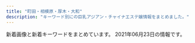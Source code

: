 ```yaml
---
title: "町田・相模原・厚木・大和"
description: "キーワード別にの巨乳アジアン・チャイナエステ嬢情報をまとめました。"
---
```


新着画像と新着キーワードをまとめています。
2021年06月23日の情報です。

<DmmAffiliateIns />
<KeywordTable
  shops={
    [
    {
        "url": "http://www.tomato.esturl.com/",
        "name": "\u30c8\u30de\u30c8",
        "img_links": [
            "http://www.tomato.esturl.com/files/001.jpg",
            "http://www.tomato.esturl.com/files/003.jpg",
            "http://www.tomato.esturl.com/images/sp_btn_tel.png",
            "http://www.tomato.esturl.com/images/shop/shop03.jpg",
            "http://www.tomato.esturl.com/images/shop/shop02.jpg",
            "http://www.tomato.esturl.com/files/003-02.jpg",
            "http://www.tomato.esturl.com/images/shop/shop04.jpg",
            "http://www.tomato.esturl.com/images/sw_home.png",
            "http://www.tomato.esturl.com/images/sp_btn_interior.png",
            "http://www.tomato.esturl.com/images/side_link02.png",
            "http://www.tomato.esturl.com/images/mainimg02.png",
            "http://www.tomato.esturl.com/images/mainimg02_sp.png",
            "http://www.tomato.esturl.com/files/004.jpg",
            "http://www.tomato.esturl.com/files/002.jpg",
            "http://www.tomato.esturl.com/images/side_link01.png",
            "http://www.tomato.esturl.com/images/sw_tel.png",
            "http://www.tomato.esturl.com/images/shop/shop01.jpg",
            "http://www.tomato.esturl.com/files/002-02.jpg",
            "http://www.tomato.esturl.com/files/001-02.jpg",
            "http://www.tomato.esturl.com/files/004-02.jpg",
            "http://www.tomato.esturl.com/images/side_link03.png"
        ],
        "keywords": {
            "88": 6,
            "86": 6,
            "E": 6,
            "D": 18,
            "87": 12
        },
        "station": "JR\u76f8\u6a21\u539f\u99c5\u5357\u53e3"
    },
    {
        "station": "\u76f8\u6a21\u5927\u91ce\u99c5\u5357\u53e3",
        "keywords": {
            "87": 6,
            "\u5de8\u4e73": 1,
            "90": 1,
            "86": 4,
            "E": 1,
            "\u4e73": 1,
            "D": 10
        },
        "img_links": [
            "http://www.baby.esjp.info/files/052.jpg",
            "http://www.baby.esjp.info/files/048-02.jpg",
            "http://www.baby.esjp.info/images/bj3.png",
            "http://www.baby.esjp.info/images/girl-z2.jpg",
            "http://www.baby.esjp.info/files/047-02.jpg",
            "http://www.baby.esjp.info/files/053-02.jpg",
            "http://www.baby.esjp.info/images/shop/shop01.jpg",
            "http://www.baby.esjp.info/files/049-02.jpg",
            "http://www.baby.esjp.info/files/055.jpg",
            "http://www.baby.esjp.info/files/038.jpg",
            "http://www.baby.esjp.info/images/girl-z1.jpg",
            "http://www.baby.esjp.info/files/050-02.jpg",
            "http://www.baby.esjp.info/files/051-02.jpg",
            "http://www.baby.esjp.info/files/052-02.jpg",
            "http://www.baby.esjp.info/images/infor.png",
            "http://www.baby.esjp.info/images/shop/shop02.jpg",
            "http://www.baby.esjp.info/images/staff_line.png",
            "http://www.baby.esjp.info/images/mobile.png",
            "http://www.baby.esjp.info/images/shop/shop03.jpg",
            "http://www.baby.esjp.info/files/054.jpg",
            "http://www.baby.esjp.info/files/051.jpg",
            "http://www.baby.esjp.info/files/045-02.jpg",
            "http://www.baby.esjp.info/files/045.jpg",
            "http://www.baby.esjp.info/files/047.jpg",
            "http://www.baby.esjp.info/files/038-02.jpg",
            "http://www.baby.esjp.info/images/shop/shop04.jpg",
            "http://www.baby.esjp.info/files/053.jpg",
            "http://www.baby.esjp.info/files/050.jpg",
            "http://www.baby.esjp.info/images/link_line.png",
            "http://www.baby.esjp.info/files/048.jpg",
            "http://www.baby.esjp.info/files/049.jpg",
            "http://www.baby.esjp.info/files/054-02.jpg",
            "http://www.baby.esjp.info/files/055-02.jpg",
            "http://www.baby.esjp.info/images/top.png",
            "http://www.baby.esjp.info/images/top_sche.png",
            "http://www.baby.esjp.info/images/tit-infor.png"
        ],
        "url": "http://www.baby.esjp.info/",
        "name": "\u30d9\u30d3\u30fc"
    },
    {
        "name": "\u4eba\u9b5a",
        "url": "http://roman-es.info/",
        "station": "\u5927\u548c\u99c5",
        "img_links": [
            "http://roman-es.info/staff/riri3.jpg",
            "http://roman-es.info/staff/miki4.jpg",
            "http://roman-es.info/staff/miki2.jpg",
            "http://roman-es.info/staff/miki1.jpg",
            "http://roman-es.info/img/all/loader.png",
            "http://roman-es.info/staff/riri1.jpg",
            "http://roman-es.info/staff/riric.jpg",
            "http://roman-es.info/img/pic/slide_2.jpg",
            "http://roman-es.info/staff/riri2.jpg",
            "http://roman-es.info/staff/riri.jpg",
            "http://roman-es.info/staff/yuki4.jpg",
            "http://roman-es.info/staff/yuki3.jpg",
            "http://roman-es.info/staff/miki.jpg",
            "http://roman-es.info/staff/yuki2.jpg",
            "http://roman-es.info/img/pic/slide_1.jpg",
            "http://roman-es.info/staff/yuki.jpg",
            "http://roman-es.info/staff/miki3.jpg",
            "http://roman-es.info/staff/yuki1.jpg",
            "http://roman-es.info/staff/riri4.jpg"
        ],
        "keywords": {}
    },
    {
        "url": "http://msg-aroma.com/",
        "name": "\u30c1\u30e3\u30fc\u30df\u30f3\u30b0",
        "img_links": [
            "http://msg-aroma.com/staff/ririko/01.jpg",
            "http://msg-aroma.com/staff/miki/01.jpg",
            "http://msg-aroma.com/staff/ayumi/01.jpg",
            "http://msg-aroma.com/staff/nanami/01mb.jpg",
            "http://msg-aroma.com/pic/topimg5.png",
            "http://msg-aroma.com/pic/topimg1.png",
            "http://msg-aroma.com/staff/ririko/01mb.jpg",
            "http://msg-aroma.com/i/files/homeimg.jpg",
            "http://msg-aroma.com/staff/nanami/01.jpg",
            "http://msg-aroma.com/staff/nao/01.jpg",
            "http://msg-aroma.com/pic/topimg4.png",
            "http://msg-aroma.com/pic/head.jpg",
            "http://msg-aroma.com/staff/yuriko/01mb.jpg",
            "http://msg-aroma.com/staff/marina/01.jpg",
            "http://msg-aroma.com/pic/topimg2.png",
            "http://msg-aroma.com/staff/mio/01mb.jpg",
            "http://msg-aroma.com/staff/momo/01.jpg",
            "http://msg-aroma.com/staff/ayumi/01mb.jpg",
            "http://msg-aroma.com/staff/nao/01mb.jpg",
            "http://msg-aroma.com/staff/mio/01.jpg",
            "http://msg-aroma.com/staff/hina/01.jpg",
            "http://msg-aroma.com/pic/topimg3.png",
            "http://msg-aroma.com/staff/miki/01mb.jpg",
            "http://msg-aroma.com/staff/marina/01mb.jpg",
            "http://msg-aroma.com/staff/momo/01mb.jpg",
            "http://msg-aroma.com/staff/yuriko/01.jpg",
            "http://msg-aroma.com/img/ttl_kohkin.png",
            "http://msg-aroma.com/staff/hina/01mb.jpg",
            "http://msg-aroma.com/img/att.png",
            "http://msg-aroma.com/img/ttl_mobile.png",
            "http://msg-aroma.com/img/ttl_staff.jpg"
        ],
        "station": "\u672c\u539a\u6728\u99c5\u5317\u53e3",
        "keywords": {
            "C": 19
        }
    },
    {
        "img_links": [
            "http://www.spun.work/img/nana1.jpg",
            "http://www.spun.work/images/sys1.png",
            "http://www.spun.work/images/1.jpg",
            "http://www.spun.work/images/news.png",
            "http://www.spun.work/images/int1.png",
            "http://www.spun.work/images/ta.jpg",
            "http://www.spun.work/img/mari1.jpg",
            "http://www.spun.work/images/2.jpg",
            "http://www.spun.work/images/info.png",
            "http://www.spun.work/images/4.jpg",
            "http://www.spun.work/images/3.jpg",
            "http://www.spun.work/images/5.jpg",
            "http://www.spun.work/images/head.jpg",
            "http://www.spun.work/img/maki1.jpg",
            "http://www.spun.work/images/line.png",
            "http://www.spun.work/img/yuyu1.jpg",
            "http://www.spun.work/images/int2.png",
            "http://www.spun.work/images/staff_t.jpg",
            "http://www.spun.work/images/interior_t.jpg",
            "http://www.spun.work/images/mobile.jpg",
            "http://www.spun.work/img/yuki1.jpg",
            "http://www.spun.work/images/tel.jpg",
            "http://www.spun.work/images/sys2.png"
        ],
        "url": "http://www.spun.work/",
        "station": "\u76f8\u6a21\u5927\u91ce\u99c5\u5357\u53e3",
        "keywords": {},
        "name": "\u30b9\u30de\u30a4\u30eb"
    },
    {
        "url": "http://shonoyou.me-es.com/",
        "name": "\u521d\u306e\u8449",
        "img_links": [
            "http://shonoyou.me-es.com/girl/014.jpg",
            "http://shonoyou.me-es.com/images/index_02.jpg",
            "http://shonoyou.me-es.com/images/index_12.jpg",
            "http://shonoyou.me-es.com/images/rec_10.jpg",
            "http://shonoyou.me-es.com/girl/018.jpg",
            "http://shonoyou.me-es.com/girl/012.jpg",
            "http://shonoyou.me-es.com/images/info_10.jpg",
            "http://shonoyou.me-es.com/images/index_10.jpg",
            "http://shonoyou.me-es.com/images/top2.jpg",
            "http://shonoyou.me-es.com/images/index_14.jpg",
            "http://shonoyou.me-es.com/images/index_19.jpg",
            "http://shonoyou.me-es.com/images/staff_10.jpg",
            "http://shonoyou.me-es.com/images/index_03.jpg",
            "http://shonoyou.me-es.com/images/index_17.jpg",
            "http://shonoyou.me-es.com/images/rec.jpg",
            "http://shonoyou.me-es.com/images/index_09.jpg",
            "http://shonoyou.me-es.com/images/index_22.jpg",
            "http://shonoyou.me-es.com/images/index_11.jpg",
            "http://shonoyou.me-es.com/images/top.jpg",
            "http://shonoyou.me-es.com/images/info.jpg",
            "http://shonoyou.me-es.com/images/index_04.jpg",
            "http://shonoyou.me-es.com/images/index_07.jpg",
            "http://shonoyou.me-es.com/girl/09.jpg",
            "http://shonoyou.me-es.com/images/index_24.jpg",
            "http://shonoyou.me-es.com/images/index_27.jpg",
            "http://shonoyou.me-es.com/images/index_05.jpg",
            "http://shonoyou.me-es.com/images/index_21.jpg",
            "http://shonoyou.me-es.com/images/index_16.jpg",
            "http://shonoyou.me-es.com/girl/00.jpg",
            "http://shonoyou.me-es.com/images/index_25.jpg",
            "http://shonoyou.me-es.com/images/index_20.jpg",
            "http://shonoyou.me-es.com/images/index_06.jpg"
        ],
        "keywords": {},
        "station": "\u5ea7\u9593\u99c5\u897f\u53e3"
    },
    {
        "keywords": {
            "C": 12
        },
        "station": "JR\u76f8\u6a21\u539f\u99c5\u5357\u53e3",
        "name": "\u693f",
        "img_links": [
            "http://esthe-japan.work/tsubaki/pic/topimg.jpg",
            "http://esthe-japan.work/tsubaki/staff/staff4/01.jpg",
            "http://esthe-japan.work/tsubaki/staff/staff5/01.jpg",
            "http://esthe-japan.work/tsubaki/staff/staff2/01.jpg",
            "http://esthe-japan.work/tsubaki/staff/staff1/01.jpg",
            "http://esthe-japan.work/tsubaki/pic/head.png",
            "http://esthe-japan.work/tsubaki/img/foot.jpg",
            "http://esthe-japan.work/tsubaki/pic/campaign.jpg",
            "http://esthe-japan.work/tsubaki/staff/staff/01.jpg",
            "http://esthe-japan.work/tsubaki/img/ttl_staff.png",
            "http://esthe-japan.work/tsubaki/staff/staff3/01.jpg"
        ],
        "url": "http://esthe-japan.work/tsubaki/"
    },
    {
        "url": "http://sakura-relax.work/",
        "img_links": [
            "http://sakura-relax.work/sp/img/p12.jpg",
            "http://sakura-relax.work/sp/img/p6.jpg",
            "http://sakura-relax.work/img/s000.jpg",
            "http://sakura-relax.work/sp/img/st2.jpg",
            "http://sakura-relax.work/sp/img/tit.jpg",
            "http://sakura-relax.work/sp/img/t-o.jpg",
            "http://sakura-relax.work/sp/img/add.jpg",
            "http://sakura-relax.work/sp/img/t-t.jpg",
            "http://sakura-relax.work/sp/img/t-s.jpg",
            "http://sakura-relax.work/sp/img/st12.jpg",
            "http://sakura-relax.work/img/st002.jpg",
            "http://sakura-relax.work/sp/img/s000.jpg",
            "http://sakura-relax.work/img/st12.jpg",
            "http://sakura-relax.work/img/s2.jpg",
            "http://sakura-relax.work/sp/img/pc.jpg",
            "http://sakura-relax.work/sp/img/info.jpg",
            "http://sakura-relax.work/sp/img/jk.jpg",
            "http://sakura-relax.work/sp/img/s00.jpg",
            "http://sakura-relax.work/img/st10.jpg",
            "http://sakura-relax.work/sp/img/botton.jpg",
            "http://sakura-relax.work/sp/img/kan.jpg",
            "http://sakura-relax.work/sp/img/sys.jpg",
            "http://sakura-relax.work/img/st6.jpg",
            "http://sakura-relax.work/img/s10.jpg",
            "http://sakura-relax.work/sp/img/tel2.jpg",
            "http://sakura-relax.work/img/xmas.png",
            "http://sakura-relax.work/img/s11.jpg",
            "http://sakura-relax.work/sp/img/pic.jpg",
            "http://sakura-relax.work/sp/img/t-a.jpg",
            "http://sakura-relax.work/img/head.png",
            "http://sakura-relax.work/img/s6.jpg",
            "http://sakura-relax.work/img/s12.jpg",
            "http://sakura-relax.work/img/mo.png",
            "http://sakura-relax.work/img/s00.jpg",
            "http://sakura-relax.work/sp/img/tel.jpg",
            "http://sakura-relax.work/sp/img/time.jpg",
            "http://sakura-relax.work/sp/img/p10.jpg",
            "http://sakura-relax.work/sp/img/st10.jpg",
            "http://sakura-relax.work/sp/img/t-r.jpg",
            "http://sakura-relax.work/img/st02.jpg",
            "http://sakura-relax.work/sp/img/st002.jpg",
            "http://sakura-relax.work/sp/img/st6.jpg",
            "http://sakura-relax.work/sp/img/xmas.png",
            "http://sakura-relax.work/sp/img/st11.jpg",
            "http://sakura-relax.work/img/st2.jpg",
            "http://sakura-relax.work/img/bottom.png",
            "http://sakura-relax.work/sp/img/st02.jpg",
            "http://sakura-relax.work/img/jk.jpg",
            "http://sakura-relax.work/img/kan.jpg"
        ],
        "name": "\u30b5\u30af\u30e9",
        "keywords": {
            "C": 7
        },
        "station": "\u5357\u6797\u9593\u99c5\u897f\u53e3"
    },
    {
        "url": "http://e-rei.info/",
        "img_links": [
            "http://e-rei.info/images/top2.jpg",
            "http://e-rei.info/images/006.jpg",
            "http://e-rei.info/images/s_mobile4.jpg",
            "http://e-rei.info/images/r1.jpg",
            "http://e-rei.info/images/003.jpg",
            "http://eskk.e-rei.info/uploads/2020/01/001-3.jpg",
            "http://e-rei.info/images/mobile.png",
            "http://e-rei.info/images/001.jpg",
            "http://eskk.e-rei.info/uploads/2020/01/006.jpg",
            "http://e-rei.info/images/x1.png",
            "http://eskk.e-rei.info/uploads/2019/12/001-2.jpg",
            "http://e-rei.info/images/005.jpg",
            "http://e-rei.info/images/movie.jpg",
            "http://e-rei.info/images/x3.png",
            "http://e-rei.info/images/s_news.png",
            "http://eskk.e-rei.info/uploads/2021/01/mi-1.jpg",
            "http://e-rei.info/images/002.jpg",
            "http://e-rei.info/images/004.jpg",
            "http://e-rei.info/images/s_news.jpg",
            "http://e-rei.info/images/s_service.png",
            "http://e-rei.info/images/s_mobile.jpg",
            "http://e-rei.info/images/03.jpg",
            "http://eskk.e-rei.info/uploads/2020/06/001-3.jpg",
            "http://e-rei.info/images/g0.jpg",
            "http://e-rei.info/images/s_staff.png",
            "http://eskk.e-rei.info/uploads/2021/06/001.jpg",
            "http://e-rei.info/images/s_mobile2.jpg",
            "http://e-rei.info/images/s_mobile3.jpg",
            "http://e-rei.info/images/s_staff1.png",
            "http://eskk.e-rei.info/uploads/2020/01/004.jpg",
            "http://e-rei.info/images/01.jpg",
            "http://e-rei.info/images/top.png",
            "http://e-rei.info/images/02.jpg",
            "http://e-rei.info/images/r3.jpg",
            "http://eskk.e-rei.info/uploads/2021/01/yu.jpg",
            "http://e-rei.info/images/r2.jpg",
            "http://eskk.e-rei.info/uploads/2019/12/001-1.jpg",
            "http://eskk.e-rei.info/uploads/2020/09/111.jpg"
        ],
        "station": "\u5927\u548c\u99c5\u5317\u53e3",
        "keywords": {
            "\u80f8": 9,
            "D": 9,
            "\u4e73": 9,
            "C": 30,
            "88": 9,
            "84": 9
        },
        "name": "\u9e97"
    },
    {
        "img_links": [
            "http://www.esperana.xyz/images/index_08.png",
            "http://www.esperana.xyz/images/index_07.png",
            "http://www.esperana.xyz/images/index_05.png",
            "http://www.esperana.xyz/staff/junbi.jpg",
            "http://www.esperana.xyz/staff/4.jpg",
            "http://www.esperana.xyz/images/index_06.png",
            "http://www.esperana.xyz/images/index_04.png",
            "http://www.esperana.xyz/images/index_10.png",
            "http://www.esperana.xyz/images/index_12.png",
            "http://www.esperana.xyz/images/staff_08.png",
            "http://www.esperana.xyz/staff/1.jpg",
            "http://www.esperana.xyz/staff/3.jpg"
        ],
        "keywords": {},
        "name": "\u30a8\u30b9\u30da\u30e9\u30f3\u30b5",
        "station": "\u5927\u548c\u99c5\u5357\u53e3",
        "url": "http://www.esperana.xyz/"
    },
    {
        "keywords": {
            "89": 4,
            "D": 4
        },
        "url": "http://pg.est888.com/",
        "name": "\u30d4\u30f3\u30af\u30ac\u30fc\u30eb",
        "station": "JR\u76f8\u6a21\u539f\u99c5\u5357\u53e3",
        "img_links": [
            "http://pg.est888.com/css/nav/nav-005.jpg",
            "http://pg.est888.com/css/c01.jpg",
            "http://pg.est888.com/css/staff/staff01.jpg",
            "http://pg.est888.com/css/staff/staff03.jpg",
            "http://pg.est888.com/css/nav/nav-004.jpg",
            "http://pg.est888.com/css/staff/staff04.jpg",
            "http://pg.est888.com/css/staff/staff03-a.jpg",
            "http://pg.est888.com/css/nav/nav-001.jpg",
            "http://pg.est888.com/css/m-top02.jpg",
            "http://pg.est888.com/css/m-head.jpg",
            "http://pg.est888.com/css/nav/nav-002.jpg",
            "http://pg.est888.com/css/nav/nav-006.jpg",
            "http://pg.est888.com/css/m-top05.jpg",
            "http://pg.est888.com/css/nav/nav-003.jpg",
            "http://pg.est888.com/css/staff/staff04-a.jpg",
            "http://pg.est888.com/css/m-top03.jpg",
            "http://pg.est888.com/css/staff/staff01-a.jpg",
            "http://pg.est888.com/css/staff/staff02-a.jpg",
            "http://pg.est888.com/css/staff/staff02.jpg"
        ]
    },
    {
        "station": "JR\u76f8\u6a21\u539f\u99c5\u5357\u53e3",
        "name": "\u61a9\u3044",
        "img_links": [],
        "keywords": {},
        "url": "http://ikoi.jpn.vin/"
    },
    {
        "url": "https://elina.estjp.info/",
        "keywords": {
            "92": 2,
            "E": 2,
            "90": 1,
            "D": 1
        },
        "name": "Elina \uff5e\u30a8\u30ea\u30ca\uff5e",
        "img_links": [
            "https://elina.estjp.info/css/staff/staff01.jpg",
            "https://elina.estjp.info/images/call.png",
            "https://elina.estjp.info/css/m-top04.jpg",
            "https://elina.estjp.info/css/cam01.jpg",
            "https://elina.estjp.info/css/staff/staff03.jpg",
            "https://elina.estjp.info/css/staff/staff02.jpg",
            "https://elina.estjp.info/css/m-head.jpg"
        ],
        "station": "\u672c\u539a\u6728\u99c5\u5357\u53e3"
    },
    {
        "station": "\u672c\u539a\u6728\u99c5\u5357\u53e3",
        "name": "All For You \uff5e\u30aa\u30fc\u30eb\u30fb\u30d5\u30a9\u30fc\u30fb\u30e6\u30fc\uff5e",
        "keywords": {
            "C": 1,
            "87": 1,
            "89": 2,
            "D": 2
        },
        "url": "http://foryou.relaxnabi.com/",
        "img_links": [
            "http://foryou.relaxnabi.com/css/top-right02.png",
            "http://foryou.relaxnabi.com/css/nav/nav-002.png",
            "http://foryou.relaxnabi.com/css/nav/nav-003.png",
            "http://foryou.relaxnabi.com/css/baner.jpg",
            "http://foryou.relaxnabi.com/css/staff/staff02.png",
            "http://foryou.relaxnabi.com/css/nav/nav-005.png",
            "http://foryou.relaxnabi.com/css/staff/staff03.png",
            "http://foryou.relaxnabi.com/css/top-right01.png",
            "http://foryou.relaxnabi.com/css/nav/nav-006.png",
            "http://foryou.relaxnabi.com/css/staff/staff01.png",
            "http://foryou.relaxnabi.com/css/nav/nav-001.png",
            "http://foryou.relaxnabi.com/css/nav/nav-004.png",
            "http://foryou.relaxnabi.com/css/tel.png",
            "http://foryou.relaxnabi.com/css/top-right03.png"
        ]
    },
    {
        "keywords": {},
        "img_links": [
            "http://www.crossi.xyz/uploads/200706/1-200F613453VR.jpg",
            "http://www.crossi.xyz/templets/default/picture/news.jpg",
            "http://www.crossi.xyz/uploads/180906/1-1PZ60934021N.jpg",
            "http://www.crossi.xyz/uploads/210111/1-2101111429551G.jpg",
            "http://www.crossi.xyz/uploads/200403/1-200403124524956.jpg",
            "http://www.crossi.xyz/uploads/201228/1-20122Q41943338.jpg",
            "http://www.crossi.xyz/uploads/201127/1-20112G53913193.jpg",
            "http://www.crossi.xyz/uploads/201102/1-201102150J3926.jpg",
            "http://www.crossi.xyz/uploads/200612/1-200612160S0B8.jpg",
            "http://www.crossi.xyz/uploads/191217/1-19121F95I5240.jpg",
            "http://www.crossi.xyz/uploads/191106/1-191106100051532.jpg",
            "http://www.crossi.xyz/uploads/201228/1-20122Q4191LP.jpg",
            "http://www.crossi.xyz/uploads/200706/1-200F6134600642.jpg",
            "http://www.crossi.xyz/templets/default/picture/rec1.png",
            "http://www.crossi.xyz/uploads/191217/1-19121F95615334.jpg",
            "http://www.crossi.xyz/uploads/210111/1-210111143025433.jpg",
            "http://www.crossi.xyz/uploads/200529/1-2005291A543193.jpg",
            "http://www.crossi.xyz/uploads/191016/1-191016134K2213.jpg",
            "http://www.crossi.xyz/uploads/210325/1-210325125I5218.jpg",
            "http://www.crossi.xyz/uploads/190920/1-1Z920134U1939.jpg",
            "http://www.crossi.xyz/uploads/allimg/180801/1-1PP1091925J2.jpg",
            "http://www.crossi.xyz/uploads/210325/1-210325125H1R5.jpg",
            "http://www.crossi.xyz/uploads/201202/1-201202124933147.jpg",
            "http://www.crossi.xyz/templets/default/picture/int1.png",
            "http://www.crossi.xyz/uploads/180905/1-1PZ515095RN.jpg",
            "http://www.crossi.xyz/templets/default/picture/tt.jpg",
            "http://www.crossi.xyz/uploads/201127/1-20112G53930U0.jpg",
            "http://www.crossi.xyz/uploads/190920/1-1Z920134SY60.jpg",
            "http://www.crossi.xyz/uploads/190925/1-1Z925145924H3.jpg",
            "http://www.crossi.xyz/templets/default/picture/interior_t.jpg",
            "http://www.crossi.xyz/uploads/191122/1-191122162430591.jpg",
            "http://www.crossi.xyz/uploads/210531/1-2105311P252G9.jpg",
            "http://www.crossi.xyz/templets/default/picture/staff_t.jpg",
            "http://www.crossi.xyz/uploads/210531/1-2105311P303616.jpg",
            "http://www.crossi.xyz/uploads/allimg/180731/1-1PI1145244194.jpg",
            "http://www.crossi.xyz/uploads/200612/1-200612160U52W.jpg",
            "http://www.crossi.xyz/uploads/190925/1-1Z9251500315P.jpg",
            "http://www.crossi.xyz/uploads/200403/1-200403124533327.jpg",
            "http://www.crossi.xyz/uploads/201102/1-201102150K9453.jpg",
            "http://www.crossi.xyz/uploads/201202/1-201202124950B1.jpg",
            "http://www.crossi.xyz/uploads/200529/1-2005291A551629.jpg"
        ],
        "url": "http://www.crossi.xyz/",
        "name": "\u30d4\u30e5\u30a2\u30cf\u30fc\u30c8",
        "station": "\u672c\u539a\u6728\u99c5\u6771\u53e3"
    },
    {
        "img_links": [
            "http://www.m-en.work/staff/miho1.jpg",
            "http://www.m-en.work/img/m1.png",
            "http://www.m-en.work/img/open.png",
            "http://www.m-en.work/img/tel2.png",
            "http://www.m-en.work/img/m6.png",
            "http://www.m-en.work/img/slide2-4.jpg",
            "http://www.m-en.work/staff/yuna1.jpg",
            "http://www.m-en.work/img/tit5.png",
            "http://www.m-en.work/img/slide2-3.jpg",
            "http://www.m-en.work/img/tit1.png",
            "http://www.m-en.work/img/up.png",
            "http://www.m-en.work/img/slide2-1.jpg",
            "http://www.m-en.work/img/phone.png",
            "http://www.m-en.work/img/m2.png",
            "http://www.m-en.work/img/tit3.png",
            "http://www.m-en.work/img/h1.png",
            "http://www.m-en.work/staff/risa1.jpg",
            "http://www.m-en.work/img/m4.png",
            "http://www.m-en.work/img/info.png",
            "http://www.m-en.work/img/cp-ttl.png",
            "http://www.m-en.work/img/m5.png",
            "http://www.m-en.work/img/cp-desc1sp.png",
            "http://www.m-en.work/img/slide2-2.jpg",
            "http://www.m-en.work/img/tit2.png",
            "http://www.m-en.work/img/m3.png",
            "http://www.m-en.work/img/cp-desc1.png",
            "http://www.m-en.work/staff/yuki1.jpg",
            "http://www.m-en.work/img/tit6.png",
            "http://www.m-en.work/img/tit4.png",
            "http://www.m-en.work/staff/kaori1.jpg"
        ],
        "name": "\u7e01",
        "keywords": {
            "C": 14,
            "E": 7,
            "D": 14
        },
        "station": "\u753a\u7530\u99c5\u6771\u53e3",
        "url": "http://www.m-en.work/"
    },
    {
        "img_links": [
            "http://sagamiono.net/images/gallery/02.jpg",
            "http://sagamiono.net/uploadfiles/Image/image(3).png",
            "http://sagamiono.net/staffPhoto/s20210114023130.jpg",
            "http://sagamiono.net/staffPhoto/b20210318163535.jpg",
            "http://sagamiono.net/staffPhoto/b20210114023130.jpg",
            "http://sagamiono.net/staffPhoto/b20210114023211.jpg",
            "http://sagamiono.net/images/mobile.jpg",
            "http://sagamiono.net/staffPhoto/b20210114023233.jpg",
            "http://sagamiono.net/staffPhoto/s20210114023255.jpg",
            "http://sagamiono.net/staffPhoto/s20210114023117.jpg",
            "http://sagamiono.net/staffPhoto/b20210114023244.jpg",
            "http://sagamiono.net/images/gallery/04.jpg",
            "http://sagamiono.net/images/slider/03.jpg",
            "http://sagamiono.net/uploadfiles/images/052.jpg",
            "http://sagamiono.net/images/returnBtn.png",
            "http://sagamiono.net/staffPhoto/b20210114023057.jpg",
            "http://sagamiono.net/images/gallery/03.jpg",
            "http://sagamiono.net/staffPhoto/b20210114023117.jpg",
            "http://sagamiono.net/staffPhoto/s20210114023057.jpg",
            "http://sagamiono.net/images/slider/04.jpg",
            "http://sagamiono.net/uploadfiles/images/08.jpg",
            "http://sagamiono.net/staffPhoto/b20210114023255.jpg",
            "http://sagamiono.net/staffPhoto/s20210114023233.jpg",
            "http://sagamiono.net/uploadfiles/Image/campaignSagamionoNetNatsu.jpg",
            "http://sagamiono.net/staffPhoto/s20210114023151.jpg",
            "http://sagamiono.net/images/slider/02.jpg",
            "http://sagamiono.net/images/showFrame.png",
            "http://sagamiono.net/images/slider/01.jpg",
            "http://sagamiono.net/staffPhoto/s20210318163535.jpg",
            "http://sagamiono.net/staffPhoto/b20210114023151.jpg",
            "http://sagamiono.net/staffPhoto/s20210114023211.jpg",
            "http://sagamiono.net/staffPhoto/s20210114023244.jpg",
            "http://sagamiono.net/images/gallery/01.jpg"
        ],
        "name": "\u30b3\u30b9\u30e2\u30b9",
        "station": "\u76f8\u6a21\u5927\u91ce\u99c5\u5317\u53e3",
        "url": "http://sagamiono.net/",
        "keywords": {
            "82": 1,
            "90": 3,
            "88": 2,
            "\u4e73": 2,
            "\u30bb\u30af\u30b7\u30fc": 134,
            "84": 1,
            "92": 1,
            "91": 1,
            "D": 1
        }
    },
    {
        "url": "http://sweety-est.net/",
        "keywords": {
            "E": 21,
            "D": 21
        },
        "name": "Milky",
        "img_links": [
            "http://sweety-est.net/img/slide2-4.jpg",
            "http://sweety-est.net/img/h1.png",
            "http://sweety-est.net/img/cg03.jpg",
            "http://sweety-est.net/img/phone.png",
            "http://sweety-est.net/img/cg01.jpg",
            "http://sweety-est.net/img/tit2.png",
            "http://sweety-est.net/img/m5.png",
            "http://sweety-est.net/img/m2.png",
            "http://sweety-est.net/img/tit6.png",
            "http://sweety-est.net/img/tel2.png",
            "http://sweety-est.net/img/tit4.png",
            "http://sweety-est.net/img/cg06.jpg",
            "http://sweety-est.net/img/tit1.png",
            "http://sweety-est.net/img/tit5.png",
            "http://sweety-est.net/img/cp-desc1.png",
            "http://sweety-est.net/img/m4.png",
            "http://sweety-est.net/img/cg05.jpg",
            "http://sweety-est.net/img/m1.png",
            "http://sweety-est.net/img/slide2-2.jpg",
            "http://sweety-est.net/img/cp-desc1sp.png",
            "http://sweety-est.net/img/slide2-1.jpg",
            "http://sweety-est.net/img/open.png",
            "http://sweety-est.net/img/toph.png",
            "http://sweety-est.net/img/tit3.png",
            "http://sweety-est.net/img/cg04.jpg",
            "http://sweety-est.net/img/m3.png",
            "http://sweety-est.net/img/slide2-3.jpg",
            "http://sweety-est.net/img/cg02.jpg",
            "http://sweety-est.net/img/m6.png"
        ],
        "station": "JR\u753a\u7530\u99c5\u5357\u53e3"
    },
    {
        "keywords": {
            "D": 15,
            "C": 12,
            "86": 10,
            "E": 5,
            "87": 10
        },
        "station": "\u5c0f\u7530\u6025\u7dda\u753a\u7530\u99c5\u897f\u53e3",
        "url": "http://yasuragi.tyo.ac/",
        "name": "\u3084\u3059\u3089\u304e",
        "img_links": [
            "http://yasuragi.tyo.ac/photos/sites/55/2019/12/2019121604403829.jpg",
            "http://yasuragi.tyo.ac/photos/sites/55/2019/12/2019121604403165.jpg",
            "http://yasuragi.tyo.ac/images/s3.jpg",
            "http://yasuragi.tyo.ac/images/room3.jpg",
            "http://yasuragi.tyo.ac/photos/sites/55/2021/04/2021041704374029.jpg",
            "http://yasuragi.tyo.ac/images/room2.jpg",
            "http://yasuragi.tyo.ac/images/mobile.jpg",
            "http://yasuragi.tyo.ac/images/end.jpg",
            "http://yasuragi.tyo.ac/images/room4.jpg",
            "http://yasuragi.tyo.ac/images/s_staff.png",
            "http://yasuragi.tyo.ac/images/s_link.png",
            "http://yasuragi.tyo.ac/images/top.jpg",
            "http://yasuragi.tyo.ac/images/news_bj1.png",
            "http://yasuragi.tyo.ac/images/room1.jpg",
            "http://yasuragi.tyo.ac/images/news_bj3.png",
            "http://yasuragi.tyo.ac/images/s_news.png",
            "http://yasuragi.tyo.ac/photos/sites/55/2019/12/2019121604403490.jpg"
        ]
    },
    {
        "station": "\u672c\u539a\u6728\u99c5\u5317\u53e3",
        "img_links": [
            "http://tuboan.xyz/_src/32794322/wechatimg116_20190529213149608.jpg",
            "http://tuboan.xyz/_src/32794334/line1.png",
            "http://tuboan.xyz/_src/32794327/wechatimg134.jpg",
            "http://tuboan.xyz/_src/32794360/wechatimg5740.jpg",
            "http://tuboan.xyz/_src/32794238/zi_staff.png",
            "http://tuboan.xyz/_src/32794248/wechatimg131.jpg",
            "http://tuboan.xyz/_src/32794325/wechatimg162.jpg",
            "http://tuboan.xyz/_src/32794243/wechatimg136_20190530165104204.jpg",
            "http://tuboan.xyz/_src/32794246/line1.png",
            "http://tuboan.xyz/_src/32794210/info.jpg",
            "http://tuboan.xyz/_src/32846891/wechatimg134.jpg",
            "http://tuboan.xyz/_src/32876943/wechatimg179.jpg",
            "http://tuboan.xyz/_src/35851941/line1.png",
            "http://tuboan.xyz/_src/35851915/wechatimg307.jpg",
            "http://tuboan.xyz/_src/32794359/wechatimg148.jpg",
            "http://tuboan.xyz/_src/32794358/wechatimg148.jpg",
            "http://tuboan.xyz/_src/32794342/line1.png",
            "http://tuboan.xyz/_src/39443180/line1.png",
            "http://tuboan.xyz/_src/32794336/wechatimg116_20190529213149608.jpg",
            "http://tuboan.xyz/_src/32794276/wechatimg177.jpg",
            "http://tuboan.xyz/_src/32794320/wechatimg136_20190530165104204.jpg",
            "http://tuboan.xyz/_src/32794332/wechatimg134.jpg",
            "http://tuboan.xyz/_src/32794352/1_20190531100800502.jpg",
            "http://tuboan.xyz/_src/39443173/wechatimg76.jpg",
            "http://tuboan.xyz/_src/32794278/wechatimg178.jpg",
            "http://tuboan.xyz/_src/32876882/1_20190531100800502.jpg",
            "http://tuboan.xyz/_src/32794205/s_news.png",
            "http://tuboan.xyz/_src/32794321/wechatimg164.jpg",
            "http://tuboan.xyz/_src/32794244/3_20190531100402371.jpg",
            "http://tuboan.xyz/_src/32794214/end.jpg",
            "http://tuboan.xyz/_src/32794250/line1.png",
            "http://tuboan.xyz/_src/32794330/line1.png",
            "http://tuboan.xyz/_src/32794328/wechatimg131.jpg",
            "http://tuboan.xyz/_src/32794338/line1.png",
            "http://tuboan.xyz/_src/32794346/line1.png",
            "http://tuboan.xyz/_src/32794329/3_20190531100402371.jpg",
            "http://tuboan.xyz/_src/32794361/wechatimg5740.jpg",
            "http://tuboan.xyz/_src/35851913/wechatimg307.jpg",
            "http://tuboan.xyz/_src/39443177/wechatimg76.jpg",
            "http://tuboan.xyz/_src/32794240/line1.png",
            "http://tuboan.xyz/_src/32794340/wechatimg162.jpg",
            "http://tuboan.xyz/_src/32794348/wechatimg164.jpg",
            "http://tuboan.xyz/_src/32794280/wechatimg176.jpg",
            "http://tuboan.xyz/_src/32794344/wechatimg120.jpg",
            "http://tuboan.xyz/_src/32794324/wechatimg120.jpg",
            "http://tuboan.xyz/_src/32794350/line1.png",
            "http://tuboan.xyz/_src/32794184/sign.png"
        ],
        "name": "\u307b\u307b\u3048\u307f",
        "keywords": {},
        "url": "http://tuboan.xyz/"
    },
    {
        "name": "AGEHA \uff5e\u30a2\u30b2\u30cf\uff5e",
        "station": "\u672c\u539a\u6728\u99c5\u5317\u53e3",
        "url": "http://shegege.site/",
        "img_links": [
            "http://shegege.site/uploads/allimg/200711/1-200G1103624.jpg",
            "http://shegege.site/uploads/200325/1-200325131632G7.jpg",
            "http://shegege.site/uploads/200711/1-200G11036344J.jpg",
            "http://shegege.site/img/nav-002.png",
            "http://shegege.site/img/nav-005.png",
            "http://shegege.site/uploads/210305/1-2103051I911305.jpg",
            "http://shegege.site/uploads/201218/1-20121Q25123912.jpg",
            "http://shegege.site/uploads/201128/1-20112Q01145319.jpg",
            "http://shegege.site/img/nav-003.png",
            "http://shegege.site/uploads/200520/1-2005200S91a39.jpg",
            "http://shegege.site/uploads/210503/1-21050313454WX.jpg",
            "http://shegege.site/img/nav-006.png",
            "http://shegege.site/uploads/201224/1-20122412301I25.jpg",
            "http://shegege.site/uploads/200602/1-20060211364K04.jpg",
            "http://shegege.site/uploads/191107/1-19110G5523cb.jpg",
            "http://shegege.site/img/nav-001.png",
            "http://shegege.site/uploads/210114/1-210114150150196.jpg",
            "http://shegege.site/img/nav-004.png",
            "http://shegege.site/uploads/190909/1-1ZZ9151421512.jpg",
            "http://shegege.site/uploads/200619/1-200619150304G2.jpg",
            "http://shegege.site/img/tel.png"
        ],
        "keywords": {
            "D": 12,
            "G": 1,
            "86": 9,
            "89": 1,
            "88": 3
        }
    },
    {
        "keywords": {
            "C": 3,
            "D": 5,
            "89": 1,
            "86": 4,
            "85": 4
        },
        "img_links": [
            "http://sh-yuka.work/uploads/210417/1-21041G6224aJ.jpg",
            "http://sh-yuka.work/uploads/210601/1-2106010919513T.jpg",
            "http://sh-yuka.work/templets/default/picture/504339_9994463d0234418bb05113314e8f9a17_mv2_d_4724_7369_s_4_2.png",
            "http://sh-yuka.work/uploads/210424/1-21042413443T00.jpg",
            "http://sh-yuka.work/templets/default/picture/504339_9d7e65f16b2c4ad8932aacf9b075d81f_mv2_d_4724_7087_s_4_2.png",
            "http://sh-yuka.work/uploads/210607/1-21060F91H12Z.jpg",
            "http://sh-yuka.work/uploads/210424/1-210424134534547.jpg",
            "http://sh-yuka.work/templets/default/picture/504339_80887437d74b4abab793825cf10fcfba_mv2_d_2586_2860_s_4_2.png",
            "http://sh-yuka.work/uploads/200108/1-20010QQ625439.jpg",
            "http://sh-yuka.work/templets/default/picture/504339_7e953fa3f1dd41aea09a25d07159362b_mv2.png",
            "http://sh-yuka.work/templets/default/picture/504339_60927e81bc2741dd89c63cce2eeb277d_mv2.png",
            "http://sh-yuka.work/templets/default/picture/504339_f7143674e10f4748b569cd7df1c9af02_mv2.png",
            "http://sh-yuka.work/templets/default/picture/504339_6ac3d0c415404d4caea8f7806efc469e_mv2.png",
            "http://sh-yuka.work/uploads/200930/1-200930103059A0.jpg",
            "http://sh-yuka.work/uploads/210510/1-210510100253c5.jpg",
            "http://sh-yuka.work/templets/default/picture/504339_53f4914fb1244a5581c45fbe8fe05e15_mv2_d_2835_2953_s_4_2.png",
            "http://sh-yuka.work/uploads/210517/1-21051G42P5518.jpg",
            "http://sh-yuka.work/uploads/201218/1-20121Q1033GH.jpg",
            "http://sh-yuka.work/uploads/210417/1-21041G62U0222.jpg",
            "http://sh-yuka.work/uploads/200108/1-20010QQI61H.jpg",
            "http://sh-yuka.work/templets/default/picture/504339_81364141ef784efdac0337206b586e85_mv2.png",
            "http://sh-yuka.work/templets/default/picture/504339_7edd816c8a6a4b8dafc32c0979bee964_mv2_d_2480_3508_s_4_2.png",
            "http://sh-yuka.work/templets/default/picture/504339_21227f8954fd409581482fb167a52224_mv2.png",
            "http://sh-yuka.work/uploads/210524/1-210524093302645.jpg",
            "http://sh-yuka.work/uploads/210615/1-2106150UZ11V.jpg",
            "http://sh-yuka.work/uploads/200108/1-20010QQ532137.jpg",
            "http://sh-yuka.work/uploads/190929/1-1Z929192K4454.jpg",
            "http://sh-yuka.work/uploads/200728/1-200HQF02J29.jpg",
            "http://sh-yuka.work/uploads/200714/1-200G409461R02.jpg",
            "http://sh-yuka.work/templets/default/picture/504339_042c5bafc5f34692af2ee5e33bdba1e7_mv2.png",
            "http://sh-yuka.work/uploads/210120/1-21012009301MY.jpg",
            "http://sh-yuka.work/templets/default/picture/504339_7b83b5f415b04665924c4c26f4c5cd27_mv2_d_4812_2043_s_2.png",
            "http://sh-yuka.work/uploads/190717/1-1ZGG5550JX.jpg",
            "http://sh-yuka.work/uploads/210621/1-21062109403XD.jpg",
            "http://sh-yuka.work/uploads/200629/1-200629151R5E6.jpg",
            "http://sh-yuka.work/uploads/190717/1-1ZGG5544L32.jpg",
            "http://sh-yuka.work/templets/default/picture/504339_c3603a5d59b54b2793cbf3fbd516de13_mv2.png",
            "http://sh-yuka.work/templets/default/picture/504339_24789f5562fa4f088be0b1134410514e_mv2.png",
            "http://sh-yuka.work/uploads/201008/1-20100P93R4V3.jpg",
            "http://sh-yuka.work/templets/default/picture/504339_d693404efae04362b04d73de913d8851_mv2_d_2084_2084_s_2.png",
            "http://sh-yuka.work/uploads/200706/1-200F614263ab.jpg",
            "http://sh-yuka.work/uploads/200721/1-200H1105351319.jpg",
            "http://sh-yuka.work/templets/default/picture/close.png",
            "http://sh-yuka.work/templets/default/picture/504339_f7143674e10f4748b569cd7df1c9af02_mv2(1).png"
        ],
        "station": "\u4e2d\u592e\u6797\u9593\u99c5\u897f\u53e3",
        "name": "\u3086\u304b",
        "url": "http://sh-yuka.work/"
    },
    {
        "name": "\u6fc0\u5b89\u7f8e\u4eba",
        "keywords": {
            "86": 1,
            "\u30bb\u30af\u30b7\u30fc": 1,
            "85": 1,
            "C": 1,
            "D": 10,
            "87": 9
        },
        "img_links": [
            "http://www.gekiyasu.relax-hp.com/images/bar-inte.png",
            "http://www.gekiyasu.relax-hp.com/files/003.jpg",
            "http://www.gekiyasu.relax-hp.com/files/004.jpg",
            "http://www.gekiyasu.relax-hp.com/files/045.jpg",
            "http://www.gekiyasu.relax-hp.com/files/049.jpg",
            "http://www.gekiyasu.relax-hp.com/files/044.jpg",
            "http://www.gekiyasu.relax-hp.com/files/001.jpg",
            "http://www.gekiyasu.relax-hp.com/images/info_text.jpg",
            "http://www.gekiyasu.relax-hp.com/files/048.jpg",
            "http://www.gekiyasu.relax-hp.com/images/bar-infomation.png",
            "http://www.gekiyasu.relax-hp.com/images/info1.jpg",
            "http://www.gekiyasu.relax-hp.com/images/info2.jpg",
            "http://www.gekiyasu.relax-hp.com/files/005.jpg",
            "http://www.gekiyasu.relax-hp.com/files/002.jpg",
            "http://www.gekiyasu.relax-hp.com/files/047.jpg",
            "http://www.gekiyasu.relax-hp.com/images/bar-girls.png",
            "http://www.gekiyasu.relax-hp.com/files/006.jpg",
            "http://www.gekiyasu.relax-hp.com/images/girls-bar.png",
            "http://www.gekiyasu.relax-hp.com/images/bar-news.png"
        ],
        "station": "\u5927\u548c\u99c5\u5c0f\u7530\u6025\u53e3",
        "url": "http://www.gekiyasu.relax-hp.com/"
    },
    {
        "url": "http://www.hime.relaxjp.info/",
        "name": "\u59eb",
        "keywords": {
            "D": 32,
            "87": 32
        },
        "station": "\u4e2d\u592e\u6797\u9593\u99c5\u897f\u53e3",
        "img_links": [
            "http://www.hime.relaxjp.info/files/001-02.jpg",
            "http://www.hime.relaxjp.info/photo_news/upimg/433955ffe94e800583_1.jpg",
            "http://www.hime.relaxjp.info/files/005.jpg",
            "http://www.hime.relaxjp.info/files/005-02.jpg",
            "http://www.hime.relaxjp.info/files/006.jpg",
            "http://www.hime.relaxjp.info/files/006-03.jpg",
            "http://www.hime.relaxjp.info/files/002.jpg",
            "http://www.hime.relaxjp.info/images/m6.jpg",
            "http://www.hime.relaxjp.info/files/002-02.jpg",
            "http://www.hime.relaxjp.info/images/m2.jpg",
            "http://www.hime.relaxjp.info/files/006-02.jpg",
            "http://www.hime.relaxjp.info/images/rsubt7.png",
            "http://www.hime.relaxjp.info/files/005-03.jpg",
            "http://www.hime.relaxjp.info/images/rsubt4.png",
            "http://www.hime.relaxjp.info/files/001.jpg",
            "http://www.hime.relaxjp.info/images/rsubt3.png",
            "http://www.hime.relaxjp.info/images/b-tel.png",
            "http://www.hime.relaxjp.info/images/slider-img002.jpg",
            "http://www.hime.relaxjp.info/images/slider-img001.jpg",
            "http://www.hime.relaxjp.info/images/m3.jpg",
            "http://www.hime.relaxjp.info/files/002-03.jpg",
            "http://www.hime.relaxjp.info/images/rsubt1.png",
            "http://www.hime.relaxjp.info/images/rsubt6.png",
            "http://www.hime.relaxjp.info/images/rsubt5.png",
            "http://www.hime.relaxjp.info/images/m1.jpg",
            "http://www.hime.relaxjp.info/images/m4.jpg",
            "http://www.hime.relaxjp.info/images/b-online.png",
            "http://www.hime.relaxjp.info/images/esthe3.jpg",
            "http://www.hime.relaxjp.info/images/esthe2.jpg",
            "http://www.hime.relaxjp.info/images/esthe1.jpg",
            "http://www.hime.relaxjp.info/photo_news/upimg/46408607d4dc323d9c_0.jpg",
            "http://www.hime.relaxjp.info/images/rsubt2.png",
            "http://www.hime.relaxjp.info/files/001-03.jpg",
            "http://www.hime.relaxjp.info/images/tel2.png"
        ]
    },
    {
        "url": "http://xn--cckdr4sjcn.com/",
        "name": "\u6021\u697d-\u30a4\u30e9\u30af-",
        "keywords": {
            "86": 33,
            "E": 6,
            "D": 24,
            "C": 3
        },
        "img_links": [
            "http://xn--cckdr4sjcn.com/images/cg10.jpg",
            "http://xn--cckdr4sjcn.com/images/cg01.jpg",
            "http://xn--cckdr4sjcn.com/images/r1.jpg",
            "http://xn--cckdr4sjcn.com/images/cg13.jpg",
            "http://xn--cckdr4sjcn.com/images/evetop.png",
            "http://xn--cckdr4sjcn.com/images/r3.jpg",
            "http://xn--cckdr4sjcn.com/images/cg05.jpg",
            "http://xn--cckdr4sjcn.com/images/staff_s.png",
            "http://xn--cckdr4sjcn.com/images/cg07.jpg",
            "http://xn--cckdr4sjcn.com/images/cg06.jpg",
            "http://xn--cckdr4sjcn.com/images/r2.jpg",
            "http://xn--cckdr4sjcn.com/images/cg02.jpg",
            "http://xn--cckdr4sjcn.com/images/top.png",
            "http://xn--cckdr4sjcn.com/images/cg12.jpg",
            "http://xn--cckdr4sjcn.com/images/news.png",
            "http://xn--cckdr4sjcn.com/images/cg11.jpg",
            "http://xn--cckdr4sjcn.com/images/r4.jpg",
            "http://xn--cckdr4sjcn.com/images/cg03.jpg",
            "http://xn--cckdr4sjcn.com/images/cg08.jpg",
            "http://xn--cckdr4sjcn.com/images/cg09.jpg",
            "http://xn--cckdr4sjcn.com/images/kan.jpg"
        ],
        "station": "\u5927\u548c\u99c5\u5357\u53e3"
    },
    {
        "name": "\u512a",
        "img_links": [
            "http://www.est-yu.work/img/riri1.jpg",
            "http://www.est-yu.work/img/yuri1.jpg",
            "http://www.est-yu.work/images/sys1.jpg",
            "http://www.est-yu.work/images/3.jpg",
            "http://www.est-yu.work/staff/ai.jpg",
            "http://www.est-yu.work/staff/yuri.jpg",
            "http://www.est-yu.work/images/interior_t.jpg",
            "http://www.est-yu.work/images/1.jpg",
            "http://www.est-yu.work/images/staff_t.jpg",
            "http://www.est-yu.work/images/head.jpg",
            "http://www.est-yu.work/images/s1.png",
            "http://www.est-yu.work/images/sys2.jpg",
            "http://www.est-yu.work/images/mobile.jpg",
            "http://www.est-yu.work/images/int1.jpg",
            "http://www.est-yu.work/images/int2.jpg",
            "http://www.est-yu.work/images/tg.jpg",
            "http://www.est-yu.work/images/news.jpg",
            "http://www.est-yu.work/images/tel.jpg",
            "http://www.est-yu.work/images/2.jpg",
            "http://www.est-yu.work/staff/riri.jpg",
            "http://www.est-yu.work/images/sys3.jpg",
            "http://www.est-yu.work/img/ai1.jpg"
        ],
        "keywords": {},
        "url": "http://www.est-yu.work/",
        "station": "\u5927\u548c\u99c5\u5317\u53e3"
    },
    {
        "keywords": {
            "D": 1,
            "89": 1,
            "87": 2,
            "E": 5,
            "86": 3
        },
        "name": "\u661f\u306e\u7a7a",
        "url": "http://starrysky.ebb.jp/",
        "img_links": [
            "http://starrysky.ebb.jp/s1.jpg",
            "http://starrysky.ebb.jp/1-1Z22G6112QR.jpg",
            "http://starrysky.ebb.jp/1-1Z22G6095Y93.jpg",
            "http://starrysky.ebb.jp/rei.jpg",
            "http://starrysky.ebb.jp/1-1Z62614493c92.jpg",
            "http://starrysky.ebb.jp/1-1Z22G61510229.jpg",
            "http://starrysky.ebb.jp/news_bj1.jpg",
            "http://starrysky.ebb.jp/news_bj3.jpg",
            "http://starrysky.ebb.jp/top.jpg",
            "http://starrysky.ebb.jp/1-1Z22G61421M9.jpg",
            "http://starrysky.ebb.jp/s_news.jpg",
            "http://starrysky.ebb.jp/s3.jpg",
            "http://starrysky.ebb.jp/s_staff.png",
            "http://starrysky.ebb.jp/1-1Z22G60923956.jpg",
            "http://starrysky.ebb.jp/1-1Z22G61430623.jpg",
            "http://starrysky.ebb.jp/1.jpg",
            "http://starrysky.ebb.jp/info.jpg"
        ],
        "station": "\u672c\u539a\u6728\u99c5\u5317\u53e3"
    },
    {
        "station": "\u4e2d\u592e\u6797\u9593\u99c5",
        "img_links": [
            "http://www.aimu.iesjp.com/images/index_07.jpg",
            "http://www.aimu.iesjp.com/images/footer.jpg",
            "http://www.aimu.iesjp.com/images/index_03.jpg",
            "http://www.aimu.iesjp.com/files/003-03.jpg",
            "http://www.aimu.iesjp.com/files/005-02.jpg",
            "http://www.aimu.iesjp.com/images/index_06.jpg",
            "http://www.aimu.iesjp.com/images/index_12.jpg",
            "http://www.aimu.iesjp.com/files/007-03.jpg",
            "http://www.aimu.iesjp.com/files/001-03.jpg",
            "http://www.aimu.iesjp.com/images/index_08.jpg",
            "http://www.aimu.iesjp.com/files/001-02.jpg",
            "http://www.aimu.iesjp.com/images/index_18.jpg",
            "http://www.aimu.iesjp.com/files/002.jpg",
            "http://www.aimu.iesjp.com/files/007.jpg",
            "http://www.aimu.iesjp.com/images/index_19.jpg",
            "http://www.aimu.iesjp.com/files/007-02.jpg",
            "http://www.aimu.iesjp.com/images/index_16.jpg",
            "http://www.aimu.iesjp.com/images/backlistbtn.png",
            "http://www.aimu.iesjp.com/images/index_21.jpg",
            "http://www.aimu.iesjp.com/files/004-02.jpg",
            "http://www.aimu.iesjp.com/files/001.jpg",
            "http://www.aimu.iesjp.com/files/002-03.jpg",
            "http://www.aimu.iesjp.com/files/003.jpg",
            "http://www.aimu.iesjp.com/images/index_13.jpg",
            "http://www.aimu.iesjp.com/images/index_22.jpg",
            "http://www.aimu.iesjp.com/files/002-02.jpg",
            "http://www.aimu.iesjp.com/images/index_11.jpg",
            "http://www.aimu.iesjp.com/images/index_05.jpg",
            "http://www.aimu.iesjp.com/images/index_23.jpg",
            "http://www.aimu.iesjp.com/files/003-02.jpg",
            "http://www.aimu.iesjp.com/images/header.jpg",
            "http://www.aimu.iesjp.com/files/004-03.jpg",
            "http://www.aimu.iesjp.com/files/004.jpg",
            "http://www.aimu.iesjp.com/files/005-03.jpg",
            "http://www.aimu.iesjp.com/images/index_04.jpg",
            "http://www.aimu.iesjp.com/images/index_09.jpg",
            "http://www.aimu.iesjp.com/files/005.jpg"
        ],
        "url": "http://www.aimu.iesjp.com/",
        "name": "Aimu\uff5e\u30a2\u30a4\u30e0\uff5e",
        "keywords": {
            "86": 1,
            "C": 1,
            "D": 5,
            "87": 5
        }
    },
    {
        "name": "Lucky",
        "station": "\u672c\u539a\u6728\u99c5\u5317\u53e3",
        "keywords": {},
        "img_links": [
            "http://biretuip.xyz/static/picture/esthe1.jpg",
            "http://biretuip.xyz/uploads/201109/1-201109134H31D.jpg",
            "http://biretuip.xyz/uploads/210430/1-210430125029555.jpg",
            "http://biretuip.xyz/uploads/210430/1-21043012563KX.jpg",
            "http://biretuip.xyz/static/picture/footer-l.png",
            "http://biretuip.xyz/static/picture/esthe3.jpg",
            "http://biretuip.xyz/static/picture/main1.jpg",
            "http://biretuip.xyz/static/picture/info_t.png",
            "http://biretuip.xyz/static/picture/ac1.jpg",
            "http://biretuip.xyz/static/picture/staff.png",
            "http://biretuip.xyz/uploads/201109/1-201109134G0153.jpg",
            "http://biretuip.xyz/static/picture/footer-r.png",
            "http://biretuip.xyz/static/picture/home.png",
            "http://biretuip.xyz/static/picture/staff_t.png",
            "http://biretuip.xyz/static/picture/esthe2.jpg",
            "http://biretuip.xyz/static/picture/sys1.png"
        ],
        "url": "http://biretuip.xyz/"
    },
    {
        "keywords": {
            "88": 2,
            "85": 8,
            "D": 8,
            "87": 10,
            "84": 6,
            "C": 38,
            "80": 2
        },
        "url": "http://www.luckybaby.esturl.com/",
        "img_links": [
            "http://www.luckybaby.esturl.com/files/006.jpg",
            "http://www.luckybaby.esturl.com/files/007.jpg",
            "http://www.luckybaby.esturl.com/common/img/top_img001.png",
            "http://www.luckybaby.esturl.com/photo_news/upimg/4320060c42b7485eb2_0.jpg",
            "http://www.luckybaby.esturl.com/files/002.jpg",
            "http://www.luckybaby.esturl.com/common/img/image2.jpg",
            "http://www.luckybaby.esturl.com/files/004.jpg",
            "http://www.luckybaby.esturl.com/files/003.jpg",
            "http://www.luckybaby.esturl.com/files/008.jpg",
            "http://www.luckybaby.esturl.com/common/img/image3.jpg",
            "http://www.luckybaby.esturl.com/common/img/tel2.png",
            "http://www.luckybaby.esturl.com/files/005.jpg",
            "http://www.luckybaby.esturl.com/files/001.jpg",
            "http://www.luckybaby.esturl.com/common/img/image1.jpg"
        ],
        "station": "\u5927\u548c\u99c5\u5317\u53e3",
        "name": "Lucky Baby"
    },
    {
        "keywords": {},
        "img_links": [],
        "name": "\u30a2\u30ab\u30b9\u30ea\u30cf\u30a6\u30b9",
        "station": "\u672c\u539a\u6728\u99c5\u6771\u53e3",
        "url": "http://mai.abnavi.info/"
    },
    {
        "station": "\u5927\u548c\u99c5\u5357\u53e3",
        "name": "Nance",
        "url": "http://nancy.est888.com/",
        "keywords": {},
        "img_links": [
            "http://nancy.est888.com/css/top01.jpg",
            "http://nancy.est888.com/css/osusume01.jpg",
            "http://nancy.est888.com/css/top03.jpg",
            "http://nancy.est888.com/css/osusume03.jpg",
            "http://nancy.est888.com/css/osusume02.jpg",
            "http://nancy.est888.com/css/staff/staff01.jpg",
            "http://nancy.est888.com/css/staff/staff02.jpg",
            "http://nancy.est888.com/css/staff/staff03.jpg",
            "http://nancy.est888.com/images/call.png",
            "http://nancy.est888.com/css/m-head.jpg",
            "http://nancy.est888.com/css/foot.jpg",
            "http://nancy.est888.com/css/top02.jpg"
        ]
    },
    {
        "keywords": {},
        "url": "http://refresh.esnavi.work/",
        "img_links": [
            "http://refresh.esnavi.work/int1.png",
            "http://refresh.esnavi.work/momoka.jpg",
            "http://refresh.esnavi.work/koko.jpg",
            "http://refresh.esnavi.work/rec1.png",
            "http://refresh.esnavi.work/news.jpg",
            "http://refresh.esnavi.work/4.jpg",
            "http://refresh.esnavi.work/6.jpg",
            "http://refresh.esnavi.work/interior_t.jpg",
            "http://refresh.esnavi.work/tg.jpg",
            "http://refresh.esnavi.work/acc3.jpg",
            "http://refresh.esnavi.work/acc1.jpg",
            "http://refresh.esnavi.work/staff_t.jpg",
            "http://refresh.esnavi.work/acc2.jpg",
            "http://refresh.esnavi.work/up.jpg",
            "http://refresh.esnavi.work/misaki.jpg",
            "http://refresh.esnavi.work/rec2.png",
            "http://refresh.esnavi.work/yuki.jpg",
            "http://refresh.esnavi.work/1.jpg",
            "http://refresh.esnavi.work/ayako.jpg",
            "http://refresh.esnavi.work/head.jpg",
            "http://refresh.esnavi.work/3.jpg"
        ],
        "name": "Refresh \uff5e\u30ea\u30d5\u30ec\u30c3\u30b7\u30e5\uff5e",
        "station": "\u76f8\u6a21\u5927\u91ce\u99c5\u5357\u53e3"
    },
    {
        "station": "JR\u6a4b\u672c\u99c5\u5317\u53e3",
        "img_links": [
            "http://kiminoharu.xyz/images/g3.jpg",
            "http://kiminoharu.xyz/images/s4.jpg",
            "http://kiminoharu.xyz/images/g2.jpg",
            "http://kiminoharu.xyz/images/g45.jpg",
            "http://kiminoharu.xyz/images/s1.jpg",
            "http://kiminoharu.xyz/images/001.jpg",
            "http://kiminoharu.xyz/images/r3.jpg",
            "http://kiminoharu.xyz/images/g6.jpg",
            "http://kiminoharu.xyz/images/r1.jpg",
            "http://kiminoharu.xyz/images/g4.jpg",
            "http://kiminoharu.xyz/images/r4.jpg",
            "http://kiminoharu.xyz/images/s3.jpg",
            "http://kiminoharu.xyz/images/g22.jpg",
            "http://kiminoharu.xyz/images/g11.jpg",
            "http://kiminoharu.xyz/images/g0.jpg",
            "http://kiminoharu.xyz/images/003.jpg",
            "http://kiminoharu.xyz/images/g66.jpg",
            "http://kiminoharu.xyz/images/g5.jpg",
            "http://kiminoharu.xyz/images/g1.jpg",
            "http://kiminoharu.xyz/images/g44.jpg",
            "http://kiminoharu.xyz/images/r2.jpg",
            "http://kiminoharu.xyz/images/0.png",
            "http://kiminoharu.xyz/images/g67.jpg",
            "http://kiminoharu.xyz/images/002.jpg",
            "http://kiminoharu.xyz/images/g33.jpg",
            "http://kiminoharu.xyz/images/s2.jpg"
        ],
        "url": "http://kiminoharu.xyz/",
        "name": "\u541b\u306e\u6625",
        "keywords": {
            "D": 6,
            "\u4e73": 1
        }
    },
    {
        "img_links": [
            "https://lafesta.ests.jp/images/s_staff.jpg",
            "https://lafesta.ests.jp/images/pick1.jpg",
            "https://lafesta.ests.jp/photos/sites/43/2018/06/201806260314216.jpg",
            "https://lafesta.ests.jp/photos/sites/43/2019/05/2019052513415829.jpg",
            "https://lafesta.ests.jp/images/pick_bj2.jpg",
            "https://lafesta.ests.jp/photos/sites/43/2020/11/2020111211332413.jpg",
            "https://lafesta.ests.jp/images/pick.jpg",
            "https://lafesta.ests.jp/photos/sites/43/2018/06/2018062603142188.jpg",
            "https://lafesta.ests.jp/images/photo.jpg",
            "https://lafesta.ests.jp/images/s_news.jpg",
            "https://lafesta.ests.jp/photos/sites/43/2020/09/2020092918240213.jpg",
            "https://lafesta.ests.jp/images/s3.jpg",
            "https://lafesta.ests.jp/images/staff0.jpg",
            "https://lafesta.ests.jp/images/top.jpg",
            "https://lafesta.ests.jp/images/s1.jpg",
            "https://lafesta.ests.jp/images/mobile.jpg"
        ],
        "url": "https://lafesta.ests.jp/",
        "station": "\u6d77\u8001\u540d\u99c5\u6771\u53e3",
        "name": "\u30e9\u30d5\u30a7\u30b9\u30bf",
        "keywords": {
            "C": 9
        }
    },
    {
        "station": "\u672c\u539a\u6728\u99c5\u5317\u53e3",
        "img_links": [
            "http://rose.este88.com/girls/reko1.jpg",
            "http://rose.este88.com/images/s_news.png",
            "http://rose.este88.com/girls/yuki1.jpg",
            "http://rose.este88.com/girls/momo1.jpg",
            "http://rose.este88.com/images/new.jpg",
            "http://rose.este88.com/images/s_staff.png",
            "http://rose.este88.com/girls/yuyu1.jpg",
            "http://rose.este88.com/images/top.png",
            "http://rose.este88.com/girls/ana1.jpg"
        ],
        "keywords": {},
        "url": "http://rose.este88.com/",
        "name": "\u30ed\u30fc\u30ba"
    },
    {
        "name": "MINA",
        "img_links": [
            "http://es-mina.com/staff/yuki/01mb.jpg",
            "http://es-mina.com/img/foot.jpg",
            "http://es-mina.com/pic/topimg3.jpg",
            "http://es-mina.com/img/access/roada2.jpg",
            "http://es-mina.com/img/access/roada3.jpg",
            "http://es-mina.com/img/mainft.jpg",
            "http://es-mina.com/staff/nanami/01mb.jpg",
            "http://es-mina.com/staff/tina/01mb.jpg",
            "http://es-mina.com/staff/ririka/01mb.jpg",
            "http://es-mina.com/staff/ran/01mb.jpg",
            "http://es-mina.com/staff/midori/01mb.jpg",
            "http://es-mina.com/img/ttl_staff.png",
            "http://es-mina.com/img/access/roada1.jpg",
            "http://es-mina.com/staff/momoko/01mb.jpg",
            "http://es-mina.com/staff/aya/01mb.jpg",
            "http://es-mina.com/staff/hana/01mb.jpg",
            "http://es-mina.com/img/access/roada4.jpg",
            "http://es-mina.com/staff/kana/01mb.jpg",
            "http://es-mina.com/staff/ai/01mb.jpg",
            "http://es-mina.com/staff/rei/01mb.jpg",
            "http://es-mina.com/img/access/roadb4.jpg",
            "http://es-mina.com/staff/nana/01mb.jpg",
            "http://es-mina.com/staff/miki/01mb.jpg",
            "http://es-mina.com/staff/sora/01mb.jpg",
            "http://es-mina.com/staff/runa/01mb.jpg",
            "http://es-mina.com/staff/yuina/01mb.jpg",
            "http://es-mina.com/img/conmsg.png",
            "http://es-mina.com/img/access/roadsp.png",
            "http://es-mina.com/img/access/roadb2.jpg",
            "http://es-mina.com/pic/head.jpg",
            "http://es-mina.com/staff/emi/01mb.jpg",
            "http://es-mina.com/staff/nene/01mb.jpg",
            "http://es-mina.com/staff/minami/01mb.jpg",
            "http://es-mina.com/img/ttl_concept.png",
            "http://es-mina.com/staff/izumi/01mb.jpg",
            "http://es-mina.com/staff/mana/01mb.jpg",
            "http://es-mina.com/staff/rie/01mb.jpg",
            "http://es-mina.com/staff/haruka/01mb.jpg",
            "http://es-mina.com/pic/topimg1.jpg",
            "http://es-mina.com/img/access/roadb1.jpg",
            "http://es-mina.com/pic/topimg2.jpg",
            "http://es-mina.com/staff/sakura/01mb.jpg",
            "http://es-mina.com/img/access/roadb3.jpg"
        ],
        "url": "http://es-mina.com/",
        "station": "\u753a\u7530\u99c5\u6771\u53e3",
        "keywords": {
            "C": 32
        }
    },
    {
        "url": "http://o-jp.com/yizumi/",
        "name": "\u7652\u3057\u306e\u6cc9",
        "keywords": {},
        "img_links": [
            "http://o-jp.com/yizumi/images/staff01.jpg",
            "http://o-jp.com/yizumi/images/staff1.jpg",
            "http://o-jp.com/yizumi/images/mobile.jpg",
            "http://o-jp.com/yizumi/images/hito.jpg"
        ],
        "station": "JR\u753a\u7530\u99c5\u5317\u53e3"
    },
    {
        "keywords": {
            "87": 2,
            "F": 2,
            "86": 18,
            "C": 4,
            "D": 10,
            "E": 4
        },
        "img_links": [
            "http://massage-est.info/images/cg06.jpg",
            "http://massage-est.info/images/cg04.jpg",
            "http://massage-est.info/images/tit2.jpg",
            "http://massage-est.info/images/tit4.jpg",
            "http://massage-est.info/images/tit3.jpg",
            "http://massage-est.info/images/cg09.jpg",
            "http://massage-est.info/images/cg05.jpg",
            "http://massage-est.info/images/fla.jpg",
            "http://massage-est.info/images/cg10.jpg",
            "http://massage-est.info/images/tit1.jpg",
            "http://massage-est.info/images/cg11.jpg",
            "http://massage-est.info/images/cg03.jpg",
            "http://massage-est.info/images/tit5.jpg",
            "http://massage-est.info/images/cg02.jpg",
            "http://massage-est.info/images/cg08.jpg",
            "http://massage-est.info/images/no.png",
            "http://massage-est.info/images/line.png",
            "http://massage-est.info/images/cg07.jpg",
            "http://massage-est.info/images/cg01.jpg",
            "http://massage-est.info/images/head.jpg",
            "http://massage-est.info/images/cg12.jpg"
        ],
        "name": "\u685c\u6843-\u3055\u304f\u3089\u3093\u307c-",
        "url": "http://massage-est.info/",
        "station": "\u5927\u548c\u99c5\u5357\u53e3"
    },
    {
        "keywords": {},
        "url": "http://soukai55.com/",
        "img_links": [
            "http://soukai55.com/images/staff_image/staff_01.jpg",
            "http://soukai55.com/images/top/top_02.jpg",
            "http://soukai55.com/images/flash_a.jpg",
            "http://soukai55.com/images/gallery/gallery_2.jpg",
            "http://soukai55.com/images/flash_b.jpg",
            "http://soukai55.com/images/gallery/gallery_1.jpg",
            "http://soukai55.com/images/top/top_04.jpg",
            "http://soukai55.com/images/top/top_08.png",
            "http://soukai55.com/images/gallery/gallery_3.jpg",
            "http://soukai55.com/images/gallery/gallery_a.jpg",
            "http://soukai55.com/images/top/top_03.jpg",
            "http://soukai55.com/images/top/top_06.jpg",
            "http://soukai55.com/images/home/indnx_phone.jpg",
            "http://soukai55.com/images/index_btm.jpg",
            "http://soukai55.com/images/staff_image/staff_04.jpg",
            "http://soukai55.com/images/staff_image/staff_03.jpg",
            "http://soukai55.com/images/gallery/gallery_c.jpg",
            "http://soukai55.com/images/home/indnx_qr.jpg",
            "http://soukai55.com/images/gallery/gallery_b.jpg",
            "http://soukai55.com/images/top/top_05.jpg",
            "http://soukai55.com/images/home/top.jpg",
            "http://soukai55.com/images/home/indnx_re.jpg",
            "http://soukai55.com/images/staff_image/staff_05.jpg",
            "http://soukai55.com/images/staff_image/staff_02.jpg",
            "http://soukai55.com/images/gallery/gallery_4.jpg",
            "http://soukai55.com/images/top/top_01.jpg",
            "http://soukai55.com/images/home/indnx_sale.png",
            "http://soukai55.com/images/gallery/gallery_d.jpg"
        ],
        "station": "\u5927\u548c\u99c5\u5317\u53e3",
        "name": "\u723d\u5feb"
    },
    {
        "keywords": {
            "C": 12,
            "87": 8,
            "D": 16,
            "86": 8
        },
        "station": "JR\u76f8\u6a21\u539f\u99c5\u5357\u53e3",
        "name": "\u604b",
        "img_links": [
            "https://koi.reraku.work/images/ntop6.jpg",
            "https://koi.reraku.work/photos/sites/25/2020/09/2020090503504425.jpg",
            "https://koi.reraku.work/photos/sites/25/2020/09/2020090309224715.jpg",
            "https://koi.reraku.work/images/end.jpg",
            "https://koi.reraku.work/images/ntop2.jpg",
            "https://koi.reraku.work/images/ntop1.jpg",
            "https://koi.reraku.work/images/s_staff.jpg",
            "https://koi.reraku.work/photos/sites/25/2020/09/2020090309224550.jpg",
            "https://koi.reraku.work/images/s_staff1.jpg",
            "https://koi.reraku.work/images/ntop4.jpg",
            "https://koi.reraku.work/images/ntop5.jpg",
            "https://koi.reraku.work/photos/sites/25/2020/09/202009030922489.jpg",
            "https://koi.reraku.work/images/s_face.jpg",
            "https://koi.reraku.work/images/top.jpg",
            "https://koi.reraku.work/images/s_news.jpg",
            "https://koi.reraku.work/images/s_link.jpg",
            "https://koi.reraku.work/images/ntop3.jpg"
        ],
        "url": "https://koi.reraku.work/"
    },
    {
        "keywords": {
            "E": 3,
            "86": 6,
            "D": 3
        },
        "station": "JR\u6df5\u91ce\u8fba\u99c5\u5317\u53e3",
        "url": "http://aphrodite-est.net/",
        "img_links": [
            "http://aphrodite-est.net/img/cg01.jpg",
            "http://aphrodite-est.net/img/acct.jpg",
            "http://aphrodite-est.net/img/cg05.jpg",
            "http://aphrodite-est.net/img/footer.jpg",
            "http://aphrodite-est.net/img/fla1.jpg",
            "http://aphrodite-est.net/img/flb2.jpg",
            "http://aphrodite-est.net/img/fla3.jpg",
            "http://aphrodite-est.net/img/top.jpg",
            "http://aphrodite-est.net/img/fbb.jpg",
            "http://aphrodite-est.net/img/cg04.jpg",
            "http://aphrodite-est.net/img/cg10.jpg",
            "http://aphrodite-est.net/img/cg06.jpg",
            "http://aphrodite-est.net/img/eve.jpg",
            "http://aphrodite-est.net/img/stat.jpg",
            "http://aphrodite-est.net/img/flb1.jpg",
            "http://aphrodite-est.net/link/menlog.jpg",
            "http://aphrodite-est.net/img/fla2.jpg",
            "http://aphrodite-est.net/img/cg08.jpg",
            "http://aphrodite-est.net/img/no.png",
            "http://aphrodite-est.net/img/stal.jpg",
            "http://aphrodite-est.net/img/fla4.jpg",
            "http://aphrodite-est.net/img/cg07.jpg",
            "http://aphrodite-est.net/img/lb1.jpg",
            "http://aphrodite-est.net/img/lint.jpg",
            "http://aphrodite-est.net/img/lb2.jpg",
            "http://aphrodite-est.net/img/rect.jpg"
        ],
        "name": "\u96a0\u308c\u5bb6"
    },
    {
        "img_links": [
            "https://hm705.jpn.cm/images/s.jpg",
            "https://hm705.jpn.cm/images/dian.jpg",
            "https://hm705.jpn.cm/photos/sites/37/2020/12/2020120203142783.jpg",
            "https://hm705.jpn.cm/images/top.jpg",
            "https://hm705.jpn.cm/photos/sites/37/2018/06/2018061903375846.jpg",
            "https://hm705.jpn.cm/images/s_staff.jpg",
            "https://hm705.jpn.cm/images/s_blogger.jpg",
            "https://hm705.jpn.cm/images/info1.jpg",
            "https://hm705.jpn.cm/photos/sites/37/2020/01/2020012609400388.jpg",
            "https://hm705.jpn.cm/images/end.png",
            "https://hm705.jpn.cm/images/mobile.jpg",
            "https://hm705.jpn.cm/images/ac1.jpg",
            "https://hm705.jpn.cm/images/s_link.jpg",
            "https://hm705.jpn.cm/images/blogger.jpg"
        ],
        "station": "JR\u6a4b\u672c\u99c5\u5317\u53e3",
        "url": "https://hm705.jpn.cm/",
        "keywords": {},
        "name": "\u30ab\u30a8\u30eb\u306e\u5bb6"
    },
    {
        "station": "\u76f8\u6a21\u5927\u91ce\u99c5\u5357\u53e3",
        "img_links": [
            "http://sakura.fan.bz/images/news_bj1.png",
            "http://sakura.fan.bz/images/top.jpg",
            "http://sakura.fan.bz/photos/sites/96/2020/12/2020120203192280.jpg",
            "http://sakura.fan.bz/photos/sites/96/2019/09/2019090502332739.jpg",
            "http://sakura.fan.bz/images/news_bj3.png",
            "http://sakura.fan.bz/images/s_staff.png",
            "http://sakura.fan.bz/photos/sites/96/2019/12/2019120107502632.jpg",
            "http://sakura.fan.bz/photos/sites/96/2019/11/201911070206265.jpg",
            "http://sakura.fan.bz/photos/sites/96/2019/11/2019112803264378.jpg",
            "http://sakura.fan.bz/photos/sites/96/2019/09/2019090502332511.jpg",
            "http://sakura.fan.bz/images/s_face.png",
            "http://sakura.fan.bz/photos/sites/96/2019/09/2019090608513621.jpg",
            "http://sakura.fan.bz/images/s_news.png",
            "http://sakura.fan.bz/images/info.png",
            "http://sakura.fan.bz/images/end.png",
            "http://sakura.fan.bz/photos/sites/96/2019/09/2019090502332622.jpg",
            "http://sakura.fan.bz/photos/sites/96/2019/09/2019090609280369.jpg",
            "http://sakura.fan.bz/photos/sites/96/2019/10/2019100401374573.jpg"
        ],
        "url": "http://sakura.fan.bz/",
        "keywords": {
            "83": 4,
            "E": 3,
            "84": 4,
            "D": 18,
            "86": 10,
            "85": 2,
            "C": 23
        },
        "name": "\u3055\u304f\u3089"
    },
    {
        "img_links": [
            "http://yoshiko.jpest.net/uploads//sites/13/2021/06/1624260801-tel_acc.jpg",
            "http://yoshiko.jpest.net/uploads//sites/13/2021/06/1624261723-r3.jpg",
            "http://yoshiko.jpest.net/uploads//sites/13/2021/06/1624267007-tel-staff.jpg",
            "http://yoshiko.jpest.net/uploads//sites/13/2021/06/1624261889-r4.jpg",
            "http://yoshiko.jpest.net/uploads//sites/13/2021/06/1624261529-r2.jpg",
            "http://yoshiko.jpest.net/uploads//sites/13/2021/06/1624261473-r1.jpg",
            "http://yoshiko.jpest.net/uploads//sites/13/2021/06/1624254215-mobile.jpg",
            "http://yoshiko.jpest.net/uploads//sites/13/2021/06/1624267260-tel-newface.jpg",
            "http://yoshiko.jpest.net/uploads//sites/13/2021/06/1624247541-tit_news.jpg",
            "http://yoshiko.jpest.net/uploads//sites/13/2021/06/1624004169-telhead.jpg",
            "http://yoshiko.jpest.net/uploads//sites/13/2021/06/1624003210-head.jpg",
            "http://yoshiko.jpest.net/uploads//sites/13/2021/06/1624266719-tel-sys.jpg"
        ],
        "keywords": {
            "E": 6
        },
        "url": "http://yoshiko.jpest.net/",
        "name": "\u5409\u597d",
        "station": "JR\u6df5\u91ce\u8fba\u99c5\u5357\u53e3"
    },
    {
        "url": "http://relax-free.info/iyashinomori/",
        "name": "\u7652\u3057\u306e\u68ee",
        "station": "\u5357\u6797\u9593\u99c5\u897f\u53e3",
        "img_links": [
            "http://relax-free.info/iyashinomori/images/bar-therapist.png",
            "http://relax-free.info/iyashinomori/images/bar-cam.png",
            "http://relax-free.info/iyashinomori/staff/staff-mai.png",
            "http://relax-free.info/iyashinomori/images/b-qr.jpg",
            "http://relax-free.info/iyashinomori/images/footter.png",
            "http://relax-free.info/iyashinomori/images/index.png",
            "http://relax-free.info/iyashinomori/images/c-therapist.png",
            "http://relax-free.info/iyashinomori/images/pic7.jpg",
            "http://relax-free.info/iyashinomori/staff/staff-haru.png",
            "http://relax-free.info/iyashinomori/images/b-tel.png",
            "http://relax-free.info/iyashinomori/images/pic8.jpg",
            "http://relax-free.info/iyashinomori/images/bar-news.png",
            "http://relax-free.info/iyashinomori/images/pic1.jpg",
            "http://relax-free.info/iyashinomori/staff/staff-mika.png",
            "http://relax-free.info/iyashinomori/images/bar-other.png",
            "http://relax-free.info/iyashinomori/images/c-top.png",
            "http://relax-free.info/iyashinomori/images/pic2.jpg",
            "http://relax-free.info/iyashinomori/images/bill.jpg",
            "http://relax-free.info/iyashinomori/images/c-interior.png",
            "http://relax-free.info/iyashinomori/images/bar-interior.png",
            "http://relax-free.info/iyashinomori/images/bar-newface.png"
        ],
        "keywords": {}
    },
    {
        "url": "http://oilbabyest.club/",
        "img_links": [
            "http://oilbabyest.club/css/m-right.jpg",
            "http://oilbabyest.club/css/staff/staff03.png",
            "http://oilbabyest.club/css/staff/staff04.png",
            "http://oilbabyest.club/css/m-yejiao.jpg",
            "http://oilbabyest.club/css/top-right05.jpg",
            "http://oilbabyest.club/css/m-top-right04.jpg",
            "http://oilbabyest.club/css/m-top04.jpg",
            "http://oilbabyest.club/css/m-top-right02.jpg",
            "http://oilbabyest.club/css/staff/staff02-a.png",
            "http://oilbabyest.club/css/staff/staff02.png",
            "http://oilbabyest.club/css/staff/staff01.png",
            "http://oilbabyest.club/images/call.png",
            "http://oilbabyest.club/css/staff/staff03-a.png",
            "http://oilbabyest.club/css/m-left.jpg",
            "http://oilbabyest.club/css/staff/staff04-a.png",
            "http://oilbabyest.club/css/m-top-right01.jpg",
            "http://oilbabyest.club/css/m-top-right03.jpg",
            "http://oilbabyest.club/css/m-head01.jpg",
            "http://oilbabyest.club/css/m-top02.jpg",
            "http://oilbabyest.club/css/staff/staff01-a.png",
            "http://oilbabyest.club/css/top-left01.jpg"
        ],
        "name": "\u30aa\u30a4\u30ebbaby",
        "keywords": {
            "92": 1,
            "89": 1,
            "90": 2,
            "E": 1,
            "D": 3
        },
        "station": "\u76f8\u6a21\u5927\u91ce\u99c5\u6771\u53e3"
    },
    {
        "keywords": {},
        "url": "http://wuraralu.xyz/",
        "station": "\u5c0f\u7530\u6025\u76f8\u6a21\u539f\u99c5\u5357\u53e3",
        "img_links": [
            "http://wuraralu.xyz/static/picture/news.png",
            "http://wuraralu.xyz/static/picture/room1.jpg",
            "http://wuraralu.xyz/static/picture/room2.jpg",
            "http://wuraralu.xyz/uploads/210419/1-210419161210I4.jpg",
            "http://wuraralu.xyz/static/picture/top.png",
            "http://wuraralu.xyz/uploads/210419/1-210419161230J4.jpg",
            "http://wuraralu.xyz/static/picture/s3.jpg",
            "http://wuraralu.xyz/static/picture/mobile.jpg",
            "http://wuraralu.xyz/uploads/210419/1-2104191613213I.jpg",
            "http://wuraralu.xyz/static/picture/room3.jpg",
            "http://wuraralu.xyz/static/picture/room4.jpg",
            "http://wuraralu.xyz/static/picture/s_staff.png",
            "http://wuraralu.xyz/static/picture/s1.jpg"
        ],
        "name": "\u30e6\u30ea\u30ab"
    },
    {
        "name": "Rose \uff5e\u30ed\u30fc\u30ba\uff5e",
        "img_links": [
            "https://relax-yuran.xyz/images/st/st_.jpg",
            "https://relax-yuran.xyz/images/s_link.png",
            "https://relax-yuran.xyz/images/pick.jpg",
            "https://relax-yuran.xyz/images/st/momo2.jpg",
            "https://relax-yuran.xyz/images/st/kiki.jpg",
            "https://relax-yuran.xyz/images/st/sakura.jpg",
            "https://relax-yuran.xyz/images/top.png",
            "http://menlog.net/link/menlog8831.jpg",
            "https://relax-yuran.xyz/images/st/kiki2.jpg",
            "https://relax-yuran.xyz/images/s_staff.png",
            "https://relax-yuran.xyz/images/nbj2.png",
            "https://relax-yuran.xyz/images/st/mei.jpg",
            "https://relax-yuran.xyz/images/st/yuyu.jpg",
            "https://relax-yuran.xyz/images/room2.jpg",
            "https://relax-yuran.xyz/images/st/mimi.jpg",
            "https://relax-yuran.xyz/images/st/momo.jpg",
            "https://relax-yuran.xyz/images/mobile.jpg",
            "https://relax-yuran.xyz/images/room1.jpg",
            "https://relax-yuran.xyz/images/girl-z2.jpg",
            "https://relax-yuran.xyz/images/movie.jpg",
            "https://relax-yuran.xyz/images/st/shizuka.jpg",
            "http://6navi.info/link/esthelove88-31.jpg",
            "https://relax-yuran.xyz/images/room3.jpg",
            "https://relax-yuran.xyz/images/girl-z1.jpg",
            "http://6navi.info/link/walker88.jpg"
        ],
        "keywords": {
            "C": 16,
            "\u30bb\u30af\u30b7\u30fc": 17
        },
        "url": "https://relax-yuran.xyz/",
        "station": "\u5357\u6797\u9593\u99c5\u897f\u53e3"
    },
    {
        "keywords": {
            "88": 1,
            "E": 1,
            "C": 2,
            "90": 1,
            "87": 1
        },
        "url": "http://koukoku.xyz/missyou/",
        "name": "MISS YOU",
        "station": "\u4e2d\u592e\u6797\u9593\u99c5\u5317\u53e3",
        "img_links": [
            "http://koukoku.xyz/missyou/css/staff/staff03.jpg",
            "http://koukoku.xyz/missyou/css/osusume02.jpg",
            "http://koukoku.xyz/missyou/css/top-left02.jpg",
            "http://koukoku.xyz/missyou/css/nav/nav-004.jpg",
            "http://koukoku.xyz/missyou/css/nav/nav-001.jpg",
            "http://koukoku.xyz/missyou/css/staff/staff02.jpg",
            "http://koukoku.xyz/missyou/css/nav/nav-005.jpg",
            "http://koukoku.xyz/missyou/css/baner.jpg",
            "http://koukoku.xyz/missyou/css/nav/nav-003.jpg",
            "http://koukoku.xyz/missyou/css/tel.png",
            "http://koukoku.xyz/missyou/css/cam01.jpg",
            "http://koukoku.xyz/missyou/css/staff/staff01.jpg",
            "http://koukoku.xyz/missyou/css/nav/nav-002.jpg",
            "http://koukoku.xyz/missyou/css/nav/nav-006.jpg"
        ]
    },
    {
        "url": "https://urara.xyz.mn/",
        "station": "\u4e2d\u592e\u6797\u9593\u99c5\u5357\u53e3",
        "name": "\u9e97\u30fb\u3046\u3089\u3089",
        "img_links": [],
        "keywords": {}
    },
    {
        "keywords": {},
        "name": "\u591c\u306e\u5922",
        "img_links": [],
        "url": "http://dream.ebb.jp/",
        "station": "JR\u753a\u7530\u99c5"
    },
    {
        "url": "https://machida-relax.biz/",
        "name": "\u7652\u3057\u306e\u68ee",
        "station": "\u753a\u7530\u99c5",
        "keywords": {
            "D": 11,
            "E": 4
        },
        "img_links": [
            "https://machida-relax.biz/wp-content/themes/este/img/top-img02b.png",
            "https://machida-relax.biz/wp-content/themes/este/img/tel_header.png",
            "https://machida-relax.biz/wp-content/uploads/2021/05/234567love.jpg",
            "https://machida-relax.biz/wp-content/themes/este/img/top-img01a.png",
            "https://machida-relax.biz/wp-content/uploads/2021/05/876512love.jpg",
            "https://machida-relax.biz/wp-content/themes/este/img/top-img01b.png",
            "https://machida-relax.biz/wp-content/uploads/2021/05/219876love.jpg",
            "https://machida-relax.biz/wp-content/uploads/2021/05/2178612love.jpg",
            "https://machida-relax.biz/wp-content/themes/este/img/call.png",
            "https://machida-relax.biz/wp-content/uploads/2021/05/786567love.jpg",
            "https://machida-relax.biz/wp-content/themes/este/img/tel_footer.png",
            "https://machida-relax.biz/wp-content/uploads/2021/05/12672love.jpg"
        ]
    },
    {
        "station": "\u672c\u539a\u6728\u99c5\u5317\u53e3",
        "name": "\u3055\u304f\u3089",
        "img_links": [
            "http://sakura.ies.fun/photos/sites/12/2019/01/2019012411562891.jpg",
            "http://sakura.ies.fun/photos/sites/12/2019/03/2019032203022448.jpg",
            "http://sakura.ies.fun/images/s_link.jpg",
            "http://sakura.ies.fun/photos/sites/12/2018/05/2018053010101743.jpg",
            "http://sakura.ies.fun/images/room3.jpg",
            "http://sakura.ies.fun/images/top.jpg",
            "http://sakura.ies.fun/images/mobile.jpg",
            "http://sakura.ies.fun/photos/sites/12/2019/03/2019032201293340.jpg",
            "http://sakura.ies.fun/images/room4.jpg",
            "http://sakura.ies.fun/photos/sites/12/2019/03/2019032201283686.jpg",
            "http://sakura.ies.fun/images/pick.jpg",
            "http://sakura.ies.fun/images/s_news.jpg",
            "http://sakura.ies.fun/photos/sites/12/2019/01/2019012411562785.jpg",
            "http://sakura.ies.fun/photos/sites/12/2019/03/2019032203475898.jpg",
            "http://sakura.ies.fun/photos/sites/12/2019/01/2019012411562997.jpg",
            "http://sakura.ies.fun/images/s3.jpg",
            "http://sakura.ies.fun/photos/sites/12/2019/01/2019012411562899.jpg",
            "http://sakura.ies.fun/images/s_staff.jpg",
            "http://sakura.ies.fun/images/room2.jpg",
            "http://sakura.ies.fun/photos/sites/12/2018/05/201805301010187.jpg",
            "http://sakura.ies.fun/images/room1.jpg",
            "http://sakura.ies.fun/photos/sites/12/2018/05/2018053010184960.jpg",
            "http://sakura.ies.fun/images/s1.jpg"
        ],
        "keywords": {
            "D": 108,
            "88": 12,
            "83": 12,
            "C": 19,
            "86": 48,
            "E": 24,
            "87": 48,
            "85": 12
        },
        "url": "http://sakura.ies.fun/"
    },
    {
        "name": "dorami",
        "keywords": {},
        "url": "http://dorami-jp.work/",
        "img_links": [
            "http://dorami-jp.work/static/picture/home.png",
            "http://dorami-jp.work/uploads/210329/1-21032912593a27.jpg",
            "http://dorami-jp.work/uploads/210510/1-210510092341450.jpg",
            "http://dorami-jp.work/static/picture/ac1.jpg",
            "http://dorami-jp.work/uploads/210522/1-21052210144B48.jpg",
            "http://dorami-jp.work/uploads/210507/1-21050F94R0G8.jpg",
            "http://dorami-jp.work/static/picture/esthe1.jpg",
            "http://dorami-jp.work/static/picture/staff.png",
            "http://dorami-jp.work/uploads/210213/1-21021312211V96.jpg",
            "http://dorami-jp.work/static/picture/main1.jpg",
            "http://dorami-jp.work/static/picture/esthe2.jpg",
            "http://dorami-jp.work/static/picture/info_t.png",
            "http://dorami-jp.work/static/picture/staff_t.png",
            "http://dorami-jp.work/uploads/201212/1-201212100Q2220.jpg",
            "http://dorami-jp.work/static/picture/ac2.jpg",
            "http://dorami-jp.work/uploads/210522/1-21052210300aV.jpg",
            "http://dorami-jp.work/uploads/201212/1-201212100Ja10.jpg",
            "http://dorami-jp.work/uploads/201212/1-201212100RL28.jpg",
            "http://dorami-jp.work/static/picture/esthe3.jpg",
            "http://dorami-jp.work/uploads/210315/1-210315101326118.jpg",
            "http://dorami-jp.work/static/picture/sys1.png",
            "http://dorami-jp.work/static/picture/footer-l.png",
            "http://dorami-jp.work/static/picture/footer-r.png"
        ],
        "station": "\u672c\u539a\u6728\u99c5\u5317\u53e3"
    },
    {
        "img_links": [
            "http://cdn.simplesite.com/i/50/bb/282882359341136720/i282882364654610909._szw1280h1280_.jpg",
            "http://cdn.simplesite.com/i/50/bb/282882359341136720/i282882364654262982._szw1280h1280_.jpg",
            "http://cdn.simplesite.com/i/50/bb/282882359341136720/i282882364657304662._szw1280h1280_.jpg",
            "http://cdn.simplesite.com/i/50/bb/282882359341136720/i282882364657119673._szw1280h1280_.jpg",
            "http://cdn.simplesite.com/i/50/bb/282882359341136720/i282882364657562216._szw1280h1280_.jpg",
            "http://cdn.simplesite.com/i/50/bb/282882359341136720/i282882364656895757._szw1280h1280_.jpg",
            "http://cdn.simplesite.com/i/50/bb/282882359341136720/i282882364654166233._szw1280h1280_.jpg",
            "http://cdn.simplesite.com/i/50/bb/282882359341136720/i282882364657549339._szw1280h1280_.jpg",
            "http://cdn.simplesite.com/i/50/bb/282882359341136720/i282882364657697842._szw1280h1280_.jpg"
        ],
        "keywords": {},
        "name": "7F Mermaid \u30a8\u30b9\u30c6",
        "url": "http://mermaidbluesea.simplesite.com/",
        "station": "JR\u76f8\u6a21\u539f\u99c5\u5357\u53e3"
    },
    {
        "url": "http://www.smile-es.info/",
        "img_links": [
            "http://www.smile-es.info/staff/riri.jpg",
            "http://www.smile-es.info/staff/riri1.jpg",
            "http://www.smile-es.info/staff/aya.jpg",
            "http://www.smile-es.info/staff/zb.jpg",
            "http://www.smile-es.info/img/pic/rec.jpg",
            "http://www.smile-es.info/staff/mika2.jpg",
            "http://www.smile-es.info/staff/aya3.jpg",
            "http://www.smile-es.info/img/pic/slide_1.jpg",
            "http://www.smile-es.info/staff/mio.jpg",
            "http://www.smile-es.info/staff/mio2.jpg",
            "http://www.smile-es.info/staff/mio4.jpg",
            "http://www.smile-es.info/staff/riri2.jpg",
            "http://www.smile-es.info/staff/riri3.jpg",
            "http://www.smile-es.info/staff/nana1.jpg",
            "http://www.smile-es.info/staff/nao2.jpg",
            "http://www.smile-es.info/staff/nao1.jpg",
            "http://www.smile-es.info/staff/mio1.jpg",
            "http://www.smile-es.info/staff/nana.jpg",
            "http://www.smile-es.info/img/pic/int3.jpg",
            "http://www.smile-es.info/img/pic/int2.jpg",
            "http://www.smile-es.info/staff/mio3.jpg",
            "http://www.smile-es.info/staff/nao3.jpg",
            "http://www.smile-es.info/img/pic/slide_2.jpg",
            "http://www.smile-es.info/staff/nana4.jpg",
            "http://www.smile-es.info/staff/mika3.jpg",
            "http://www.smile-es.info/staff/aya4.jpg",
            "http://www.smile-es.info/staff/riri4.jpg",
            "http://www.smile-es.info/img/pic/int4.jpg",
            "http://www.smile-es.info/staff/mika.jpg",
            "http://www.smile-es.info/img/pic/int1.jpg",
            "http://www.smile-es.info/staff/aya1.jpg",
            "http://www.smile-es.info/staff/mika1.jpg",
            "http://www.smile-es.info/staff/nao.jpg",
            "http://www.smile-es.info/staff/nana2.jpg",
            "http://www.smile-es.info/staff/aya2.jpg",
            "http://www.smile-es.info/staff/nana3.jpg"
        ],
        "station": "\u5927\u548c\u99c5\u5357\u53e3",
        "name": "\u3089\u304f\u3089\u304f",
        "keywords": {
            "86": 1,
            "84": 1,
            "88": 2,
            "E": 1,
            "87": 2,
            "C": 1,
            "D": 2
        }
    },
    {
        "img_links": [
            "http://www.relax-fuwafuwa.cn/Public/Reception/picture/news.png",
            "http://www.relax-fuwafuwa.cn/Public/Reception/picture/biaoti.jpg",
            "http://www.relax-fuwafuwa.cn/Public/Reception/picture/nei5.jpg",
            "http://www.relax-fuwafuwa.cn/ueditor/php/upload/image/20171213/1513161912109916.jpg",
            "http://www.relax-fuwafuwa.cn/Uploads/user/609c91d3d687a.jpg",
            "http://www.relax-fuwafuwa.cn/Public/Reception/picture/2.png",
            "http://www.relax-fuwafuwa.cn/Public/Reception/picture/s_massage.png",
            "http://www.relax-fuwafuwa.cn/ueditor/php/upload/image/20210512/1620825451415316.jpeg",
            "http://www.relax-fuwafuwa.cn/Public/Reception/picture/staff1.jpg",
            "http://www.relax-fuwafuwa.cn/Public/Reception/picture/1.png",
            "http://www.relax-fuwafuwa.cn/Public/Reception/picture/massage1.png",
            "http://www.relax-fuwafuwa.cn/Public/Reception/picture/nei_bj3.jpg",
            "http://www.relax-fuwafuwa.cn/Public/Reception/picture/top.png",
            "http://www.relax-fuwafuwa.cn/Public/Reception/picture/s_staff.png",
            "http://www.relax-fuwafuwa.cn/Public/Reception/picture/nei3.jpg"
        ],
        "keywords": {
            "89": 1,
            "\u4e73": 2,
            "\u5de8\u4e73": 2
        },
        "url": "http://www.relax-fuwafuwa.cn/",
        "station": "\u5c0f\u7530\u6025\u76f8\u6a21\u539f\u99c5\u5357\u53e3",
        "name": "\u3075\u308f\u3075\u308f"
    },
    {
        "station": "\u672c\u539a\u6728\u99c5\u5317\u53e3",
        "keywords": {
            "D": 4,
            "87": 1,
            "86": 2,
            "H": 1,
            "E": 1,
            "84": 1,
            "C": 2,
            "89": 1,
            "85": 3,
            "88": 1
        },
        "name": "\u30ec\u30e2\u30f3",
        "img_links": [
            "http://ichijiku.work/static/picture/m-head03.png",
            "http://ichijiku.work/static/picture/m-top04.png",
            "http://ichijiku.work/static/picture/nav01.png",
            "http://ichijiku.work/uploads/210303/1-21030312445U46.jpg",
            "http://ichijiku.work/uploads/210616/1-210616164125912.jpg",
            "http://ichijiku.work/static/picture/nav06.png",
            "http://ichijiku.work/uploads/200904/1-200Z4103035194.jpg",
            "http://ichijiku.work/static/picture/nav03.png",
            "http://ichijiku.work/uploads/210315/1-2103150UI2D9.jpg",
            "http://ichijiku.work/uploads/201218/1-20121Q30630462.jpg",
            "http://ichijiku.work/static/picture/nav02.png",
            "http://ichijiku.work/uploads/200904/1-200Z410325X00.jpg",
            "http://ichijiku.work/static/picture/m-top02.png",
            "http://ichijiku.work/static/picture/sp-tel.png",
            "http://ichijiku.work/static/picture/nav04.png",
            "http://ichijiku.work/uploads/200912/1-200912102620419.jpg",
            "http://ichijiku.work/uploads/210424/1-210424151310C5.jpg",
            "http://ichijiku.work/static/picture/sp-qizu.png",
            "http://ichijiku.work/static/picture/m-top03.png",
            "http://ichijiku.work/uploads/210315/1-2103150UG0114.jpg",
            "http://ichijiku.work/static/picture/nav05.png"
        ],
        "url": "http://ichijiku.work/"
    },
    {
        "name": "\u3089\u304f\u3089\u304f",
        "keywords": {
            "89": 4,
            "86": 4,
            "88": 5,
            "90": 4,
            "84": 2
        },
        "img_links": [
            "http://yobisaki.work/_src/56328461/wechatimg169.jpg",
            "http://yobisaki.work/_src/53914389/wechatimg1025.jpg",
            "http://yobisaki.work/_src/18214297/1.png",
            "http://yobisaki.work/_src/18214289/navi_03.png",
            "http://yobisaki.work/_src/56328341/wechatimg169.jpg",
            "http://yobisaki.work/_src/53930944/navi_06.png",
            "http://yobisaki.work/_src/18214305/5.png",
            "http://yobisaki.work/_src/21479344/sign.png",
            "http://yobisaki.work/_src/53888778/wechatimg316.jpg",
            "http://yobisaki.work/_src/56328435/wechatimg169.jpg",
            "http://yobisaki.work/_src/21626748/wechatimg1029.jpg",
            "http://yobisaki.work/_src/18214386/wx00030303-181542%402x.png",
            "http://yobisaki.work/_src/18214161/tall.png",
            "http://yobisaki.work/_src/18214285/navi_01.png",
            "http://yobisaki.work/_src/53915421/wechatimg1027.jpg",
            "http://yobisaki.work/_src/56328336/wechatimg316.jpg",
            "http://yobisaki.work/_src/22159990/wechatimg1028.jpg",
            "http://yobisaki.work/_src/53914410/wechatimg1028.jpg",
            "http://yobisaki.work/_src/53915651/wechatimg1029.jpg",
            "http://yobisaki.work/_src/53915650/wechatimg1030.jpg",
            "http://yobisaki.work/_src/21626747/wechatimg1029.jpg",
            "http://yobisaki.work/_src/18214353/tall.png",
            "http://yobisaki.work/_src/21479365/index_099.png",
            "http://yobisaki.work/_src/22587998/wechatimg1025.jpg",
            "http://yobisaki.work/_src/18214388/wechatimg1026.jpg",
            "http://yobisaki.work/_src/18214395/wechatimg1025.jpg",
            "http://yobisaki.work/_src/18214299/2.png",
            "http://yobisaki.work/_src/18214389/wechatimg1026.jpg",
            "http://yobisaki.work/_src/21479345/82e082e02.jpg",
            "http://yobisaki.work/_src/53914760/wx00030303-181542%402x.png",
            "http://yobisaki.work/_src/53888779/wechatimg316.jpg",
            "http://yobisaki.work/_src/53915771/20210304_165454.jpg",
            "http://yobisaki.work/_src/18214150/4.png",
            "http://yobisaki.work/_src/18214303/4.png",
            "http://yobisaki.work/_src/22159991/wechatimg1028.jpg",
            "http://yobisaki.work/_src/18214085/sign.png",
            "http://yobisaki.work/_src/18214366/index_099.png",
            "http://yobisaki.work/_src/18214287/navi_02.png",
            "http://yobisaki.work/_src/18214174/index_099.png",
            "http://yobisaki.work/_src/18214089/img20210303114743763025.png",
            "http://yobisaki.work/_src/18214393/wx00030303-181605%402x.png",
            "http://yobisaki.work/_src/56328427/sign.png",
            "http://yobisaki.work/_src/53914758/wx00030303-181542%402x.png",
            "http://yobisaki.work/_src/18214396/wechatimg1025.jpg",
            "http://yobisaki.work/_src/21479347/tall.png",
            "http://yobisaki.work/_src/53916235/20210304_164336.jpg",
            "http://yobisaki.work/_src/18214293/navi_05.png",
            "http://yobisaki.work/_src/18214307/4.jpg",
            "http://yobisaki.work/_src/53915422/wechatimg1028.jpg",
            "http://yobisaki.work/_src/18214308/7261563932146_.pic_hd.jpg",
            "http://yobisaki.work/_src/18214387/wx00030303-181827%402x.jpg",
            "http://yobisaki.work/_src/18214223/tall.png",
            "http://yobisaki.work/_src/56328454/tall.png",
            "http://yobisaki.work/_src/53915785/20210304_164956.jpg",
            "http://yobisaki.work/_src/18214224/wechatimg1028.jpg",
            "http://yobisaki.work/_src/56328344/wechatimg169.jpg",
            "http://yobisaki.work/_src/18214132/qr.png",
            "http://yobisaki.work/_src/53914417/wechatimg1030.jpg",
            "http://yobisaki.work/_src/18214090/tall.png",
            "http://yobisaki.work/_src/18214086/wechatimg169.jpg",
            "http://yobisaki.work/_src/53915787/20210304_164800.jpg",
            "http://yobisaki.work/_src/53888785/wechatimg316.jpg",
            "http://yobisaki.work/_src/18214291/navi_04.png",
            "http://yobisaki.work/_src/53915649/wechatimg1030.jpg",
            "http://yobisaki.work/_src/18214309/1.jpg",
            "http://yobisaki.work/_src/18214087/wechatimg169.jpg",
            "http://yobisaki.work/_src/18214162/82e082e02.jpg",
            "http://yobisaki.work/_src/53915420/wechatimg1027.jpg",
            "http://yobisaki.work/_src/56328434/wechatimg169.jpg",
            "http://yobisaki.work/_src/18214153/index_09.png",
            "http://yobisaki.work/_src/53888784/wechatimg316.jpg",
            "http://yobisaki.work/_src/18214222/sign.png",
            "http://yobisaki.work/_src/56328343/wechatimg169.jpg",
            "http://yobisaki.work/_src/18214301/3.png",
            "http://yobisaki.work/_src/53871199/wx00030303-181827%402x.jpg",
            "http://yobisaki.work/_src/56328446/index_099.png",
            "http://yobisaki.work/_src/22587999/wechatimg1025.jpg",
            "http://yobisaki.work/_src/53915775/20210304_165155.jpg",
            "http://yobisaki.work/_src/18214133/qr.png",
            "http://yobisaki.work/_src/18214160/sign.png",
            "http://yobisaki.work/_src/53915652/wechatimg1029.jpg",
            "http://yobisaki.work/_src/18214100/index_09.png",
            "http://yobisaki.work/_src/56328337/wechatimg316.jpg",
            "http://yobisaki.work/_src/18214236/index_099.png",
            "http://yobisaki.work/_src/19665050/wx00030303-181621%402x.png",
            "http://yobisaki.work/_src/18214091/tall.png",
            "http://yobisaki.work/_src/18214148/img20210303114743763025.png",
            "http://yobisaki.work/_src/18214352/sign.png",
            "http://yobisaki.work/_src/53915423/wechatimg1028.jpg"
        ],
        "url": "http://yobisaki.work/",
        "station": "\u5c0f\u7530\u6025\u76f8\u6a21\u539f\u99c5\u5317\u53e3"
    },
    {
        "keywords": {
            "89": 102,
            "92": 34,
            "C": 68,
            "G": 34,
            "86": 34,
            "E": 34,
            "84": 34,
            "D": 34
        },
        "url": "http://k-rlx.com/",
        "img_links": [
            "http://k-rlx.com/asset/img/spacer300x450.png",
            "http://k-rlx.com/images/info.jpg",
            "http://k-rlx.com/images/04.jpg",
            "http://k-rlx.com/images/03.jpg",
            "http://k-rlx.com/asset/img/top2.png",
            "http://k-rlx.com/asset/img/spacer900x360.png",
            "http://k-rlx.com/images/01.jpg",
            "http://k-rlx.com/images/02.jpg",
            "http://k-rlx.com/images/link/link_1.jpg",
            "http://k-rlx.com/images/up_5_1_0.jpg",
            "http://k-rlx.com/asset/img/top.png",
            "http://k-rlx.com/images/05.jpg",
            "http://k-rlx.com/images/06.jpg"
        ],
        "name": "\u685c\u82b1\u59c9\u59b9",
        "station": "\u685c\u30f6\u4e18\u99c5\u6771\u53e3"
    },
    {
        "img_links": [
            "http://xizanonb.xyz/templets/default/picture/rec1.png",
            "http://xizanonb.xyz/uploads/201021/1-201021125600292.png",
            "http://xizanonb.xyz/uploads/210623/1-210623091UA35.jpg",
            "http://xizanonb.xyz/templets/default/picture/head.jpg",
            "http://xizanonb.xyz/templets/default/picture/staff_t.jpg",
            "http://xizanonb.xyz/templets/default/picture/news.jpg",
            "http://xizanonb.xyz/uploads/180620/1-1P62010193X63.jpg",
            "http://xizanonb.xyz/uploads/210616/1-2106160U55U92.jpg",
            "http://xizanonb.xyz/uploads/180620/1-1P62010154K00.png",
            "http://xizanonb.xyz/templets/default/picture/interior_t.jpg",
            "http://xizanonb.xyz/uploads/201021/1-201021125616202.png",
            "http://xizanonb.xyz/uploads/210610/1-210610140230D9.jpg",
            "http://xizanonb.xyz/uploads/210517/1-21051GQ23cJ.jpg",
            "http://xizanonb.xyz/uploads/210611/1-210611095449353.jpg",
            "http://xizanonb.xyz/uploads/210609/1-210609163301E9.jpg"
        ],
        "station": "JR\u76f8\u6a21\u539f\u99c5\u5357\u53e3",
        "keywords": {
            "D": 6
        },
        "name": "\u697d\u3057\u3044",
        "url": "http://xizanonb.xyz/"
    },
    {
        "img_links": [
            "http://t-rose.work/img/yuri1.jpg",
            "http://t-rose.work/images/rec2.png",
            "http://t-rose.work/images/int1.png",
            "http://t-rose.work/staff/eri.jpg",
            "http://t-rose.work/staff/ka.jpg",
            "http://t-rose.work/img/eri1.jpg",
            "http://t-rose.work/staff/yuri.jpg",
            "http://t-rose.work/images/int2.png",
            "http://t-rose.work/img/ka1.jpg",
            "http://t-rose.work/staff/mimi.jpg",
            "http://t-rose.work/images/head.jpg",
            "http://t-rose.work/images/interior_t.jpg",
            "http://t-rose.work/images/rec1.jpg",
            "http://t-rose.work/images/staff_t.jpg",
            "http://t-rose.work/img/mimi1.jpg",
            "http://t-rose.work/staff/nana.jpg",
            "http://t-rose.work/images/tg.jpg",
            "http://t-rose.work/images/news.jpg",
            "http://t-rose.work/images/sys.png",
            "http://t-rose.work/img/nana1.jpg",
            "http://t-rose.work/images/up.png"
        ],
        "keywords": {},
        "station": "\u76f8\u6a21\u5927\u91ce\u99c5\u5317\u53e3",
        "url": "http://t-rose.work/",
        "name": "\u591c\u6765\u9999"
    },
    {
        "url": "https://tanpopopo.com/",
        "station": "\u4e2d\u592e\u6797\u9593\u99c5\u897f\u53e3",
        "name": "\u305f\u3093\u307d\u307d",
        "keywords": {
            "C": 4,
            "G": 4
        },
        "img_links": [
            "https://tanpopopo.com/wp-content/themes/este/img/5.jpg",
            "https://tanpopopo.com/wp-content/themes/este/img/tel_header.png",
            "https://tanpopopo.com/wp-content/themes/este/img/1.jpg",
            "https://tanpopopo.com/wp-content/themes/este/img/2.jpg",
            "https://tanpopopo.com/wp-content/uploads/2019/06/87289tanpo.jpg",
            "https://tanpopopo.com/wp-content/themes/este/img/top-img01b.png",
            "https://tanpopopo.com/wp-content/themes/este/img/call.png",
            "https://tanpopopo.com/wp-content/themes/este/img/top-img01a.png",
            "https://tanpopopo.com/wp-content/themes/este/img/tel_footer.png",
            "https://tanpopopo.com/wp-content/themes/este/img/3.jpg",
            "https://tanpopopo.com/wp-content/uploads/2019/06/987654678tanpo.jpg",
            "https://tanpopopo.com/wp-content/themes/este/img/top-img02a.png"
        ]
    },
    {
        "station": "\u76f8\u6a21\u5927\u91ce\u99c5\u5357\u53e3",
        "name": "\u30ae\u30e9\u30ae\u30e9",
        "url": "http://giragira.esnavi.work/",
        "keywords": {
            "E": 2,
            "87": 4,
            "D": 4,
            "84": 2,
            "C": 2
        },
        "img_links": [
            "http://giragira.esnavi.work/service3.jpg",
            "http://giragira.esnavi.work/2/uploadimg/1621215750.jpg",
            "http://giragira.esnavi.work/service2.jpg",
            "http://giragira.esnavi.work/2/uploadimg/1621215837.jpg",
            "http://giragira.esnavi.work/s_pick.jpg",
            "http://giragira.esnavi.work/nbj3.jpg",
            "http://giragira.esnavi.work/top.png",
            "http://giragira.esnavi.work/service4.jpg",
            "http://giragira.esnavi.work/2/uploadimg/1621215794.jpg",
            "http://giragira.esnavi.work/room3.jpg",
            "http://giragira.esnavi.work/2/uploadimg/1622109340.jpg",
            "http://giragira.esnavi.work/room2.jpg",
            "http://giragira.esnavi.work/service1.jpg",
            "http://giragira.esnavi.work/s_news.jpg",
            "http://giragira.esnavi.work/tel.jpg",
            "http://giragira.esnavi.work/info.jpg",
            "http://giragira.esnavi.work/room1.jpg",
            "http://giragira.esnavi.work/s_staff.png",
            "http://giragira.esnavi.work/room4.jpg",
            "http://giragira.esnavi.work/acc.jpg"
        ]
    },
    {
        "keywords": {
            "90": 2,
            "89": 14,
            "E": 17
        },
        "url": "http://shizukachan.work/",
        "img_links": [
            "http://shizukachan.work/uploads/210113/1-2101130Z003120.jpg",
            "http://shizukachan.work/picture/top.jpg",
            "http://shizukachan.work/uploads/210424/1-2104241242591H.jpg",
            "http://shizukachan.work/uploads/201116/1-201116131245247.jpg",
            "http://shizukachan.work/picture/s_staff.png",
            "http://shizukachan.work/picture/s1.jpg",
            "http://shizukachan.work/uploads/210113/1-2101130Z012A0.jpg",
            "http://shizukachan.work/uploads/210424/1-21042412423RD.jpg",
            "http://shizukachan.work/uploads/201116/1-20111613123G45.jpg",
            "http://shizukachan.work/uploads/210424/1-21042412424Wc.jpg",
            "http://shizukachan.work/uploads/201116/1-2011161311591A.jpg",
            "http://shizukachan.work/uploads/210619/1-21061912331X06.jpg",
            "http://shizukachan.work/picture/s3.jpg",
            "http://shizukachan.work/uploads/210527/1-21052G04950452.jpg",
            "http://shizukachan.work/uploads/201218/1-20121Q55235W4.jpg",
            "http://shizukachan.work/uploads/210327/1-21032G01S6322.jpg",
            "http://shizukachan.work/picture/s_news.jpg",
            "http://shizukachan.work/uploads/201218/1-20121Q55215214.jpg",
            "http://shizukachan.work/uploads/210104/1-2101041HQ5144.jpg",
            "http://shizukachan.work/uploads/210527/1-21052G04940952.jpg",
            "http://shizukachan.work/picture/news_bj1.jpg",
            "http://shizukachan.work/picture/ac2.jpg",
            "http://shizukachan.work/picture/info.jpg",
            "http://shizukachan.work/uploads/210619/1-21061912330X33.jpg",
            "http://shizukachan.work/uploads/201218/1-20121Q55311a8.jpg",
            "http://shizukachan.work/picture/ac1.jpg",
            "http://shizukachan.work/uploads/210113/1-2101130U955E4.jpg",
            "http://shizukachan.work/uploads/210619/1-21061912325J12.jpg",
            "http://shizukachan.work/uploads/210527/1-21052G049312T.jpg",
            "http://shizukachan.work/picture/news_bj3.jpg"
        ],
        "name": "\u3057\u305a\u304b\u3061\u3083\u3093",
        "station": "\u672c\u539a\u6728\u99c5\u5317\u53e3"
    },
    {
        "url": "http://es-flower.work/",
        "name": "\u8594\u8587\u5712",
        "keywords": {},
        "img_links": [
            "http://es-flower.work/images/interior_t.jpg",
            "http://es-flower.work/images/rec1.png",
            "http://es-flower.work/images/news.jpg",
            "http://es-flower.work/images/3.jpg",
            "http://es-flower.work/images/tel.jpg",
            "http://es-flower.work/staff/yuki.jpg",
            "http://es-flower.work/staff/yumi.jpg",
            "http://es-flower.work/images/int2.png",
            "http://es-flower.work/images/sys2.png",
            "http://es-flower.work/img/yumi1.jpg",
            "http://es-flower.work/images/b3.jpg",
            "http://es-flower.work/img/yuri1.jpg",
            "http://es-flower.work/images/2.jpg",
            "http://es-flower.work/images/staff_t.jpg",
            "http://es-flower.work/images/tg.jpg",
            "http://es-flower.work/images/sys1.png",
            "http://es-flower.work/images/rec2.jpg",
            "http://es-flower.work/images/1.jpg",
            "http://es-flower.work/img/yuki1.jpg",
            "http://es-flower.work/images/head.jpg",
            "http://es-flower.work/images/int1.png",
            "http://es-flower.work/images/mobile.jpg",
            "http://es-flower.work/images/b2.jpg",
            "http://es-flower.work/staff/yuri.jpg"
        ],
        "station": "\u5927\u548c\u99c5\u5317\u53e3"
    },
    {
        "img_links": [
            "http://in-esthe.com/cocochi/imge/p-13.jpg",
            "http://in-esthe.com/cocochi/imge/botton.jpg",
            "http://in-esthe.com/cocochi/imge/p-20.jpg",
            "http://in-esthe.com/cocochi/imge/p-5.jpg",
            "http://in-esthe.com/cocochi/imge/ta.jpg",
            "http://in-esthe.com/cocochi/imge/p-10.jpg",
            "http://in-esthe.com/cocochi/imge/p-1.jpg",
            "http://in-esthe.com/cocochi/imge/p-9.jpg",
            "http://in-esthe.com/cocochi/imge/s1.png",
            "http://in-esthe.com/cocochi/imge/p-14.jpg",
            "http://in-esthe.com/cocochi/imge/int2.png",
            "http://in-esthe.com/cocochi/imge/s0.png",
            "http://in-esthe.com/cocochi/imge/p-15.jpg",
            "http://in-esthe.com/cocochi/imge/p-3.jpg",
            "http://in-esthe.com/cocochi/imge/p-19.jpg",
            "http://in-esthe.com/cocochi/imge/staff_t.jpg",
            "http://in-esthe.com/cocochi/imge/p-16.jpg",
            "http://in-esthe.com/cocochi/imge/p-2.jpg",
            "http://in-esthe.com/cocochi/imge/p-6.jpg",
            "http://in-esthe.com/cocochi/imge/interior_t.jpg",
            "http://in-esthe.com/cocochi/imge/corona.png",
            "http://in-esthe.com/cocochi/imge/p-18.jpg",
            "http://in-esthe.com/cocochi/imge/p-4.jpg",
            "http://in-esthe.com/cocochi/imge/p-12.jpg",
            "http://in-esthe.com/cocochi/imge/sys.png",
            "http://in-esthe.com/cocochi/imge/tel.jpg"
        ],
        "name": "COCOCHI",
        "keywords": {
            "87": 2,
            "D": 11,
            "C": 4,
            "E": 1,
            "82": 3,
            "90": 6,
            "86": 1,
            "83": 2,
            "88": 2
        },
        "station": "JR\u6df5\u91ce\u8fba\u99c5\u5317\u53e3",
        "url": "http://in-esthe.com/cocochi/"
    },
    {
        "name": "MoMo",
        "img_links": [
            "http://www.momo.esturl.com/files/009-03.jpg",
            "http://www.momo.esturl.com/files/001-02.jpg",
            "http://www.momo.esturl.com/images/interior_t.jpg",
            "http://www.momo.esturl.com/images/tel.jpg",
            "http://www.momo.esturl.com/images/head.jpg",
            "http://www.momo.esturl.com/files/015-03.jpg",
            "http://www.momo.esturl.com/files/003.jpg",
            "http://www.momo.esturl.com/files/001.jpg",
            "http://www.momo.esturl.com/images/staff_t.jpg",
            "http://www.momo.esturl.com/files/003-02.jpg",
            "http://www.momo.esturl.com/files/003-03.jpg",
            "http://www.momo.esturl.com/images/mobile.jpg",
            "http://www.momo.esturl.com/files/010-03.jpg",
            "http://www.momo.esturl.com/files/009-02.jpg",
            "http://www.momo.esturl.com/images/link_t.jpg",
            "http://www.momo.esturl.com/files/009.jpg",
            "http://www.momo.esturl.com/images/sys1.jpg",
            "http://www.momo.esturl.com/files/001-03.jpg",
            "http://www.momo.esturl.com/files/015-02.jpg",
            "http://www.momo.esturl.com/files/004.jpg",
            "http://www.momo.esturl.com/images/int2.jpg",
            "http://www.momo.esturl.com/files/015.jpg",
            "http://www.momo.esturl.com/files/004-03.jpg",
            "http://www.momo.esturl.com/files/010-02.jpg",
            "http://www.momo.esturl.com/files/010.jpg",
            "http://www.momo.esturl.com/files/004-02.jpg"
        ],
        "url": "http://www.momo.esturl.com/",
        "station": "\u76f8\u6a21\u539f\u99c5\u5357\u53e3",
        "keywords": {
            "87": 4,
            "88": 1,
            "E": 1,
            "86": 1,
            "D": 5
        }
    },
    {
        "name": "HIMAWARI",
        "station": "JR\u753a\u7530\u99c5\u5317\u53e3",
        "url": "http://aroma-himawari.com/",
        "keywords": {},
        "img_links": [
            "http://aroma-himawari.com/img/material/elegant-15.jpg",
            "http://aroma-himawari.com/img/girl/extra/staff-7-0.jpg",
            "https://abs.twimg.com/emoji/v2/72x72/1f530.png",
            "http://aroma-himawari.com/img/girl/extra/staff-4-1.jpg",
            "http://aroma-himawari.com/img/girl/extra/staff-3-3.jpg",
            "http://aroma-himawari.com/img/girl/extra/staff-7-2.jpg",
            "http://aroma-himawari.com/img/girl/list/square-3.jpg",
            "http://aroma-himawari.com/img/material/elegant-14.jpg",
            "http://aroma-himawari.com/img/material/arrow_next.png",
            "http://aroma-himawari.com/img/material/elegant-10.jpg",
            "http://aroma-himawari.com/img/material/elegant-6.jpg",
            "http://aroma-himawari.com/img/girl/extra/staff-5-0.jpg",
            "http://aroma-himawari.com/img/girl/extra/staff-5-3.jpg",
            "http://aroma-himawari.com/img/girl/extra/staff-3-2.jpg",
            "http://aroma-himawari.com/img/material/elegant-17.jpg",
            "http://aroma-himawari.com/img/girl/extra/staff-4-0.jpg",
            "http://aroma-himawari.com/img/girl/extra/staff-6-2.jpg",
            "http://aroma-himawari.com/img/girl/list/staff-1.jpg",
            "http://aroma-himawari.com/img/girl/extra/staff-3-0.jpg",
            "http://aroma-himawari.com/img/girl/list/staff-4.jpg",
            "http://aroma-himawari.com/img/girl/list/staff-3.jpg",
            "http://aroma-himawari.com/img/material/shiatsu-1.jpg",
            "http://aroma-himawari.com/img/girl/list/square-5.jpg",
            "http://aroma-himawari.com/img/girl/list/staff-5.jpg",
            "http://aroma-himawari.com/img/girl/pickup/pickup-4.jpg",
            "http://aroma-himawari.com/img/material/elegant-13.jpg",
            "http://aroma-himawari.com/img/girl/extra/staff-6-0.jpg",
            "http://aroma-himawari.com/img/material/elegant-5.jpg",
            "http://aroma-himawari.com/img/girl/extra/staff-5-1.jpg",
            "http://aroma-himawari.com/img/material/elegant-11.jpg",
            "http://aroma-himawari.com/img/material/shiatsu-5.jpg",
            "http://aroma-himawari.com/img/girl/extra/staff-4-2.jpg",
            "http://aroma-himawari.com/img/girl/extra/staff-4-3.jpg",
            "http://aroma-himawari.com/img/girl/list/square-4.jpg",
            "http://aroma-himawari.com/img/girl/extra/staff-2-2.jpg",
            "http://aroma-himawari.com/img/girl/extra/staff-2-0.jpg",
            "http://aroma-himawari.com/img/material/arrow_prev.png",
            "http://aroma-himawari.com/img/girl/pickup/pickup-6.jpg",
            "http://aroma-himawari.com/img/girl/pickup/pickup-2.jpg",
            "http://aroma-himawari.com/img/material/elegant-12.jpg",
            "http://aroma-himawari.com/img/material/elegant-9.jpg",
            "http://aroma-himawari.com/img/girl/list/square-7.jpg",
            "http://aroma-himawari.com/img/girl/list/square-1.jpg",
            "http://aroma-himawari.com/img/material/elegant-1.jpg",
            "http://aroma-himawari.com/img/material/elegant-8.jpg",
            "http://aroma-himawari.com/img/material/elegant-4.jpg",
            "http://aroma-himawari.com/img/material/elegant-7.jpg",
            "http://aroma-himawari.com/img/girl/list/square-6.jpg",
            "http://aroma-himawari.com/img/girl/list/staff-7.jpg",
            "http://aroma-himawari.com/img/girl/list/staff-2.jpg",
            "http://aroma-himawari.com/img/girl/extra/staff-6-1.jpg",
            "http://aroma-himawari.com/img/material/elegant-2.jpg",
            "http://aroma-himawari.com/img/girl/pickup/pickup-3.jpg",
            "http://aroma-himawari.com/img/girl/extra/staff-7-3.jpg",
            "http://aroma-himawari.com/img/girl/extra/staff-7-1.jpg",
            "http://aroma-himawari.com/img/girl/extra/staff-1-1.jpg",
            "http://aroma-himawari.com/img/girl/pickup/pickup-7.jpg",
            "http://aroma-himawari.com/img/material/elegant-3.jpg",
            "http://aroma-himawari.com/img/girl/list/staff-6.jpg",
            "http://aroma-himawari.com/img/girl/extra/staff-2-3.jpg",
            "http://aroma-himawari.com/img/girl/extra/staff-1-2.jpg",
            "http://aroma-himawari.com/img/material/elegant-16.jpg",
            "http://aroma-himawari.com/img/material/elegant-18.jpg",
            "http://aroma-himawari.com/img/girl/extra/staff-1-0.jpg",
            "http://aroma-himawari.com/img/girl/extra/staff-2-1.jpg",
            "http://aroma-himawari.com/img/girl/extra/staff-3-1.jpg",
            "http://aroma-himawari.com/img/girl/list/square-2.jpg",
            "http://aroma-himawari.com/img/girl/extra/staff-5-2.jpg",
            "http://aroma-himawari.com/img/material/shiatsu-6.jpg",
            "http://aroma-himawari.com/img/girl/extra/staff-1-3.jpg",
            "http://aroma-himawari.com/img/material/elegant-19.jpg",
            "http://aroma-himawari.com/img/girl/pickup/pickup-1.jpg"
        ]
    },
    {
        "keywords": {
            "88": 2,
            "D": 4,
            "C": 16,
            "85": 5
        },
        "url": "http://mrgurokisetsu.tokyo/",
        "img_links": [
            "http://mrgurokisetsu.tokyo/images/end.png",
            "http://mrgurokisetsu.tokyo/uploads/200828/1-200RP93113I1.jpg",
            "http://mrgurokisetsu.tokyo/uploads/181218/1-1Q21R10G3C3.png",
            "http://mrgurokisetsu.tokyo/uploads/200828/1-200RP931222A.jpg",
            "http://mrgurokisetsu.tokyo/uploads/181219/1-1Q2191A044L9.jpg",
            "http://mrgurokisetsu.tokyo/uploads/200828/1-200RP92032509.jpg",
            "http://mrgurokisetsu.tokyo/uploads/200828/1-200RP92115101.jpg",
            "http://mrgurokisetsu.tokyo/uploads/200828/1-200RP9192Y24.jpg",
            "http://mrgurokisetsu.tokyo/uploads/181219/1-1Q219153224547.jpg",
            "http://mrgurokisetsu.tokyo/images/top-sp.png",
            "http://mrgurokisetsu.tokyo/uploads/201026/1-201026161220H2.jpg",
            "http://mrgurokisetsu.tokyo/uploads/200828/1-200RP92314957.jpg",
            "http://mrgurokisetsu.tokyo/uploads/200828/1-200RP919363I.jpg",
            "http://mrgurokisetsu.tokyo/uploads/181218/1-1Q21R10626151.png",
            "http://mrgurokisetsu.tokyo/uploads/201114/1-201114140IG24.jpg",
            "http://mrgurokisetsu.tokyo/uploads/200828/1-200RP92124K5.jpg",
            "http://mrgurokisetsu.tokyo/uploads/181219/1-1Q21915324H06.jpg",
            "http://mrgurokisetsu.tokyo/uploads/200828/1-200RP92305117.jpg",
            "http://mrgurokisetsu.tokyo/uploads/181218/1-1Q21R106025N.png",
            "http://mrgurokisetsu.tokyo/uploads/181219/1-1Q2191A133208.jpg",
            "http://mrgurokisetsu.tokyo/uploads/200828/1-200RP92022417.jpg",
            "http://mrgurokisetsu.tokyo/uploads/181218/1-1Q21R10649544.png"
        ],
        "station": "\u6d77\u8001\u540d\u99c5\u5357\u53e3",
        "name": "MINA"
    },
    {
        "url": "http://www.mizuiro.mensest.com/",
        "name": "\u6c34\u306e\u8272",
        "keywords": {
            "87": 18,
            "E": 8,
            "C": 2,
            "D": 12,
            "85": 2,
            "G": 2,
            "91": 2,
            "89": 2,
            "86": 2,
            "F": 2
        },
        "station": "\u4e2d\u592e\u6797\u9593\u99c5\u5317\u53e3",
        "img_links": [
            "http://www.mizuiro.mensest.com/img/top-img02.png",
            "http://www.mizuiro.mensest.com/files/004-02.jpg",
            "http://www.mizuiro.mensest.com/files/008.jpg",
            "http://www.mizuiro.mensest.com/files/006-02.jpg",
            "http://www.mizuiro.mensest.com/files/002.jpg",
            "http://www.mizuiro.mensest.com/files/005.jpg",
            "http://www.mizuiro.mensest.com/files/007-02.jpg",
            "http://www.mizuiro.mensest.com/files/009-02.jpg",
            "http://www.mizuiro.mensest.com/files/004.jpg",
            "http://www.mizuiro.mensest.com/img/top-img01.png",
            "http://www.mizuiro.mensest.com/files/009.jpg",
            "http://www.mizuiro.mensest.com/files/001-02.jpg",
            "http://www.mizuiro.mensest.com/files/003-02.jpg",
            "http://www.mizuiro.mensest.com/files/002-02.jpg",
            "http://www.mizuiro.mensest.com/files/005-02.jpg",
            "http://www.mizuiro.mensest.com/img/call.png",
            "http://www.mizuiro.mensest.com/files/007.jpg",
            "http://www.mizuiro.mensest.com/files/003.jpg",
            "http://www.mizuiro.mensest.com/files/008-02.jpg",
            "http://www.mizuiro.mensest.com/files/006.jpg",
            "http://www.mizuiro.mensest.com/img/tel.png",
            "http://www.mizuiro.mensest.com/img/top-img03.png",
            "http://www.mizuiro.mensest.com/files/001.jpg"
        ]
    },
    {
        "name": "Clivia\u30fb\u30af\u30ea\u30d3\u30a2",
        "url": "http://clivia.jpn.mn/",
        "station": "\u672c\u539a\u6728\u99c5\u5317\u53e3",
        "img_links": [
            "http://clivia.jpn.mn/images/headline.png",
            "http://clivia.jpn.mn/photos/sites/7/2019/12/2019121016394078.jpg",
            "http://clivia.jpn.mn/photos/sites/7/2019/10/2019102614594291.jpg",
            "http://clivia.jpn.mn/photos/sites/7/2019/12/2019121016505936.jpg",
            "http://clivia.jpn.mn/photos/sites/7/2018/06/2018062402305965.jpg",
            "http://clivia.jpn.mn/images/s_link.png",
            "http://clivia.jpn.mn/images/line1.png",
            "http://clivia.jpn.mn/photos/sites/7/2019/12/2019121016510026.jpg",
            "http://clivia.jpn.mn/photos/sites/7/2018/11/2018110213101766.jpg",
            "http://clivia.jpn.mn/photos/sites/7/2019/12/2019121016344158.jpg",
            "http://clivia.jpn.mn/photos/sites/7/2019/12/2019121016505897.jpg",
            "http://clivia.jpn.mn/images/ser1.jpg",
            "http://clivia.jpn.mn/images/end.png",
            "http://clivia.jpn.mn/photos/sites/7/2018/01/243403403239253278.jpg",
            "http://clivia.jpn.mn/images/hua1.png",
            "http://clivia.jpn.mn/photos/sites/7/2019/12/2019121016595178.jpg",
            "http://clivia.jpn.mn/photos/sites/7/2018/06/201806120710442.jpg",
            "http://clivia.jpn.mn/photos/sites/7/2018/10/2018101717032134.jpg",
            "http://clivia.jpn.mn/images/s1.png",
            "http://clivia.jpn.mn/images/topic.png",
            "http://clivia.jpn.mn/images/staff_bj1.png",
            "http://clivia.jpn.mn/photos/sites/7/2019/12/2019121016595368.jpg",
            "http://clivia.jpn.mn/images/staff_bj3.png",
            "http://clivia.jpn.mn/images/hua.png",
            "http://clivia.jpn.mn/images/s_staff.png",
            "http://clivia.jpn.mn/images/s3.png",
            "http://clivia.jpn.mn/images/ser3.jpg",
            "http://clivia.jpn.mn/photos/sites/7/2019/12/2019121016595298.jpg",
            "http://clivia.jpn.mn/photos/sites/7/2019/12/2019121016510012.jpg",
            "http://clivia.jpn.mn/photos/sites/7/2019/12/2019121016505828.jpg",
            "http://clivia.jpn.mn/photos/sites/7/2019/12/2019121016364243.jpg",
            "http://clivia.jpn.mn/photos/sites/7/2018/01/cn.jpg",
            "http://clivia.jpn.mn/photos/sites/7/2019/12/2019121016505928.jpg",
            "http://clivia.jpn.mn/photos/sites/7/2018/09/2018091111213257.jpg",
            "http://clivia.jpn.mn/images/face.png",
            "http://clivia.jpn.mn/images/top.png",
            "http://clivia.jpn.mn/photos/sites/7/2019/12/2019121016323542.jpg",
            "http://clivia.jpn.mn/photos/sites/7/2018/06/201806240230592.jpg",
            "http://clivia.jpn.mn/photos/sites/7/2019/12/2019121016364199.jpg",
            "http://clivia.jpn.mn/photos/sites/7/2018/06/2018062707564386.jpg",
            "http://clivia.jpn.mn/images/l1.png",
            "http://clivia.jpn.mn/images/ser2.jpg",
            "http://clivia.jpn.mn/images/line3.png",
            "http://clivia.jpn.mn/photos/sites/7/2019/12/2019121016595291.jpg",
            "http://clivia.jpn.mn/images/l3.png"
        ],
        "keywords": {
            "83": 1,
            "84": 3,
            "86": 7,
            "87": 6,
            "C": 52,
            "D": 14,
            "85": 8
        }
    },
    {
        "img_links": [
            "http://hitlyiopm.xyz/uploads/210215/1-2102150AJ5306.jpg",
            "http://hitlyiopm.xyz/uploads/201021/1-20102112344O57.jpg",
            "http://hitlyiopm.xyz/picture/nav-004.jpg",
            "http://hitlyiopm.xyz/picture/c-01.jpg",
            "http://hitlyiopm.xyz/picture/m-top02.jpg",
            "http://hitlyiopm.xyz/picture/nav-003.jpg",
            "http://hitlyiopm.xyz/picture/m-top03.jpg",
            "http://hitlyiopm.xyz/picture/m-head01.jpg",
            "http://hitlyiopm.xyz/picture/nav-002.jpg",
            "http://hitlyiopm.xyz/uploads/201226/1-201226151234C4.jpg",
            "http://hitlyiopm.xyz/uploads/201021/1-20102112353H51.jpg",
            "http://hitlyiopm.xyz/uploads/201021/1-201021123520249.jpg",
            "http://hitlyiopm.xyz/uploads/201021/1-2010211235033D.jpg",
            "http://hitlyiopm.xyz/picture/nav-001.jpg",
            "http://hitlyiopm.xyz/picture/nav-006.jpg",
            "http://hitlyiopm.xyz/picture/nav-005.jpg",
            "http://hitlyiopm.xyz/picture/m-top05.jpg"
        ],
        "name": "Tiara",
        "url": "http://hitlyiopm.xyz/",
        "station": "\u5c0f\u7530\u6025\u76f8\u6a21\u539f\u99c5\u5357\u53e3",
        "keywords": {
            "D": 6,
            "89": 5,
            "86": 1
        }
    },
    {
        "img_links": [
            "http://www.k-koen.work/images/tel.png",
            "http://www.k-koen.work/images/sm.jpg",
            "http://www.k-koen.work/images/sys1.jpg",
            "http://www.k-koen.work/sp/images/sys1.jpg",
            "http://www.k-koen.work/img/miki1.jpg",
            "http://www.k-koen.work/images/tg.jpg",
            "http://www.k-koen.work/sp/images/rec.jpg",
            "http://www.k-koen.work/img/ayaka1.jpg",
            "http://www.k-koen.work/sp/images/int1.jpg",
            "http://www.k-koen.work/staff/nana.jpg",
            "http://www.k-koen.work/sp/images/news.jpg",
            "http://www.k-koen.work/sp/images/head.jpg",
            "http://www.k-koen.work/images/koko_200x40.png",
            "http://www.k-koen.work/images/menu/top.png",
            "http://www.k-koen.work/sp/img/miki1.jpg",
            "http://www.k-koen.work/sp/staff/nana.jpg",
            "http://www.k-koen.work/sp/menu/top.png",
            "http://www.k-koen.work/sp/images/newsb.png",
            "http://www.k-koen.work/images/menu/interior.png",
            "http://www.k-koen.work/sp/images/tel.jpg",
            "http://www.k-koen.work/sp/images/sys2.jpg",
            "http://www.k-koen.work/images/int2.png",
            "http://www.k-koen.work/sp/staff/ayaka.jpg",
            "http://www.k-koen.work/sp/menu/interior.png",
            "http://www.k-koen.work/staff/miki.jpg",
            "http://www.k-koen.work/sp/staff/miki.jpg",
            "http://www.k-koen.work/sp/images/int2.jpg",
            "http://www.k-koen.work/images/sys2.png",
            "http://www.k-koen.work/sp/images/staff_t.jpg",
            "http://www.k-koen.work/sp/images/interior_t.jpg",
            "http://www.k-koen.work/images/rec.jpg",
            "http://www.k-koen.work/staff/ayaka.jpg",
            "http://www.k-koen.work/images/staff_t.jpg",
            "http://www.k-koen.work/images/int1.jpg",
            "http://www.k-koen.work/images/news.jpg",
            "http://www.k-koen.work/sp/staff/emi.jpg",
            "http://www.k-koen.work/sp/img/ayaka1.jpg",
            "http://www.k-koen.work/sp/images/koko_200x40.png",
            "http://www.k-koen.work/images/right.png",
            "http://www.k-koen.work/sp/img/nana1.jpg",
            "http://www.k-koen.work/staff/emi.jpg",
            "http://www.k-koen.work/sp/menu/staff.png",
            "http://www.k-koen.work/sp/images/bg.png",
            "http://www.k-koen.work/images/interior_t.jpg",
            "http://www.k-koen.work/img/nana1.jpg",
            "http://www.k-koen.work/sp/images/footer.png",
            "http://www.k-koen.work/sp/images/ac1.jpg",
            "http://www.k-koen.work/sp/images/topgirl.jpg",
            "http://www.k-koen.work/sp/img/emi1.jpg",
            "http://www.k-koen.work/images/time.jpg",
            "http://www.k-koen.work/img/emi1.jpg",
            "http://www.k-koen.work/images/menu/staff.png"
        ],
        "name": "For you",
        "station": "JR\u6a4b\u672c\u99c5\u5317\u53e3",
        "keywords": {},
        "url": "http://www.k-koen.work/"
    },
    {
        "station": "\u76f8\u6a21\u5927\u91ce\u99c5\u6771\u53e3",
        "keywords": {
            "C": 7
        },
        "img_links": [
            "http://aes-mens.com/img/paypay.png",
            "http://aes-mens.com/scdl/staff/10101.jpg",
            "http://aes-mens.com/pic/topimg2.jpg",
            "http://aes-mens.com/img/ttl_concept.png",
            "http://aes-mens.com/scdl/staff/10131.jpg",
            "http://aes-mens.com/img/conmsg.png",
            "http://aes-mens.com/pic/head.jpg",
            "http://aes-mens.com/img/mainft.jpg",
            "http://aes-mens.com/scdl/staff/10141.jpg",
            "http://aes-mens.com/img/ttl_staff.png",
            "http://aes-mens.com/pic/topimg1.jpg",
            "http://aes-mens.com/pic/topimg3.jpg",
            "http://aes-mens.com/img/foot.jpg"
        ],
        "name": "\u5c0f\u60aa\u9b54\u30bb\u30e9\u30d4\u30fc",
        "url": "http://aes-mens.com/"
    },
    {
        "name": "\u30b8\u30e3\u30b9\u30df\u30f3",
        "station": "\u672c\u539a\u6728\u99c5\u5317\u53e3",
        "img_links": [
            "http://piutyor.xyz/static/picture/nav-006.png",
            "http://piutyor.xyz/uploads/210505/1-210505144F62D.jpg",
            "http://piutyor.xyz/images/bannar01.png",
            "http://piutyor.xyz/static/picture/nav-003.png",
            "http://piutyor.xyz/static/picture/nav-004.png",
            "http://piutyor.xyz/uploads/210605/1-210605144201L7.jpg",
            "http://piutyor.xyz/static/picture/nav-001.png",
            "http://piutyor.xyz/static/picture/top-right001.png",
            "http://piutyor.xyz/uploads/210605/1-21060514394UC.jpg",
            "http://piutyor.xyz/uploads/210417/1-21041G0043bS.jpg",
            "http://piutyor.xyz/static/picture/top-right03.png",
            "http://piutyor.xyz/uploads/210616/1-210616164PDM.jpg",
            "http://piutyor.xyz/static/picture/nav-005.png",
            "http://piutyor.xyz/static/picture/nav-002.png",
            "http://piutyor.xyz/images/bannar02.png",
            "http://piutyor.xyz/static/picture/tel.png",
            "http://piutyor.xyz/static/picture/baner.jpg",
            "http://piutyor.xyz/static/picture/cam02.jpg"
        ],
        "url": "http://piutyor.xyz/",
        "keywords": {
            "D": 1,
            "\u4e73": 2,
            "82": 1,
            "88": 1,
            "89": 2,
            "86": 1,
            "C": 4
        }
    },
    {
        "keywords": {},
        "url": "http://www.pentohausu.xyz/",
        "img_links": [
            "http://www.pentohausu.xyz/images/lanmu-t-st.jpg",
            "http://www.pentohausu.xyz/images/lanmu-t-st2.jpg",
            "http://www.pentohausu.xyz/images/staff/1/sayuri.jpg",
            "http://www.pentohausu.xyz/images/sys.png",
            "http://www.pentohausu.xyz/images/shop/6.jpg",
            "http://www.pentohausu.xyz/images/staff/meijia.jpg",
            "http://www.pentohausu.xyz/images/staff/1/mie.png",
            "http://www.pentohausu.xyz/images/index-rin_04.jpg",
            "http://www.pentohausu.xyz/images/staff/1/8.jpg",
            "http://www.pentohausu.xyz/images/nav/nav-t-sys.jpg",
            "http://www.pentohausu.xyz/images/staff/1/7.jpg",
            "http://www.pentohausu.xyz/images/staff/1/aya.jpg",
            "http://www.yozakura-aroma.xyz/images/staff/2.jpg",
            "http://www.pentohausu.xyz/images/index-rin_02.jpg",
            "http://www.pentohausu.xyz/images/staff/nana.jpg",
            "http://www.pentohausu.xyz/images/index-rin_14.jpg",
            "http://www.pentohausu.xyz/images/index-rin_20.jpg",
            "http://www.pentohausu.xyz/images/staff/1/1.jpg",
            "http://www.pentohausu.xyz/images/nav/nav-t-job.jpg",
            "http://www.pentohausu.xyz/images/shop/5.jpg"
        ],
        "name": "\u30da\u30f3\u30c8\u30cf\u30a6\u30b9",
        "station": "\u76f8\u6b66\u53f0\u524d\u99c5\u5317\u53e3"
    },
    {
        "url": "http://sh-firstclass.work/",
        "station": "\u5c0f\u7530\u6025\u76f8\u6a21\u539f\u99c5\u5317\u53e3",
        "name": "FIRST CLASS",
        "keywords": {
            "\u304a\u3063\u3071\u3044": 2,
            "\u4e73": 2
        },
        "img_links": [
            "http://sh-firstclass.work/uploads/210326/1-210326134121J8.jpg",
            "http://sh-firstclass.work/uploads/210326/1-2103261342231O.jpg",
            "http://sh-firstclass.work/uploads/210511/1-2105111HINE.jpg",
            "http://sh-firstclass.work/uploads/210511/1-2105111HKc62.jpg",
            "http://sh-firstclass.work/uploads/210326/1-21032613404NO.jpg",
            "http://sh-firstclass.work/uploads/210326/1-210326134113Z6.jpg",
            "http://sh-firstclass.work/templets/default/picture/therapis.png",
            "http://sh-firstclass.work/uploads/210326/1-210326133951633.jpg",
            "http://sh-firstclass.work/uploads/210326/1-210326134213528.jpg",
            "http://sh-firstclass.work/uploads/210326/1-21032613415C17.jpg",
            "http://sh-firstclass.work/uploads/210326/1-2103261343092Q.jpg",
            "http://sh-firstclass.work/uploads/210326/1-2103261343161B.jpg",
            "http://sh-firstclass.work/uploads/210326/1-210326134040231.jpg",
            "http://sh-firstclass.work/templets/default/picture/home.png",
            "http://sh-firstclass.work/uploads/210326/1-210326134231563.jpg",
            "http://sh-firstclass.work/uploads/210326/1-210326134000921.jpg",
            "http://sh-firstclass.work/uploads/210326/1-210326134033351.jpg",
            "http://sh-firstclass.work/uploads/210618/1-21061Q31235X8.jpg",
            "http://sh-firstclass.work/uploads/210326/1-210326134301944.jpg",
            "http://sh-firstclass.work/uploads/210326/1-210326134104H6.jpg",
            "http://sh-firstclass.work/uploads/210511/1-2105111HJX24.jpg",
            "http://sh-firstclass.work/uploads/210618/1-21061Q31244609.jpg",
            "http://sh-firstclass.work/uploads/210618/1-21061Q3121T55.jpg",
            "http://sh-firstclass.work/uploads/210326/1-21032613413cB.jpg",
            "http://sh-firstclass.work/uploads/210326/1-21032613400NV.jpg",
            "http://sh-firstclass.work/uploads/210326/1-21032613414Q62.jpg"
        ]
    },
    {
        "img_links": [
            "http://soapaqzmn.xyz/uploads/210428/1-21042QK35b45.jpg",
            "http://soapaqzmn.xyz/picture/evetop.png",
            "http://soapaqzmn.xyz/uploads/201222/1-201222103513628.jpg",
            "http://soapaqzmn.xyz/uploads/210201/1-21020110542c38.jpg",
            "http://soapaqzmn.xyz/picture/staff_s.png",
            "http://soapaqzmn.xyz/uploads/210201/1-210201103Q0523.jpg",
            "http://soapaqzmn.xyz/uploads/201222/1-20122210352a24.jpg",
            "http://soapaqzmn.xyz/uploads/210428/1-21042QK42K06.jpg",
            "http://soapaqzmn.xyz/picture/news.png",
            "http://soapaqzmn.xyz/picture/top.png"
        ],
        "name": "Tiara\uff5e\u30c6\u30a3\u30a2\u30e9\uff5e",
        "keywords": {
            "85": 4,
            "86": 2,
            "C": 2,
            "D": 4
        },
        "station": "\u5357\u6797\u9593\u99c5\u897f\u53e3",
        "url": "http://soapaqzmn.xyz/"
    },
    {
        "station": "\u5927\u548c\u99c5\u5357\u53e3",
        "img_links": [
            "http://sherry.est888.com/css/staff/staff01.jpg",
            "http://sherry.est888.com/css/staff/staff03.jpg",
            "http://sherry.est888.com/css/tel.png",
            "http://sherry.est888.com/css/nav/nav-001.png",
            "http://sherry.est888.com/css/head-change.jpg",
            "http://sherry.est888.com/css/nav/nav-003.png",
            "http://sherry.est888.com/css/nav/nav-006.png",
            "http://sherry.est888.com/css/nav/nav-002.png",
            "http://sherry.est888.com/css/osusume03.jpg",
            "http://sherry.est888.com/css/nav/nav-004.png",
            "http://sherry.est888.com/css/nav/nav-005.png",
            "http://sherry.est888.com/css/staff/staff02.jpg",
            "http://sherry.est888.com/css/top03.jpg"
        ],
        "name": "Sherry \uff5e\u30b7\u30a7\u30ea\u30fc\uff5e",
        "url": "http://sherry.est888.com/",
        "keywords": {
            "88": 1,
            "D": 2,
            "86": 1,
            "89": 1,
            "C": 1
        }
    },
    {
        "img_links": [
            "http://sh-leo.work/picture/camp20180713_2.png",
            "http://sh-leo.work/picture/s_4.jpg",
            "http://sh-leo.work/picture/fm3.png",
            "http://sh-leo.work/picture/top_sin3.jpg",
            "http://sh-leo.work/picture/top_t1.png",
            "http://sh-leo.work/picture/shinphoto1.jpg",
            "http://sh-leo.work/picture/shinphoto4.jpg",
            "http://sh-leo.work/picture/top_pickback.png",
            "http://sh-leo.work/picture/top_t4.png",
            "http://sh-leo.work/picture/top_t5.png",
            "http://sh-leo.work/picture/q.png",
            "http://sh-leo.work/picture/topimg2.jpg",
            "http://sh-leo.work/picture/topimg3.jpg",
            "http://sh-leo.work/picture/att.png",
            "http://sh-leo.work/picture/s_2.jpg",
            "http://sh-leo.work/picture/p6_ct1.png",
            "http://sh-leo.work/picture/top_t3.png",
            "http://sh-leo.work/picture/s_3.jpg",
            "http://sh-leo.work/picture/fm5.png",
            "http://sh-leo.work/picture/faq_st2.png",
            "http://sh-leo.work/picture/p3_ct1.png",
            "http://sh-leo.work/picture/top_t8.png",
            "http://sh-leo.work/picture/frameback.png",
            "http://sh-leo.work/picture/faq_st1.png",
            "http://sh-leo.work/picture/fm6.png",
            "http://sh-leo.work/picture/fm1.png",
            "http://sh-leo.work/picture/s_1.jpg",
            "http://sh-leo.work/picture/a.png",
            "http://sh-leo.work/picture/age.png",
            "http://sh-leo.work/picture/optionrev1.png",
            "http://sh-leo.work/picture/s_5.jpg",
            "http://sh-leo.work/picture/p2_ct1.png",
            "http://sh-leo.work/picture/top_t2.png",
            "http://sh-leo.work/picture/p4_ct1_sub1.png",
            "http://sh-leo.work/picture/top_sin2.jpg",
            "http://sh-leo.work/picture/frames.png",
            "http://sh-leo.work/picture/fm4.png",
            "http://sh-leo.work/picture/topimg1.jpg",
            "http://sh-leo.work/picture/top_sin1.jpg",
            "http://sh-leo.work/picture/shinphoto2.jpg",
            "http://sh-leo.work/picture/fm2.png",
            "http://sh-leo.work/picture/p4_ct1.png",
            "http://sh-leo.work/picture/shinphoto3.jpg"
        ],
        "station": "\u5c0f\u7530\u6025\u76f8\u6a21\u539f\u99c5\u5357\u53e3",
        "keywords": {},
        "url": "http://sh-leo.work/",
        "name": "LEO\uff5e\u30ec\u30aa\uff5e"
    },
    {
        "keywords": {
            "89": 2,
            "94": 2,
            "C": 4,
            "\u80f8": 2,
            "86": 3,
            "85": 3,
            "D": 4,
            "E": 1
        },
        "img_links": [
            "http://www.sh-vivian.work/uploads/210420/1-210420103KS38.jpg",
            "http://www.sh-vivian.work/uploads/201123/1-20112309300B22.jpg",
            "http://www.sh-vivian.work/uploads/allimg/210420/1-210420104141.jpg",
            "http://www.sh-vivian.work/uploads/200401/1-2004010TH2T2.jpg",
            "http://www.sh-vivian.work/templets/default/picture/bg_header_1.jpg",
            "http://www.sh-vivian.work/uploads/191214/1-191214145050357.jpg",
            "http://www.sh-vivian.work/uploads/190716/1-1ZG6135Q21N.jpg",
            "http://www.sh-vivian.work/uploads/allimg/210525/1-210525092056.jpg",
            "http://www.sh-vivian.work/uploads/190716/1-1ZG60S04R93.jpg",
            "http://www.sh-vivian.work/uploads/190716/1-1ZG60S2061U.jpg",
            "http://www.sh-vivian.work/uploads/210315/1-210315161Z1H1.jpg",
            "http://www.sh-vivian.work/uploads/allimg/210426/1-210426151502.jpg",
            "http://www.sh-vivian.work/uploads/190208/1-1Z20Q51240493.jpg",
            "http://www.sh-vivian.work/uploads/200727/1-200HF95956124.jpg",
            "http://www.sh-vivian.work/uploads/allimg/180820/1-1PR01K540436.jpg",
            "http://www.sh-vivian.work/uploads/210426/1-210426151326101.jpg",
            "http://www.sh-vivian.work/uploads/210528/1-21052P95142961.jpg",
            "http://www.sh-vivian.work/uploads/210525/1-210525092032102.jpg"
        ],
        "url": "http://www.sh-vivian.work/",
        "station": "\u76f8\u6a21\u5927\u91ce\u99c5\u5317\u53e3",
        "name": "ViVian"
    },
    {
        "station": "\u6d77\u8001\u540d\u99c5\u6771\u53e3",
        "keywords": {},
        "name": "\u591c\u685c",
        "img_links": [
            "http://www.yozakura-aroma.xyz/images/staff/ami.jpg",
            "http://www.yozakura-aroma.xyz/images/527385908605281370.jpg",
            "http://www.yozakura-aroma.xyz/images/sys5.jpg",
            "http://www.yozakura-aroma.xyz/images/1.jpg",
            "http://www.yozakura-aroma.xyz/images/index-skr_16.jpg",
            "http://www.yozakura-aroma.xyz/images/13.jpg",
            "http://www.yozakura-aroma.xyz/images/3.jpg",
            "http://www.yozakura-aroma.xyz/images/nav/nav-t-job.jpg",
            "http://www.yozakura-aroma.xyz/images/7a.jpg",
            "http://www.yozakura-aroma.xyz/images/nav/nav-t-sys.jpg",
            "http://www.yozakura-aroma.xyz/images/staff/hidomi.png",
            "http://www.yozakura-aroma.xyz/images/staff/meijia.jpg",
            "http://www.yozakura-aroma.xyz/images/nav/nav-t-sta.jpg",
            "http://www.yozakura-aroma.xyz/images/13.png",
            "http://www.yozakura-aroma.xyz/images/shop/rl1.jpg",
            "http://www.yozakura-aroma.xyz/images/shop/rl3.jpg",
            "http://www.yozakura-aroma.xyz/images/index-rin_04.jpg",
            "http://www.yozakura-aroma.xyz/images/rina.png",
            "http://www.yozakura-aroma.xyz/images/index-rin_02.jpg"
        ],
        "url": "http://www.yozakura-aroma.xyz/"
    },
    {
        "name": "\u695a\u3005",
        "station": "\u672c\u539a\u6728\u99c5\u5317\u53e3",
        "keywords": {},
        "url": "http://onshin.xyz/",
        "img_links": [
            "http://onshin.xyz/_src/38965809/sign.png",
            "http://onshin.xyz/_src/39571164/img20200212123720046544.jpg",
            "http://onshin.xyz/_src/39571117/img20200212123605950636.jpg",
            "http://onshin.xyz/_src/39571219/img20200212123842969058.jpg",
            "http://onshin.xyz/_src/38965759/s2.jpg",
            "http://onshin.xyz/_src/38965766/now.jpg",
            "http://onshin.xyz/_src/39571114/img20200212123605950636.jpg",
            "http://onshin.xyz/_src/38965818/sign.png",
            "http://onshin.xyz/_src/39627767/wx00020211-183028%402x.png",
            "http://onshin.xyz/_src/38965850/img20200212123452130136.jpg",
            "http://onshin.xyz/_src/38965789/sign.png",
            "http://onshin.xyz/_src/38965868/wechatimg52.jpg",
            "http://onshin.xyz/_src/38965780/navi_05.png",
            "http://onshin.xyz/_src/38965804/img20200212123452130136.jpg",
            "http://onshin.xyz/_src/38965834/sign.png",
            "http://onshin.xyz/_src/39571052/img20200212123842969058.jpg",
            "http://onshin.xyz/_src/38965842/img20200212123402999347.jpg",
            "http://onshin.xyz/_src/38965857/s4.jpg",
            "http://onshin.xyz/_src/38965805/img20200212123452130136.jpg",
            "http://onshin.xyz/_src/39571231/img20200212123918630367.jpg",
            "http://onshin.xyz/_src/38965874/wechatimg48.jpg",
            "http://onshin.xyz/_src/38965849/img20200212123452130136.jpg",
            "http://onshin.xyz/_src/39571217/img20200212123842969058.jpg",
            "http://onshin.xyz/_src/39571191/point_blur_jan292021_170857.jpg",
            "http://onshin.xyz/_src/39571027/point_blur_jan292021_170857.jpg",
            "http://onshin.xyz/_src/38965813/staffgallery.png",
            "http://onshin.xyz/_src/38965847/img20200212123402999347.jpg",
            "http://onshin.xyz/_src/39571193/point_blur_jan292021_170857.jpg",
            "http://onshin.xyz/_src/38965856/s4.jpg",
            "http://onshin.xyz/_src/38965784/navi_09.png",
            "http://onshin.xyz/_src/38965878/wechatimg47.jpg",
            "http://onshin.xyz/_src/39648933/wechatimg270.jpg",
            "http://onshin.xyz/_src/39571232/img20200212123918630367.jpg",
            "http://onshin.xyz/_src/38965837/sign.png",
            "http://onshin.xyz/_src/39571190/point_blur_jan292021_170857.jpg",
            "http://onshin.xyz/_src/39648932/wechatimg269_20200209155042881.jpg",
            "http://onshin.xyz/_src/38965821/sign.png",
            "http://onshin.xyz/_src/38965853/s1.jpg",
            "http://onshin.xyz/_src/39571192/point_blur_jan292021_170857.jpg",
            "http://onshin.xyz/_src/38965860/conbaner.png",
            "http://onshin.xyz/_src/39571165/img20200212123720046544.jpg",
            "http://onshin.xyz/_src/39571163/img20200212123720046544.jpg",
            "http://onshin.xyz/_src/39571146/wechatimg269_20200209155042881.jpg",
            "http://onshin.xyz/_src/39571056/img20200212123918630367.jpg",
            "http://onshin.xyz/_src/39571145/wechatimg269_20200209155042881.jpg",
            "http://onshin.xyz/_src/38965843/img20200212123402999347.jpg",
            "http://onshin.xyz/_src/39571234/img20200212123918630367.jpg",
            "http://onshin.xyz/_src/38965827/img20200212123452130136.jpg",
            "http://onshin.xyz/_src/38965778/navi_03.png",
            "http://onshin.xyz/_src/38965854/s2.jpg",
            "http://onshin.xyz/_src/39570591/img20200212123605950636.jpg",
            "http://onshin.xyz/_src/39571004/img20200212123720046544.jpg",
            "http://onshin.xyz/_src/38965855/s3.jpg",
            "http://onshin.xyz/_src/38965771/conbaner.png",
            "http://onshin.xyz/_src/38965870/wechatimg46.jpg",
            "http://onshin.xyz/_src/39571218/img20200212123842969058.jpg",
            "http://onshin.xyz/_src/38965798/sign.png",
            "http://onshin.xyz/_src/38965769/sign.png",
            "http://onshin.xyz/_src/38965767/now.jpg",
            "http://onshin.xyz/_src/39571233/img20200212123918630367.jpg",
            "http://onshin.xyz/_src/38965786/sign.png",
            "http://onshin.xyz/_src/39571180/img20200212123750825675.jpg",
            "http://onshin.xyz/_src/38965826/img20200212123452130136.jpg",
            "http://onshin.xyz/_src/39571026/point_blur_jan292021_170857.jpg",
            "http://onshin.xyz/_src/39571115/img20200212123605950636.jpg",
            "http://onshin.xyz/_src/38965845/img20200212123402999347.jpg",
            "http://onshin.xyz/_src/38965864/time.png",
            "http://onshin.xyz/_src/39571051/img20200212123842969058.jpg",
            "http://onshin.xyz/_src/38965848/img20200212123402999347.jpg",
            "http://onshin.xyz/_src/38965760/s3.jpg",
            "http://onshin.xyz/_src/39571023/img20200212123750825675.jpg",
            "http://onshin.xyz/_src/39571177/img20200212123750825675.jpg",
            "http://onshin.xyz/_src/39571141/wechatimg270.jpg",
            "http://onshin.xyz/_src/39571220/img20200212123842969058.jpg",
            "http://onshin.xyz/_src/38965770/sign.png",
            "http://onshin.xyz/_src/38965844/img20200212123402999347.jpg",
            "http://onshin.xyz/_src/38965876/wechatimg49.jpg",
            "http://onshin.xyz/_src/39571022/img20200212123750825675.jpg",
            "http://onshin.xyz/_src/38965795/sign.png",
            "http://onshin.xyz/_src/39571162/img20200212123720046544.jpg",
            "http://onshin.xyz/_src/38965812/sign.png",
            "http://onshin.xyz/_src/38965886/re.png",
            "http://onshin.xyz/_src/38965782/navi_07.png",
            "http://onshin.xyz/_src/39647637/cam2.jpg",
            "http://onshin.xyz/_src/39571055/img20200212123918630367.jpg",
            "http://onshin.xyz/_src/39647639/cam2.jpg",
            "http://onshin.xyz/_src/38965872/wechatimg51.jpg",
            "http://onshin.xyz/_src/39571178/img20200212123750825675.jpg",
            "http://onshin.xyz/_src/39570590/img20200212123605950636.jpg",
            "http://onshin.xyz/_src/39571142/wechatimg269_20200209155042881.jpg",
            "http://onshin.xyz/_src/38965884/wechatimg89089a3d49ce9555a298149aea23d992.jpg",
            "http://onshin.xyz/_src/39571179/img20200212123750825675.jpg",
            "http://onshin.xyz/_src/39571005/img20200212123720046544.jpg",
            "http://onshin.xyz/_src/39571116/img20200212123605950636.jpg",
            "http://onshin.xyz/_src/38965758/s1.jpg"
        ]
    },
    {
        "img_links": [
            "https://soft.estjp.info/css/nav/nav-004.jpg",
            "https://soft.estjp.info/css/top-right002.jpg",
            "https://soft.estjp.info/css/baner.jpg",
            "https://soft.estjp.info/css/nav/nav-002.jpg",
            "https://soft.estjp.info/css/nav/nav-005.jpg",
            "https://soft.estjp.info/css/nav/nav-003.jpg",
            "https://soft.estjp.info/css/staff/staff02.jpg",
            "https://soft.estjp.info/css/nav/nav-001.jpg",
            "https://soft.estjp.info/css/head01.jpg",
            "https://soft.estjp.info/css/staff/staff01.jpg",
            "https://soft.estjp.info/css/staff/staff03.jpg",
            "https://soft.estjp.info/css/foot-tel01.png",
            "https://soft.estjp.info/css/nav/nav-006.jpg",
            "https://soft.estjp.info/css/osusume02.jpg",
            "https://soft.estjp.info/css/01.jpg"
        ],
        "station": "JR\u753a\u7530\u99c5\u5317\u53e3",
        "url": "https://soft.estjp.info/",
        "keywords": {
            "89": 1,
            "88": 1,
            "E": 2,
            "D": 1,
            "92": 1
        },
        "name": "Soft girl"
    },
    {
        "img_links": [
            "https://candy.jps.cm/photos/sites/46/2021/03/2021032412025519.jpg",
            "https://candy.jps.cm/images/s1.jpg",
            "https://candy.jps.cm/images/new.jpg",
            "https://candy.jps.cm/images/news_bj2.jpg",
            "https://candy.jps.cm/images/room1.jpg",
            "https://candy.jps.cm/images/mobile.jpg",
            "https://candy.jps.cm/images/room3.jpg",
            "https://candy.jps.cm/photos/sites/46/2021/03/2021032412025477.jpg",
            "https://candy.jps.cm/photos/sites/46/2021/03/2021032412025333.jpg",
            "https://candy.jps.cm/images/s_link.jpg",
            "https://candy.jps.cm/images/top.jpg",
            "https://candy.jps.cm/photos/sites/46/2021/03/2021032412025571.jpg",
            "https://candy.jps.cm/images/s_news.jpg",
            "https://candy.jps.cm/images/tel.jpg",
            "https://candy.jps.cm/images/s_staff.jpg",
            "https://candy.jps.cm/images/room2.jpg",
            "https://candy.jps.cm/images/s2.jpg",
            "https://candy.jps.cm/images/room4.jpg",
            "https://candy.jps.cm/images/s_face.jpg"
        ],
        "keywords": {
            "C": 12,
            "D": 64,
            "86": 48,
            "85": 16
        },
        "url": "https://candy.jps.cm/",
        "station": "\u672c\u539a\u6728\u99c5\u5357\u53e3",
        "name": "\u30ad\u30e3\u30f3\u30c7\u30a3"
    },
    {
        "keywords": {},
        "url": "https://mitsu.iest.info/",
        "station": "\u76f8\u6a21\u5927\u91ce\u99c5\u5357\u53e3",
        "img_links": [],
        "name": "\u871c\u30fb\u307f\u3064"
    },
    {
        "keywords": {
            "D": 24,
            "87": 16,
            "86": 8
        },
        "url": "http://www.rabbit.esturl.com/",
        "station": "\u5927\u548c\u99c5\u5c0f\u7530\u6025\u5357\u53e3",
        "img_links": [
            "http://www.rabbit.esturl.com/photo_news/upimg/2000360c1a0f75001f_0.jpg",
            "http://www.rabbit.esturl.com/images/rsubt4.png",
            "http://www.rabbit.esturl.com/photo_news/upimg/7536360c80fe585131_0.jpg",
            "http://www.rabbit.esturl.com/images/b-online.png",
            "http://www.rabbit.esturl.com/images/slider-img003.jpg",
            "http://www.rabbit.esturl.com/files/001.jpg",
            "http://www.rabbit.esturl.com/images/rsubt3.png",
            "http://www.rabbit.esturl.com/photo_news/upimg/4220260cd6cb6be848_0.jpg",
            "http://www.rabbit.esturl.com/images/slider-img001.jpg",
            "http://www.rabbit.esturl.com/images/m6.jpg",
            "http://www.rabbit.esturl.com/images/m5.jpg",
            "http://www.rabbit.esturl.com/photo_news/upimg/1240760d02b2cc0887_0.jpg",
            "http://www.rabbit.esturl.com/files/003.jpg",
            "http://www.rabbit.esturl.com/images/rsubt5.png",
            "http://www.rabbit.esturl.com/files/002.jpg",
            "http://www.rabbit.esturl.com/photo_news/upimg/2220560cacdbead1f2_0.jpg",
            "http://www.rabbit.esturl.com/photo_news/upimg/4802060c30cbce869b_0.jpg",
            "http://www.rabbit.esturl.com/images/m1.jpg",
            "http://www.rabbit.esturl.com/images/rsubt7.png",
            "http://www.rabbit.esturl.com/photo_news/upimg/5842560d17d7e063ea_0.jpg",
            "http://www.rabbit.esturl.com/images/rsubt6.png",
            "http://www.rabbit.esturl.com/images/rsubt1.png",
            "http://www.rabbit.esturl.com/photo_news/upimg/3154960c5842e29835_0.jpg",
            "http://www.rabbit.esturl.com/photo_news/upimg/5407760c42dccde862_0.jpg",
            "http://www.rabbit.esturl.com/images/m4.jpg",
            "http://www.rabbit.esturl.com/photo_news/upimg/9586660c97e3b2f0f4_0.jpg",
            "http://www.rabbit.esturl.com/images/m2.jpg",
            "http://www.rabbit.esturl.com/images/b-tel.png",
            "http://www.rabbit.esturl.com/photo_news/upimg/5599960cc2160e8ed8_0.jpg",
            "http://www.rabbit.esturl.com/images/rsubt2.png",
            "http://www.rabbit.esturl.com/photo_news/upimg/2632460c6b76c11eaf_0.jpg",
            "http://www.rabbit.esturl.com/images/m3.jpg"
        ],
        "name": "Rabbit -\u30e9\u30d3\u30c3\u30c8-"
    },
    {
        "station": "\u672c\u539a\u6728\u99c5\u5317\u53e3",
        "name": "Smile -\u30b9\u30de\u30a4\u30eb-",
        "img_links": [
            "http://www.smile.esturl.com/images/index_sm.png",
            "http://www.smile.esturl.com/files/009-02.jpg",
            "http://www.smile.esturl.com/files/005-02.jpg",
            "http://www.smile.esturl.com/files/011.jpg",
            "http://www.smile.esturl.com/files/009.jpg",
            "http://www.smile.esturl.com/files/002.jpg",
            "http://www.smile.esturl.com/images/btn2.png",
            "http://www.smile.esturl.com/images/icon_top.png",
            "http://www.smile.esturl.com/images/icon_staff.png",
            "http://www.smile.esturl.com/files/008.jpg",
            "http://www.smile.esturl.com/files/001-02.jpg",
            "http://www.smile.esturl.com/images/icon_info.png",
            "http://www.smile.esturl.com/files/011-02.jpg",
            "http://www.smile.esturl.com/files/002-02.jpg",
            "http://www.smile.esturl.com/files/008-02.jpg",
            "http://www.smile.esturl.com/files/001.jpg",
            "http://www.smile.esturl.com/files/010-02.jpg",
            "http://www.smile.esturl.com/images/icon_tel.png",
            "http://www.smile.esturl.com/files/005.jpg",
            "http://www.smile.esturl.com/files/010.jpg",
            "http://www.smile.esturl.com/images/mainImg_sub.jpg"
        ],
        "url": "http://www.smile.esturl.com/",
        "keywords": {
            "86": 8,
            "C": 4,
            "D": 24,
            "\u80f8": 1,
            "87": 20
        }
    },
    {
        "img_links": [
            "https://chokoi.tyo.cm/images/link_nav03.jpg",
            "https://chokoi.tyo.cm/images/top.png",
            "https://chokoi.tyo.cm/images/sp_top.jpg",
            "https://chokoi.tyo.cm/images/img_service03.jpg",
            "https://chokoi.tyo.cm/images/room1.jpg",
            "https://chokoi.tyo.cm/images/link_nav02.jpg",
            "https://chokoi.tyo.cm/photos/sites/79/2021/03/2021030906125613.jpg",
            "https://chokoi.tyo.cm/images/sp_end.jpg",
            "https://chokoi.tyo.cm/images/ac1.jpg",
            "https://chokoi.tyo.cm/photos/sites/79/2021/05/2021050801194096.jpg",
            "https://chokoi.tyo.cm/images/link_nav01.jpg",
            "https://chokoi.tyo.cm/images/img_service01.jpg",
            "https://chokoi.tyo.cm/photos/sites/79/2021/03/2021030906125324.jpg",
            "https://chokoi.tyo.cm/images/room3.jpg",
            "https://chokoi.tyo.cm/photos/sites/79/2021/04/2021040405151563.jpg",
            "https://chokoi.tyo.cm/images/room2.jpg",
            "https://chokoi.tyo.cm/photos/sites/79/2021/03/202103090612546.jpg",
            "https://chokoi.tyo.cm/images/room4.jpg",
            "https://chokoi.tyo.cm/images/card.png",
            "https://chokoi.tyo.cm/photos/sites/79/2021/03/2021030906125267.jpg",
            "https://chokoi.tyo.cm/images/link_nav04.jpg",
            "https://chokoi.tyo.cm/images/sp_nav02.png",
            "https://chokoi.tyo.cm/photos/sites/79/2021/04/2021040405151464.jpg",
            "https://chokoi.tyo.cm/images/sp_nav03.png",
            "https://chokoi.tyo.cm/photos/sites/79/2021/03/2021030906125066.jpg",
            "https://chokoi.tyo.cm/images/link_nav05.jpg",
            "https://chokoi.tyo.cm/images/link_nav06.jpg",
            "https://chokoi.tyo.cm/images/sp_nav01.png",
            "https://chokoi.tyo.cm/images/img_service02.jpg",
            "https://chokoi.tyo.cm/images/sp_tit_news.png",
            "https://chokoi.tyo.cm/images/end.png",
            "https://chokoi.tyo.cm/images/sp_tit_staff.png",
            "https://chokoi.tyo.cm/images/re.png",
            "https://chokoi.tyo.cm/images/ac2.jpg",
            "https://chokoi.tyo.cm/photos/sites/79/2021/06/2021061107201879.jpg"
        ],
        "name": "Loves \u30e9\u30d0\u30fc\u30ba",
        "keywords": {
            "E": 18,
            "86": 9,
            "85": 27,
            "83": 18,
            "D": 54,
            "C": 15,
            "87": 18
        },
        "station": "\u6d77\u8001\u540d\u99c5\u6771\u53e3",
        "url": "https://chokoi.tyo.cm/"
    },
    {
        "img_links": [
            "https://est-fc.com/staffPhoto/s20201229174501.jpg",
            "https://est-fc.com/staffPhoto/s20201229185637.jpg",
            "https://est-fc.com/staffPhoto/b20210524192349.jpg",
            "https://est-fc.com/staffPhoto/b20210114223251.jpg",
            "https://est-fc.com/uploadfiles/Image/campaignEstFcCom.jpg",
            "https://est-fc.com/staffPhoto/s20210319213230.jpg",
            "https://est-fc.com/staffPhoto/s20210421131953.jpg",
            "https://est-fc.com/js/sliderLine/slide_next.png",
            "https://est-fc.com/js/sliderLine/slide_prev.png",
            "https://est-fc.com/staffPhoto/s20210524192349.jpg",
            "https://est-fc.com/staffPhoto/b20210319213230.jpg",
            "https://est-fc.com/images/slider/02.jpg",
            "https://est-fc.com/staffPhoto/b20210507210030.jpg",
            "https://est-fc.com/staffPhoto/b20210421131953.jpg",
            "https://est-fc.com/staffPhoto/b20201229174501.jpg",
            "https://est-fc.com/staffPhoto/s20210507210030.jpg",
            "https://est-fc.com/staffPhoto/s20210527202131.jpg",
            "https://est-fc.com/staffPhoto/s20210201190332.jpg",
            "https://est-fc.com/staffPhoto/b20210426155211.jpg",
            "https://est-fc.com/staffPhoto/s20210120200400.jpg",
            "https://est-fc.com/staffPhoto/s20210114223251.jpg",
            "https://est-fc.com/staffPhoto/b20210201190332.jpg",
            "https://est-fc.com/images/slider/01.jpg",
            "https://est-fc.com/staffPhoto/b20201229185637.jpg",
            "https://est-fc.com/staffPhoto/b20210120200400.jpg",
            "https://est-fc.com/staffPhoto/b20210527202131.jpg",
            "https://est-fc.com/staffPhoto/s20210426155211.jpg"
        ],
        "name": "FIRST CLASS",
        "url": "https://est-fc.com/",
        "station": "JR\u753a\u7530\u99c5\u5317\u53e3",
        "keywords": {
            "E": 6,
            "D": 6,
            "\u80f8": 4,
            "C": 10,
            "87": 2,
            "86": 6,
            "84": 2
        }
    },
    {
        "name": "\u7652\u3057\u672c\u8217",
        "keywords": {
            "D": 8,
            "E": 4,
            "87": 2,
            "C": 14,
            "86": 10
        },
        "station": "\u76f8\u6a21\u5927\u91ce\u99c5\u5317\u53e3",
        "url": "http://www.iyashihonpo.iesjp.com/",
        "img_links": [
            "http://www.iyashihonpo.iesjp.com/files/001-02.jpg",
            "http://www.iyashihonpo.iesjp.com/images/infoSlide01.jpg",
            "http://www.iyashihonpo.iesjp.com/files/005-02.jpg",
            "http://www.iyashihonpo.iesjp.com/files/004.jpg",
            "http://www.iyashihonpo.iesjp.com/files/002-03.jpg",
            "http://www.iyashihonpo.iesjp.com/files/001.jpg",
            "http://www.iyashihonpo.iesjp.com/files/007-03.jpg",
            "http://www.iyashihonpo.iesjp.com/files/006-02.jpg",
            "http://www.iyashihonpo.iesjp.com/images/coverParts.png",
            "http://www.iyashihonpo.iesjp.com/files/007.jpg",
            "http://www.iyashihonpo.iesjp.com/files/006-03.jpg",
            "http://www.iyashihonpo.iesjp.com/files/007-02.jpg",
            "http://www.iyashihonpo.iesjp.com/images/attention.png",
            "http://www.iyashihonpo.iesjp.com/files/005-03.jpg",
            "http://www.iyashihonpo.iesjp.com/files/002-02.jpg",
            "http://www.iyashihonpo.iesjp.com/files/002.jpg",
            "http://www.iyashihonpo.iesjp.com/files/005.jpg",
            "http://www.iyashihonpo.iesjp.com/files/006.jpg",
            "http://www.iyashihonpo.iesjp.com/files/004-02.jpg",
            "http://www.iyashihonpo.iesjp.com/images/backlistbtn.png",
            "http://www.iyashihonpo.iesjp.com/files/004-03.jpg",
            "http://www.iyashihonpo.iesjp.com/files/001-03.jpg"
        ]
    },
    {
        "img_links": [
            "http://momoka.est888.com/css/head.jpg",
            "http://momoka.est888.com/css/staff/staff02.jpg",
            "http://momoka.est888.com/css/staff/staff05.jpg",
            "http://momoka.est888.com/css/top01.jpg",
            "http://momoka.est888.com/css/staff/staff06.jpg",
            "http://momoka.est888.com/css/foot.jpg",
            "http://momoka.est888.com/css/staff/staff04.jpg",
            "http://momoka.est888.com/css/staff/staff01.jpg",
            "http://momoka.est888.com/images/call.png",
            "http://momoka.est888.com/css/staff/staff03.jpg"
        ],
        "station": "\u672c\u539a\u6728\u99c5\u6771\u53e3",
        "keywords": {
            "90": 1,
            "89": 1,
            "C": 6,
            "E": 3,
            "91": 1,
            "92": 1,
            "85": 1,
            "D": 2
        },
        "name": "\u3082\u3082\u304b\u3061\u3083\u3093",
        "url": "http://momoka.est888.com/"
    },
    {
        "keywords": {},
        "station": "\u5357\u6797\u9593\u99c5\u897f\u53e3",
        "url": "http://esthe-relax.info/",
        "name": "\u3072\u307e\u308f\u308a",
        "img_links": [
            "http://esthe-relax.info/girl/1.jpg",
            "http://esthe-relax.info/img/head_img01.jpg",
            "http://esthe-relax.info/img/qr.png",
            "http://esthe-relax.info/img/room/photo03.jpg",
            "http://esthe-relax.info/topics/img/27-1.jpg",
            "http://esthe-relax.info/img/tel.png",
            "http://esthe-relax.info/topics/img/28-1.jpg",
            "http://esthe-relax.info/img/room/photo02.jpg",
            "http://esthe-relax.info/girl/4.jpg",
            "http://esthe-relax.info/img/link_headimg.jpg",
            "http://esthe-relax.info/girl/2.jpg",
            "http://esthe-relax.info/img/staff_headimg.jpg",
            "http://esthe-relax.info/img/room/photo01.jpg",
            "http://esthe-relax.info/img/rec_headimg.jpg",
            "http://esthe-relax.info/img/room/photo04.jpg",
            "http://esthe-relax.info/girl/4_1.jpg",
            "http://esthe-relax.info/img/faq_headimg.jpg",
            "http://esthe-relax.info/img/footer_tel.png",
            "http://esthe-relax.info/girl/3.jpg"
        ]
    },
    {
        "url": "http://www.ainotenshi.esturl.com/",
        "name": "\u611b\u306e\u5929\u4f7f",
        "img_links": [
            "http://www.ainotenshi.esturl.com/files/004-02.jpg",
            "http://www.ainotenshi.esturl.com/files/005-02.jpg",
            "http://www.ainotenshi.esturl.com/files/006-03.jpg",
            "http://www.ainotenshi.esturl.com/files/002-02.jpg",
            "http://www.ainotenshi.esturl.com/files/009-03.jpg",
            "http://www.ainotenshi.esturl.com/images/barLink.png",
            "http://www.ainotenshi.esturl.com/files/005-03.jpg",
            "http://www.ainotenshi.esturl.com/images/concept.png",
            "http://www.ainotenshi.esturl.com/files/006.jpg",
            "http://www.ainotenshi.esturl.com/images/barRecruit.png",
            "http://www.ainotenshi.esturl.com/files/008-03.jpg",
            "http://www.ainotenshi.esturl.com/images/barSystem.png",
            "http://www.ainotenshi.esturl.com/images/backBtn.png",
            "http://www.ainotenshi.esturl.com/files/002.jpg",
            "http://www.ainotenshi.esturl.com/files/001.jpg",
            "http://www.ainotenshi.esturl.com/files/008-02.jpg",
            "http://www.ainotenshi.esturl.com/files/003-03.jpg",
            "http://www.ainotenshi.esturl.com/images/barSchedule.png",
            "http://www.ainotenshi.esturl.com/files/009-02.jpg",
            "http://www.ainotenshi.esturl.com/images/barProfileSche.png",
            "http://www.ainotenshi.esturl.com/images/btnTop.png",
            "http://www.ainotenshi.esturl.com/files/003.jpg",
            "http://www.ainotenshi.esturl.com/files/008.jpg",
            "http://www.ainotenshi.esturl.com/files/003-02.jpg",
            "http://www.ainotenshi.esturl.com/images/barAccess.png",
            "http://www.ainotenshi.esturl.com/files/001-03.jpg",
            "http://www.ainotenshi.esturl.com/images/header.png",
            "http://www.ainotenshi.esturl.com/files/009.jpg",
            "http://www.ainotenshi.esturl.com/files/007-03.jpg",
            "http://www.ainotenshi.esturl.com/images/barTherapist.png",
            "http://www.ainotenshi.esturl.com/images/contentBottom.jpg",
            "http://www.ainotenshi.esturl.com/files/005.jpg",
            "http://www.ainotenshi.esturl.com/files/006-02.jpg",
            "http://www.ainotenshi.esturl.com/files/001-02.jpg",
            "http://www.ainotenshi.esturl.com/images/barProfile.png",
            "http://www.ainotenshi.esturl.com/images/time.png",
            "http://www.ainotenshi.esturl.com/files/007-02.jpg",
            "http://www.ainotenshi.esturl.com/files/004-03.jpg",
            "http://www.ainotenshi.esturl.com/files/007.jpg",
            "http://www.ainotenshi.esturl.com/files/004.jpg",
            "http://www.ainotenshi.esturl.com/files/002-03.jpg"
        ],
        "station": "\u672c\u539a\u6728\u99c5\u5317\u53e3",
        "keywords": {
            "D": 32,
            "88": 4,
            "87": 28,
            "85": 4,
            "C": 4
        }
    },
    {
        "keywords": {
            "87": 3,
            "E": 1,
            "F": 1,
            "92": 1,
            "80": 1,
            "86": 5,
            "C": 8,
            "85": 3,
            "88": 1,
            "D": 6,
            "89": 2,
            "90": 1
        },
        "img_links": [
            "http://a-relax.info/images/index_07.jpg",
            "http://a-relax.info/images/index_15.jpg",
            "http://a-relax.info/images/index_20.jpg",
            "http://a-relax.info/images/index_36.jpg",
            "http://a-relax.info/images/index_08.jpg",
            "http://a-relax.info/girl/014.jpg",
            "http://a-relax.info/girl/025.jpg",
            "http://a-relax.info/images/staff_01.jpg",
            "http://a-relax.info/girl/04.jpg",
            "http://a-relax.info/images/staff_19.jpg",
            "http://a-relax.info/girl/022.jpg",
            "http://a-relax.info/girl/024.jpg",
            "http://a-relax.info/images/index_03.jpg",
            "http://a-relax.info/images/index_13.jpg",
            "http://a-relax.info/images/index_01.jpg",
            "http://a-relax.info/girl/021.jpg",
            "http://a-relax.info/images/r02.jpg",
            "http://a-relax.info/images/index_40.jpg",
            "http://a-relax.info/girl/03.jpg",
            "http://a-relax.info/images/r01.jpg",
            "http://a-relax.info/images/index_24.jpg",
            "http://a-relax.info/images/index_23.jpg",
            "http://a-relax.info/images/01.jpg",
            "http://a-relax.info/images/index_38.jpg",
            "http://a-relax.info/images/index_28.jpg",
            "http://a-relax.info/images/index_10.jpg",
            "http://a-relax.info/girl/026.jpg",
            "http://a-relax.info/images/rec.jpg",
            "http://a-relax.info/girl/02.jpg",
            "http://a-relax.info/images/index_18.jpg",
            "http://a-relax.info/images/r03.jpg",
            "http://a-relax.info/images/index_09.jpg",
            "http://a-relax.info/images/index_04.jpg",
            "http://a-relax.info/images/index_06.jpg",
            "http://a-relax.info/images/02.jpg",
            "http://a-relax.info/girl/05.jpg",
            "http://a-relax.info/images/index_02.jpg",
            "http://a-relax.info/girl/017.jpg",
            "http://a-relax.info/images/info_19.jpg",
            "http://a-relax.info/images/r05.jpg",
            "http://a-relax.info/images/index_12.jpg",
            "http://a-relax.info/images/index_37.jpg",
            "http://a-relax.info/images/r04.jpg",
            "http://a-relax.info/images/index_11.jpg",
            "http://a-relax.info/images/rec_19.jpg",
            "http://a-relax.info/girl/019.jpg",
            "http://a-relax.info/images/index_27.jpg",
            "http://a-relax.info/girl/016.jpg",
            "http://a-relax.info/images/index_22.jpg",
            "http://a-relax.info/images/index_31.jpg",
            "http://a-relax.info/girl/01.jpg",
            "http://a-relax.info/images/index_25.jpg",
            "http://a-relax.info/girl/018.jpg",
            "http://a-relax.info/girl/023.jpg",
            "http://a-relax.info/images/sub_23.jpg",
            "http://a-relax.info/girl/00.jpg",
            "http://a-relax.info/images/index_29.jpg",
            "http://a-relax.info/images/index_14.jpg",
            "http://a-relax.info/images/index_17.jpg",
            "http://a-relax.info/girl/011.jpg",
            "http://a-relax.info/images/index_32.jpg",
            "http://a-relax.info/images/index_34.jpg",
            "http://a-relax.info/images/index_16.jpg",
            "http://a-relax.info/images/index_35.jpg",
            "http://a-relax.info/girl/013.jpg",
            "http://a-relax.info/images/info_01.jpg"
        ],
        "url": "http://a-relax.info",
        "station": "\u5357\u6797\u9593\u99c5\u897f\u53e3",
        "name": "\u3075\u308c\u3042\u3044"
    },
    {
        "station": "JR\u753a\u7530\u99c5",
        "img_links": [
            "http://yikoi.work/images/rec2.png",
            "http://yikoi.work/sp/images/info.jpg",
            "http://yikoi.work/img/kana1.jpg",
            "http://yikoi.work/sp/images/sys3.png",
            "http://yikoi.work/sp/img/rao1.jpg",
            "http://yikoi.work/sp/images/staff_t.jpg",
            "http://yikoi.work/sp/staff/rao.jpg",
            "http://yikoi.work/images/3.jpg",
            "http://yikoi.work/images/rec1.png",
            "http://yikoi.work/img/mimi1.jpg",
            "http://yikoi.work/sp/img/rika1.jpg",
            "http://yikoi.work/sp/images/int5.jpg",
            "http://yikoi.work/img/mei1.jpg",
            "http://yikoi.work/images/mobile.jpg",
            "http://yikoi.work/sp/images/rec1.jpg",
            "http://yikoi.work/sp/img/mimi1.jpg",
            "http://yikoi.work/images/sisu.png",
            "http://yikoi.work/sp/images/sisu_t.jpg",
            "http://yikoi.work/sp/images/news_t.jpg",
            "http://yikoi.work/images/2.jpg",
            "http://yikoi.work/sp/img/nene1.jpg",
            "http://yikoi.work/sp/staff/rika.jpg",
            "http://yikoi.work/img/sakura1.jpg",
            "http://yikoi.work/images/7.jpg",
            "http://yikoi.work/sp/img/kana1.jpg",
            "http://yikoi.work/sp/images/tg.jpg",
            "http://yikoi.work/img/rika1.jpg",
            "http://yikoi.work/images/interior_t.png",
            "http://yikoi.work/sp/images/int4.jpg",
            "http://yikoi.work/sp/menu/top.jpg",
            "http://yikoi.work/img/rao1.jpg",
            "http://yikoi.work/images/head.jpg",
            "http://yikoi.work/sp/menu/staff.jpg",
            "http://yikoi.work/images/sys3.png",
            "http://yikoi.work/sp/images/tel.jpg",
            "http://yikoi.work/images/line.png",
            "http://yikoi.work/images/int2.png",
            "http://yikoi.work/sp/staff/mei.jpg",
            "http://yikoi.work/sp/images/int2.png",
            "http://yikoi.work/sp/images/sys1.jpg",
            "http://yikoi.work/sp/images/interior_t.jpg",
            "http://yikoi.work/images/5.jpg",
            "http://yikoi.work/sp/images/head.jpg",
            "http://yikoi.work/sp/images/footer.png",
            "http://yikoi.work/sp/images/sisu.jpg",
            "https://m-este.com/wp-content/uploads/2020/12/\u0083\u0081\u0083\u0093\u0083G\u0083XC\u0083\u0081\u0083\u009388.png",
            "http://yikoi.work/sp/staff/kana.jpg",
            "http://yikoi.work/images/staff_t.png",
            "http://yikoi.work/sp/img/sakura1.jpg",
            "http://yikoi.work/sp/staff/nene.jpg",
            "http://yikoi.work/sp/images/rec2.jpg",
            "http://yikoi.work/sp/staff/sakura.jpg",
            "http://yikoi.work/img/nene1.jpg",
            "http://yikoi.work/sp/images/int1.png",
            "http://yikoi.work/images/sm.jpg",
            "http://yikoi.work/images/sys1.jpg",
            "http://yikoi.work/sp/img/mei1.jpg",
            "http://yikoi.work/images/sys2.jpg",
            "http://yikoi.work/images/news_t.jpg",
            "http://yikoi.work/images/6.jpg",
            "http://yikoi.work/images/int1.png",
            "http://yikoi.work/images/4.jpg",
            "http://yikoi.work/sp/staff/mimi.jpg",
            "http://yikoi.work/sp/images/sys2.jpg",
            "http://yikoi.work/sp/images/int2.jpg",
            "http://yikoi.work/sp/images/int3.jpg",
            "http://yikoi.work/images/1.jpg"
        ],
        "url": "http://yikoi.work/",
        "keywords": {},
        "name": "\u61a9 \uff5eikoi\uff5e"
    },
    {
        "station": "\u3055\u304c\u307f\u91ce\u99c5\u5317\u53e3",
        "img_links": [
            "http://sln-esthe.com/scdl/staff/10681.jpg",
            "http://sln-esthe.com/scdl/staff/10691mb.jpg",
            "http://sln-esthe.com/scdl/staff/10231mb.jpg",
            "http://sln-esthe.com/scdl/staff/10241.jpg",
            "http://sln-esthe.com/img/access/roaddm.png",
            "http://sln-esthe.com/scdl/staff/10071mb.jpg",
            "http://sln-esthe.com/scdl/staff/10682.jpg",
            "http://sln-esthe.com/scdl/staff/10541.jpg",
            "http://sln-esthe.com/scdl/staff/10122.jpg",
            "http://sln-esthe.com/scdl/staff/10361mb.jpg",
            "http://sln-esthe.com/scdl/staff/10021mb.jpg",
            "http://sln-esthe.com/scdl/staff/10351mb.jpg",
            "http://sln-esthe.com/scdl/staff/10281mb.jpg",
            "http://sln-esthe.com/scdl/staff/10651.jpg",
            "http://sln-esthe.com/scdl/staff/10121mb.jpg",
            "http://sln-esthe.com/scdl/staff/10431.jpg",
            "http://sln-esthe.com/scdl/staff/10151.jpg",
            "http://sln-esthe.com/img/access/road6.jpg",
            "http://sln-esthe.com/scdl/staff/10211mb.jpg",
            "http://sln-esthe.com/img/access/road7.jpg",
            "http://sln-esthe.com/scdl/staff/10311.jpg",
            "http://sln-esthe.com/scdl/staff/10601mb.jpg",
            "http://sln-esthe.com/scdl/staff/10371mb.jpg",
            "http://sln-esthe.com/scdl/staff/10741.jpg",
            "http://sln-esthe.com/scdl/staff/10331.jpg",
            "http://sln-esthe.com/scdl/staff/10431mb.jpg",
            "http://sln-esthe.com/scdl/staff/10631mb.jpg",
            "http://sln-esthe.com/scdl/staff/10541mb.jpg",
            "http://sln-esthe.com/scdl/staff/10041mb.jpg",
            "http://sln-esthe.com/scdl/staff/10651mb.jpg",
            "http://sln-esthe.com/scdl/staff/10463.jpg",
            "http://sln-esthe.com/scdl/staff/10151mb.jpg",
            "http://sln-esthe.com/scdl/staff/10141mb.jpg",
            "http://sln-esthe.com/scdl/staff/10701.jpg",
            "http://sln-esthe.com/scdl/staff/10501.jpg",
            "http://sln-esthe.com/scdl/staff/10561.jpg",
            "http://sln-esthe.com/scdl/staff/10371.jpg",
            "http://sln-esthe.com/scdl/staff/10291mb.jpg",
            "http://sln-esthe.com/img/access/road2.jpg",
            "http://sln-esthe.com/scdl/staff/10301.jpg",
            "http://sln-esthe.com/scdl/staff/10172.jpg",
            "http://sln-esthe.com/scdl/staff/10382.jpg",
            "http://sln-esthe.com/scdl/staff/10451.jpg",
            "http://sln-esthe.com/img/ttl_staff.png",
            "http://sln-esthe.com/scdl/staff/10471mb.jpg",
            "http://sln-esthe.com/scdl/staff/10282.jpg",
            "http://sln-esthe.com/scdl/staff/10031mb.jpg",
            "http://sln-esthe.com/scdl/staff/10731mb.jpg",
            "http://sln-esthe.com/scdl/staff/10551mb.jpg",
            "http://sln-esthe.com/scdl/staff/10751mb.jpg",
            "http://sln-esthe.com/scdl/staff/10281.jpg",
            "http://sln-esthe.com/scdl/staff/10231.jpg",
            "http://sln-esthe.com/scdl/staff/10441mb.jpg",
            "http://sln-esthe.com/img/ttl_rec.png",
            "http://sln-esthe.com/img/access/road8.jpg",
            "http://sln-esthe.com/scdl/staff/10321.jpg",
            "http://sln-esthe.com/scdl/staff/10101mb.jpg",
            "http://sln-esthe.com/scdl/staff/10553.jpg",
            "http://sln-esthe.com/scdl/staff/10131mb.jpg",
            "http://sln-esthe.com/scdl/staff/10111mb.jpg",
            "http://sln-esthe.com/scdl/staff/10102.jpg",
            "http://sln-esthe.com/scdl/staff/10161mb.jpg",
            "http://sln-esthe.com/img/access/road1.jpg",
            "http://sln-esthe.com/scdl/staff/10261.jpg",
            "http://sln-esthe.com/scdl/staff/10291.jpg",
            "http://sln-esthe.com/scdl/staff/10401mb.jpg",
            "http://sln-esthe.com/scdl/staff/10681mb.jpg",
            "http://sln-esthe.com/scdl/staff/10711.jpg",
            "http://sln-esthe.com/scdl/staff/10221.jpg",
            "http://sln-esthe.com/scdl/staff/10491.jpg",
            "http://sln-esthe.com/scdl/staff/10341.jpg",
            "http://sln-esthe.com/scdl/staff/10413.jpg",
            "http://sln-esthe.com/img/ttl_mobile.png",
            "http://sln-esthe.com/scdl/staff/10582.jpg",
            "http://sln-esthe.com/scdl/staff/10341mb.jpg",
            "http://sln-esthe.com/scdl/staff/10531mb.jpg",
            "http://sln-esthe.com/scdl/staff/10511.jpg",
            "http://sln-esthe.com/scdl/staff/10071.jpg",
            "http://sln-esthe.com/scdl/staff/10192.jpg",
            "http://sln-esthe.com/scdl/staff/10381.jpg",
            "http://sln-esthe.com/scdl/staff/10411mb.jpg",
            "http://sln-esthe.com/scdl/staff/10671mb.jpg",
            "http://sln-esthe.com/scdl/staff/10031.jpg",
            "http://sln-esthe.com/scdl/staff/10461mb.jpg",
            "http://sln-esthe.com/scdl/staff/10751.jpg",
            "http://sln-esthe.com/scdl/staff/10191mb.jpg",
            "http://sln-esthe.com/scdl/staff/10621.jpg",
            "http://sln-esthe.com/scdl/staff/10391.jpg",
            "http://sln-esthe.com/scdl/staff/10381mb.jpg",
            "http://sln-esthe.com/scdl/staff/10132.jpg",
            "http://sln-esthe.com/img/access/road5.jpg",
            "http://sln-esthe.com/scdl/staff/10072.jpg",
            "http://sln-esthe.com/img/access/road4.jpg",
            "http://sln-esthe.com/scdl/staff/10171.jpg",
            "http://sln-esthe.com/scdl/staff/10641mb.jpg",
            "http://sln-esthe.com/scdl/staff/10721mb.jpg",
            "http://sln-esthe.com/scdl/staff/10171mb.jpg",
            "http://sln-esthe.com/scdl/staff/10561mb.jpg",
            "http://sln-esthe.com/scdl/staff/10301mb.jpg",
            "http://sln-esthe.com/scdl/staff/10611mb.jpg",
            "http://sln-esthe.com/scdl/staff/10554.jpg",
            "http://sln-esthe.com/scdl/staff/10181mb.jpg",
            "http://sln-esthe.com/scdl/staff/10611.jpg",
            "http://sln-esthe.com/scdl/staff/10552.jpg",
            "http://sln-esthe.com/scdl/staff/10271.jpg",
            "http://sln-esthe.com/scdl/staff/10111.jpg",
            "http://sln-esthe.com/scdl/staff/10521mb.jpg",
            "http://sln-esthe.com/scdl/staff/10311mb.jpg",
            "http://sln-esthe.com/scdl/staff/10221mb.jpg",
            "http://sln-esthe.com/scdl/staff/10392.jpg",
            "http://sln-esthe.com/scdl/staff/10641.jpg",
            "http://sln-esthe.com/scdl/staff/10041.jpg",
            "http://sln-esthe.com/scdl/staff/10343.jpg",
            "http://sln-esthe.com/scdl/staff/10481.jpg",
            "http://sln-esthe.com/scdl/staff/10661mb.jpg",
            "http://sln-esthe.com/scdl/staff/10631.jpg",
            "http://sln-esthe.com/scdl/staff/10451mb.jpg",
            "http://sln-esthe.com/scdl/staff/10691.jpg",
            "http://sln-esthe.com/scdl/staff/10211.jpg",
            "http://sln-esthe.com/scdl/staff/10711mb.jpg",
            "http://sln-esthe.com/scdl/staff/10181.jpg",
            "http://sln-esthe.com/scdl/staff/10462.jpg",
            "http://sln-esthe.com/scdl/staff/10741mb.jpg",
            "http://sln-esthe.com/scdl/staff/10112.jpg",
            "http://sln-esthe.com/scdl/staff/10701mb.jpg",
            "http://sln-esthe.com/scdl/staff/10621mb.jpg",
            "http://sln-esthe.com/scdl/staff/10421mb.jpg",
            "http://sln-esthe.com/scdl/staff/10412.jpg",
            "http://sln-esthe.com/scdl/staff/10191.jpg",
            "http://sln-esthe.com/scdl/staff/10032.jpg",
            "http://sln-esthe.com/scdl/staff/10331mb.jpg",
            "http://sln-esthe.com/scdl/staff/10622.jpg",
            "http://sln-esthe.com/scdl/staff/10061mb.jpg",
            "http://sln-esthe.com/scdl/staff/10011mb.jpg",
            "http://sln-esthe.com/img/access/road9.jpg",
            "http://sln-esthe.com/scdl/staff/10661.jpg",
            "http://sln-esthe.com/scdl/staff/10441.jpg",
            "http://sln-esthe.com/scdl/staff/10521.jpg",
            "http://sln-esthe.com/scdl/staff/10531.jpg",
            "http://sln-esthe.com/scdl/staff/10401.jpg",
            "http://sln-esthe.com/img/access/road3.jpg",
            "http://sln-esthe.com/scdl/staff/10601.jpg",
            "http://sln-esthe.com/scdl/staff/10411.jpg",
            "http://sln-esthe.com/scdl/staff/10731.jpg",
            "http://sln-esthe.com/scdl/staff/10414.jpg",
            "http://sln-esthe.com/scdl/staff/10443.jpg",
            "http://sln-esthe.com/scdl/staff/10131.jpg",
            "http://sln-esthe.com/scdl/staff/10461.jpg",
            "http://sln-esthe.com/scdl/staff/10481mb.jpg",
            "http://sln-esthe.com/pic/head.png",
            "http://sln-esthe.com/scdl/staff/10491mb.jpg",
            "http://sln-esthe.com/scdl/staff/10391mb.jpg",
            "http://sln-esthe.com/scdl/staff/10271mb.jpg",
            "http://sln-esthe.com/scdl/staff/10321mb.jpg",
            "http://sln-esthe.com/scdl/staff/10581.jpg",
            "http://sln-esthe.com/scdl/staff/10571mb.jpg",
            "http://sln-esthe.com/scdl/staff/10551.jpg",
            "http://sln-esthe.com/scdl/staff/10511mb.jpg",
            "http://sln-esthe.com/scdl/staff/10121.jpg",
            "http://sln-esthe.com/scdl/staff/10141.jpg",
            "http://sln-esthe.com/scdl/staff/10101.jpg",
            "http://sln-esthe.com/scdl/staff/10671.jpg",
            "http://sln-esthe.com/scdl/staff/10501mb.jpg",
            "http://sln-esthe.com/scdl/staff/10161.jpg",
            "http://sln-esthe.com/scdl/staff/10261mb.jpg",
            "http://sln-esthe.com/scdl/staff/10342.jpg",
            "http://sln-esthe.com/scdl/staff/10421.jpg",
            "http://sln-esthe.com/scdl/staff/10351.jpg",
            "http://sln-esthe.com/scdl/staff/10721.jpg",
            "http://sln-esthe.com/scdl/staff/10581mb.jpg",
            "http://sln-esthe.com/scdl/staff/10241mb.jpg",
            "http://sln-esthe.com/scdl/staff/10471.jpg",
            "http://sln-esthe.com/scdl/staff/10061.jpg",
            "http://sln-esthe.com/scdl/staff/10571.jpg",
            "http://sln-esthe.com/scdl/staff/10361.jpg",
            "http://sln-esthe.com/scdl/staff/10683.jpg",
            "http://sln-esthe.com/scdl/staff/10442.jpg",
            "http://sln-esthe.com/scdl/staff/10011.jpg",
            "http://sln-esthe.com/scdl/staff/10021.jpg"
        ],
        "url": "http://sln-esthe.com/",
        "keywords": {
            "C": 41
        },
        "name": "nana"
    },
    {
        "name": "\u9999\u871c\u6e7e",
        "url": "http://ciswand.xyz/",
        "station": "\u4e2d\u592e\u6797\u9593\u99c5\u5317\u53e3",
        "img_links": [
            "http://ciswand.xyz/uploads/210325/1-210325150T5951.jpg",
            "http://ciswand.xyz/uploads/210325/1-210325150PK93.jpg",
            "http://ciswand.xyz/uploads/210406/1-2104060U953102.jpg",
            "http://ciswand.xyz/static/picture/room4.jpg",
            "http://ciswand.xyz/static/picture/room1.jpg",
            "http://ciswand.xyz/static/picture/room3.jpg",
            "http://ciswand.xyz/static/picture/s3.jpg",
            "http://ciswand.xyz/static/picture/room2.jpg",
            "http://ciswand.xyz/static/picture/top.png",
            "http://ciswand.xyz/static/picture/mobile.jpg",
            "http://ciswand.xyz/static/picture/s1.jpg",
            "http://ciswand.xyz/uploads/210420/1-21042015244CI.jpg",
            "http://ciswand.xyz/static/picture/news.png",
            "http://ciswand.xyz/uploads/210325/1-210325150H25W.jpg",
            "http://ciswand.xyz/static/picture/s_staff.png"
        ],
        "keywords": {}
    }
]
}
/>
<DmmAffiliateScript />
